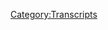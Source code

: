 {{DEFAULTSORT:
    #_TRANSCRIPT_0393:January 28, 2020
}}{{Transcript
    | title         = [[393: January 28, 2020]]
    | caption       = [https://knowledgefight.libsyn.com/knowledge-fight-january-28-2020 Listen to this episode on Libsyn]
    | episodeNumber = [[393: January 28, 2020|393]]
    | length        = 01:19:49
}}

{{MessageBox
    | header     = Warning: Bot Generated Content
    | text       = This transcript was automatically generated by transcription software and likely contains many mistakes and misattributions. Please check the audio for definitive quotes, attribution, and context.
    | image      = N3yvass4myg91.webp
    | imagewidth = 50px
    | id         = warning
}}

{{TranscriptBlock
    | name      = Unknown Speaker
    | timestamp = 00:00:00.000
    | text      = N-N-N-N-N-N-N-N-Knowledge Fight
}}

{{TranscriptBlock
    | name      = Unknown Speaker
    | timestamp = 00:00:12.960
    | text      = Dan and Jordan, I am sweating
}}

{{TranscriptBlock
    | name      = Unknown Speaker
    | timestamp = 00:00:18.039
    | text      = knowledgefight.com, it's time to pray
}}

{{TranscriptBlock
    | name      = Unknown Speaker
    | timestamp = 00:00:21.280
    | text      = I have great respect for knowledgefight
}}

{{TranscriptBlock
    | name      = Unknown Speaker
    | timestamp = 00:00:23.839
    | text      = knowledgefight
}}

{{TranscriptBlock
    | name      = Unknown Speaker
    | timestamp = 00:00:24.839
    | text      = I'm sick of them posing as if they're the good guys
}}

{{TranscriptBlock
    | name      = Unknown Speaker
    | timestamp = 00:00:27.399
    | text      = saying we are the bad guys, knowledgefight
}}

{{TranscriptBlock
    | name      = Unknown Speaker
    | timestamp = 00:00:30.500
    | text      = Dan and Jordan, knowledgefight
}}

{{TranscriptBlock
    | name      = Unknown Speaker
    | timestamp = 00:00:35.679
    | text      = need money
}}

{{TranscriptBlock
    | name      = Unknown Speaker
    | timestamp = 00:00:40.520
    | text      = Andy and Kansas, Andy and Kansas, Andy and Cadere
}}

{{TranscriptBlock
    | name      = Unknown Speaker
    | timestamp = 00:00:41.600
    | text      = stop it Andy and, Andy and Kansas
}}

{{TranscriptBlock
    | name      = Unknown Speaker
    | timestamp = 00:00:46.240
    | text      = it's time to pray, Andy and Kansas you're on the air
}}

{{TranscriptBlock
    | name      = Unknown Speaker
    | timestamp = 00:00:48.759
    | text      = thanks for holding us
}}

{{TranscriptBlock
    | name      = Unknown Speaker
    | timestamp = 00:00:52.039
    | text      = hello Alex I'm's a fan of the huge band
}}

{{TranscriptBlock
    | name      = Unknown Speaker
    | timestamp = 00:00:56.399
    | text      = dot com.
}}

{{TranscriptBlock
    | name      = Unknown Speaker
    | timestamp = 00:00:58.479
    | text      = I love you.
}}

{{TranscriptBlock
    | name      = Unknown Speaker
    | timestamp = 00:00:59.479
    | text      = Hey, everybody, welcome back to
}}

{{TranscriptBlock
    | name      = Unknown Speaker
    | timestamp = 00:01:00.640
    | text      = Knowledge Fight. I'm Dan.
}}

{{TranscriptBlock
    | name      = Unknown Speaker
    | timestamp = 00:01:01.640
    | text      = Jordan. We're a couple of dudes
}}

{{TranscriptBlock
    | name      = Unknown Speaker
    | timestamp = 00:01:02.759
    | text      = like to sit around, drink novelty
}}

{{TranscriptBlock
    | name      = Unknown Speaker
    | timestamp = 00:01:03.920
    | text      = beverages and talk a little bit
}}

{{TranscriptBlock
    | name      = Unknown Speaker
    | timestamp = 00:01:05.000
    | text      = about Alex Jones.
}}

{{TranscriptBlock
    | name      = Unknown Speaker
    | timestamp = 00:01:06.280
    | text      = Indeed, we are.
}}

{{TranscriptBlock
    | name      = Unknown Speaker
    | timestamp = 00:01:07.239
    | text      = Dan, Jordan, Dan, Jordan.
}}

{{TranscriptBlock
    | name      = Unknown Speaker
    | timestamp = 00:01:09.840
    | text      = Kind of a big event happened last
}}

{{TranscriptBlock
    | name      = Unknown Speaker
    | timestamp = 00:01:11.400
    | text      = night.
}}

{{TranscriptBlock
    | name      = Unknown Speaker
    | timestamp = 00:01:12.079
    | text      = Well, it wasn't last night.
}}

{{TranscriptBlock
    | name      = Unknown Speaker
    | timestamp = 00:01:12.959
    | text      = It was Sunday night.
}}

{{TranscriptBlock
    | name      = Unknown Speaker
    | timestamp = 00:01:14.079
    | text      = I don't know what day it is.
}}

{{TranscriptBlock
    | name      = Unknown Speaker
    | timestamp = 00:01:15.239
    | text      = It's Tuesday.
}}

{{TranscriptBlock
    | name      = Unknown Speaker
    | timestamp = 00:01:16.200
    | text      = Well, I didn't.
}}

{{TranscriptBlock
    | name      = Unknown Speaker
    | timestamp = 00:01:17.879
    | text      = Well, a big event happened for me
}}

{{TranscriptBlock
    | name      = Unknown Speaker
    | timestamp = 00:01:19.140
    | text      = Sunday night.
}}

{{TranscriptBlock
    | name      = Unknown Speaker
    | timestamp = 00:01:19.920
    | text      = That was Rafael Kyrgios.
}}

{{TranscriptBlock
    | name      = Unknown Speaker
    | timestamp = 00:01:22.560
    | text      = Oh, incredible match.
}}

{{TranscriptBlock
    | name      = Unknown Speaker
    | timestamp = 00:01:23.680
    | text      = OK, amazing.
}}

{{TranscriptBlock
    | name      = Unknown Speaker
    | timestamp = 00:01:25.040
    | text      = Anyways. Yes.
}}

{{TranscriptBlock
    | name      = Unknown Speaker
    | timestamp = 00:01:26.120
    | text      = OK.
}}

{{TranscriptBlock
    | name      = Unknown Speaker
    | timestamp = 00:01:27.400
    | text      = Rafa Nadal.
}}

{{TranscriptBlock
    | name      = Unknown Speaker
    | timestamp = 00:01:29.400
    | text      = My two favorite players.
}}

{{TranscriptBlock
    | name      = Unknown Speaker
    | timestamp = 00:01:30.840
    | text      = Dan is running around going,
}}

{{TranscriptBlock
    | name      = Unknown Speaker
    | timestamp = 00:01:32.359
    | text      = Dan, Dan.
}}

{{TranscriptBlock
    | name      = Unknown Speaker
    | timestamp = 00:01:34.359
    | text      = Right.
}}

{{TranscriptBlock
    | name      = Unknown Speaker
    | timestamp = 00:01:34.920
    | text      = He says about to get into
}}

{{TranscriptBlock
    | name      = Unknown Speaker
    | timestamp = 00:01:36.719
    | text      = how is the Royal Rumble?
}}

{{TranscriptBlock
    | name      = Unknown Speaker
    | timestamp = 00:01:38.000
    | text      = It was last night again.
}}

{{TranscriptBlock
    | name      = Unknown Speaker
    | timestamp = 00:01:40.040
    | text      = It was Sunday.
}}

{{TranscriptBlock
    | name      = Unknown Speaker
    | timestamp = 00:01:43.599
    | text      = Glad you asked.
}}

{{TranscriptBlock
    | name      = Unknown Speaker
    | timestamp = 00:01:44.640
    | text      = Thank you. I have some thoughts.
}}

{{TranscriptBlock
    | name      = Unknown Speaker
    | timestamp = 00:01:45.840
    | text      = OK, I thought you might.
}}

{{TranscriptBlock
    | name      = Unknown Speaker
    | timestamp = 00:01:47.439
    | text      = It was fun. It was really
}}

{{TranscriptBlock
    | name      = Unknown Speaker
    | timestamp = 00:01:48.519
    | text      = interesting.
}}

{{TranscriptBlock
    | name      = Unknown Speaker
    | timestamp = 00:01:49.719
    | text      = The Royal Rumble was Sunday and
}}

{{TranscriptBlock
    | name      = Unknown Speaker
    | timestamp = 00:01:51.640
    | text      = 30 people enter the ring and
}}

{{TranscriptBlock
    | name      = Unknown Speaker
    | timestamp = 00:01:53.540
    | text      = then have to be thrown out.
}}

{{TranscriptBlock
    | name      = Unknown Speaker
    | timestamp = 00:01:54.519
    | text      = Of course, of course.
}}

{{TranscriptBlock
    | name      = Unknown Speaker
    | timestamp = 00:01:55.840
    | text      = The the way they did it this
}}

{{TranscriptBlock
    | name      = Unknown Speaker
    | timestamp = 00:01:57.079
    | text      = year, the it was a really
}}

{{TranscriptBlock
    | name      = Unknown Speaker
    | timestamp = 00:01:58.439
    | text      = interesting structure to it
}}

{{TranscriptBlock
    | name      = Unknown Speaker
    | timestamp = 00:02:00.280
    | text      = that I actually really didn't
}}

{{TranscriptBlock
    | name      = Unknown Speaker
    | timestamp = 00:02:01.799
    | text      = like in the moment.
}}

{{TranscriptBlock
    | name      = Unknown Speaker
    | timestamp = 00:02:02.920
    | text      = But I like in hindsight.
}}

{{TranscriptBlock
    | name      = Unknown Speaker
    | timestamp = 00:02:04.120
    | text      = OK, that's not how
}}

{{TranscriptBlock
    | name      = Unknown Speaker
    | timestamp = 00:02:06.000
    | text      = you enjoy sports.
}}

{{TranscriptBlock
    | name      = Unknown Speaker
    | timestamp = 00:02:06.799
    | text      = But OK, well, it's not sports.
}}

{{TranscriptBlock
    | name      = Unknown Speaker
    | timestamp = 00:02:08.039
    | text      = Sports.
}}

{{TranscriptBlock
    | name      = Unknown Speaker
    | timestamp = 00:02:08.800
    | text      = That's fair enough.
}}

{{TranscriptBlock
    | name      = Unknown Speaker
    | timestamp = 00:02:09.479
    | text      = So Brock Lesnar is the champ
}}

{{TranscriptBlock
    | name      = Unknown Speaker
    | timestamp = 00:02:11.120
    | text      = and he is a monster of a man.
}}

{{TranscriptBlock
    | name      = Unknown Speaker
    | timestamp = 00:02:13.159
    | text      = He's very like a pile of beef.
}}

{{TranscriptBlock
    | name      = Unknown Speaker
    | timestamp = 00:02:14.840
    | text      = He's quite scary.
}}

{{TranscriptBlock
    | name      = Unknown Speaker
    | timestamp = 00:02:15.680
    | text      = Yes.
}}

{{TranscriptBlock
    | name      = Unknown Speaker
    | timestamp = 00:02:16.360
    | text      = And he beats up everybody.
}}

{{TranscriptBlock
    | name      = Unknown Speaker
    | timestamp = 00:02:17.560
    | text      = Yes, of course.
}}

{{TranscriptBlock
    | name      = Unknown Speaker
    | timestamp = 00:02:18.479
    | text      = And so he's the champ and he
}}

{{TranscriptBlock
    | name      = Unknown Speaker
    | timestamp = 00:02:19.840
    | text      = decided he was going to enter
}}

{{TranscriptBlock
    | name      = Unknown Speaker
    | timestamp = 00:02:21.159
    | text      = the Royal Rumble and put
}}

{{TranscriptBlock
    | name      = Unknown Speaker
    | timestamp = 00:02:22.199
    | text      = himself in the first.
}}

{{TranscriptBlock
    | name      = Unknown Speaker
    | timestamp = 00:02:23.800
    | text      = He was number one.
}}

{{TranscriptBlock
    | name      = Unknown Speaker
    | timestamp = 00:02:25.120
    | text      = There's the number one entry.
}}

{{TranscriptBlock
    | name      = Unknown Speaker
    | timestamp = 00:02:26.199
    | text      = So he'd have to fight through
}}

{{TranscriptBlock
    | name      = Unknown Speaker
    | timestamp = 00:02:27.240
    | text      = every everybody, of course,
}}

{{TranscriptBlock
    | name      = Unknown Speaker
    | timestamp = 00:02:29.080
    | text      = which is a cocky move.
}}

{{TranscriptBlock
    | name      = Unknown Speaker
    | timestamp = 00:02:30.840
    | text      = It's a bit of a for a scripted
}}

{{TranscriptBlock
    | name      = Unknown Speaker
    | timestamp = 00:02:32.680
    | text      = show. It seems like a bit of a
}}

{{TranscriptBlock
    | name      = Unknown Speaker
    | timestamp = 00:02:33.919
    | text      = cock cocky move.
}}

{{TranscriptBlock
    | name      = Unknown Speaker
    | timestamp = 00:02:34.960
    | text      = Yeah. And so he enters first.
}}

{{TranscriptBlock
    | name      = Unknown Speaker
    | timestamp = 00:02:36.759
    | text      = And of course, he just beats up
}}

{{TranscriptBlock
    | name      = Unknown Speaker
    | timestamp = 00:02:37.960
    | text      = everybody who comes out.
}}

{{TranscriptBlock
    | name      = Unknown Speaker
    | timestamp = 00:02:39.000
    | text      = So like the first 15 people
}}

{{TranscriptBlock
    | name      = Unknown Speaker
    | timestamp = 00:02:40.719
    | text      = that come out, just get their
}}

{{TranscriptBlock
    | name      = Unknown Speaker
    | timestamp = 00:02:41.879
    | text      = ass kicked, thrown out.
}}

{{TranscriptBlock
    | name      = Unknown Speaker
    | timestamp = 00:02:43.199
    | text      = So the first the first guy was
}}

{{TranscriptBlock
    | name      = Unknown Speaker
    | timestamp = 00:02:44.719
    | text      = thrown out immediately.
}}

{{TranscriptBlock
    | name      = Unknown Speaker
    | timestamp = 00:02:45.960
    | text      = Well, it was Elias.
}}

{{TranscriptBlock
    | name      = Unknown Speaker
    | timestamp = 00:02:47.560
    | text      = His character is this guy who
}}

{{TranscriptBlock
    | name      = Unknown Speaker
    | timestamp = 00:02:49.159
    | text      = has a guitar and he sings
}}

{{TranscriptBlock
    | name      = Unknown Speaker
    | timestamp = 00:02:50.280
    | text      = sarcastic songs at people.
}}

{{TranscriptBlock
    | name      = Unknown Speaker
    | timestamp = 00:02:52.759
    | text      = I forgot I've watched wrestling
}}

{{TranscriptBlock
    | name      = Unknown Speaker
    | timestamp = 00:02:54.120
    | text      = a long time.
}}

{{TranscriptBlock
    | name      = Unknown Speaker
    | timestamp = 00:02:54.919
    | text      = So he comes out and he starts
}}

{{TranscriptBlock
    | name      = Unknown Speaker
    | timestamp = 00:02:56.199
    | text      = singing a song insulting Brock
}}

{{TranscriptBlock
    | name      = Unknown Speaker
    | timestamp = 00:02:57.639
    | text      = Lesnar. Of course.
}}

{{TranscriptBlock
    | name      = Unknown Speaker
    | timestamp = 00:02:58.599
    | text      = And so Brock runs out of the
}}

{{TranscriptBlock
    | name      = Unknown Speaker
    | timestamp = 00:02:59.800
    | text      = ring, grabs him and throws him
}}

{{TranscriptBlock
    | name      = Unknown Speaker
    | timestamp = 00:03:01.120
    | text      = out. Of course, of course.
}}

{{TranscriptBlock
    | name      = Unknown Speaker
    | timestamp = 00:03:02.159
    | text      = He had to be gone in two
}}

{{TranscriptBlock
    | name      = Unknown Speaker
    | timestamp = 00:03:03.319
    | text      = seconds. Yeah.
}}

{{TranscriptBlock
    | name      = Unknown Speaker
    | timestamp = 00:03:04.000
    | text      = And along the way, they give you
}}

{{TranscriptBlock
    | name      = Unknown Speaker
    | timestamp = 00:03:05.280
    | text      = like little moments of hope,
}}

{{TranscriptBlock
    | name      = Unknown Speaker
    | timestamp = 00:03:06.599
    | text      = like maybe a couple of people
}}

{{TranscriptBlock
    | name      = Unknown Speaker
    | timestamp = 00:03:08.000
    | text      = be able to work together and
}}

{{TranscriptBlock
    | name      = Unknown Speaker
    | timestamp = 00:03:09.919
    | text      = take him out.
}}

{{TranscriptBlock
    | name      = Unknown Speaker
    | timestamp = 00:03:10.680
    | text      = Of course.
}}

{{TranscriptBlock
    | name      = Unknown Speaker
    | timestamp = 00:03:11.520
    | text      = So it gets to like halfway
}}

{{TranscriptBlock
    | name      = Unknown Speaker
    | timestamp = 00:03:12.840
    | text      = through and all hope has like
}}

{{TranscriptBlock
    | name      = Unknown Speaker
    | timestamp = 00:03:14.520
    | text      = sort of been diminished.
}}

{{TranscriptBlock
    | name      = Unknown Speaker
    | timestamp = 00:03:15.479
    | text      = Right. And then finally, this
}}

{{TranscriptBlock
    | name      = Unknown Speaker
    | timestamp = 00:03:17.000
    | text      = big Scottish guy named Drew
}}

{{TranscriptBlock
    | name      = Unknown Speaker
    | timestamp = 00:03:18.599
    | text      = McIntyre comes in and
}}

{{TranscriptBlock
    | name      = Unknown Speaker
    | timestamp = 00:03:21.159
    | text      = there's other guy Ricochet
}}

{{TranscriptBlock
    | name      = Unknown Speaker
    | timestamp = 00:03:22.280
    | text      = kicks Brock Lesnar in the balls
}}

{{TranscriptBlock
    | name      = Unknown Speaker
    | timestamp = 00:03:23.719
    | text      = and then gotcha McIntyre
}}

{{TranscriptBlock
    | name      = Unknown Speaker
    | timestamp = 00:03:25.840
    | text      = kicks Lesnar out of the ring.
}}

{{TranscriptBlock
    | name      = Unknown Speaker
    | timestamp = 00:03:27.039
    | text      = Perfect place goes crazy.
}}

{{TranscriptBlock
    | name      = Unknown Speaker
    | timestamp = 00:03:28.240
    | text      = Perfect.
}}

{{TranscriptBlock
    | name      = Unknown Speaker
    | timestamp = 00:03:28.680
    | text      = And what you realize, like
}}

{{TranscriptBlock
    | name      = Unknown Speaker
    | timestamp = 00:03:29.759
    | text      = sort of in hindsight, is like
}}

{{TranscriptBlock
    | name      = Unknown Speaker
    | timestamp = 00:03:30.960
    | text      = they had to do all this stuff
}}

{{TranscriptBlock
    | name      = Unknown Speaker
    | timestamp = 00:03:32.120
    | text      = that's kind of unsatisfying and
}}

{{TranscriptBlock
    | name      = Unknown Speaker
    | timestamp = 00:03:33.800
    | text      = a little bit like, oh,
}}

{{TranscriptBlock
    | name      = Unknown Speaker
    | timestamp = 00:03:35.479
    | text      = disappointing in order to get
}}

{{TranscriptBlock
    | name      = Unknown Speaker
    | timestamp = 00:03:37.240
    | text      = you to enjoy when
}}

{{TranscriptBlock
    | name      = Unknown Speaker
    | timestamp = 00:03:39.039
    | text      = McIntyre does.
}}

{{TranscriptBlock
    | name      = Unknown Speaker
    | timestamp = 00:03:40.639
    | text      = Yeah, absolutely.
}}

{{TranscriptBlock
    | name      = Unknown Speaker
    | timestamp = 00:03:41.520
    | text      = Lesnar out.
}}

{{TranscriptBlock
    | name      = Unknown Speaker
    | timestamp = 00:03:42.439
    | text      = So in hindsight, I kind of
}}

{{TranscriptBlock
    | name      = Unknown Speaker
    | timestamp = 00:03:43.800
    | text      = enjoyed that. And then the rest
}}

{{TranscriptBlock
    | name      = Unknown Speaker
    | timestamp = 00:03:45.039
    | text      = of the the people who came out
}}

{{TranscriptBlock
    | name      = Unknown Speaker
    | timestamp = 00:03:46.800
    | text      = like, you know, it is what it
}}

{{TranscriptBlock
    | name      = Unknown Speaker
    | timestamp = 00:03:48.360
    | text      = is for the rest of the Rumble.
}}

{{TranscriptBlock
    | name      = Unknown Speaker
    | timestamp = 00:03:49.919
    | text      = Sure, sure, sure.
}}

{{TranscriptBlock
    | name      = Unknown Speaker
    | timestamp = 00:03:50.479
    | text      = But they had a guy, Edge, who's
}}

{{TranscriptBlock
    | name      = Unknown Speaker
    | timestamp = 00:03:52.479
    | text      = a wrestler who's around back in
}}

{{TranscriptBlock
    | name      = Unknown Speaker
    | timestamp = 00:03:53.800
    | text      = the Attitude Era and like back
}}

{{TranscriptBlock
    | name      = Unknown Speaker
    | timestamp = 00:03:55.319
    | text      = when I was watching way back.
}}

{{TranscriptBlock
    | name      = Unknown Speaker
    | timestamp = 00:03:56.840
    | text      = Yeah, I remember it.
}}

{{TranscriptBlock
    | name      = Unknown Speaker
    | timestamp = 00:03:57.800
    | text      = Yeah, he was the rated R
}}

{{TranscriptBlock
    | name      = Unknown Speaker
    | timestamp = 00:03:58.879
    | text      = superstar.
}}

{{TranscriptBlock
    | name      = Unknown Speaker
    | timestamp = 00:03:59.680
    | text      = Yeah, he was.
}}

{{TranscriptBlock
    | name      = Unknown Speaker
    | timestamp = 00:04:01.080
    | text      = And he had like a really,
}}

{{TranscriptBlock
    | name      = Unknown Speaker
    | timestamp = 00:04:03.719
    | text      = really traumatizing neck injury
}}

{{TranscriptBlock
    | name      = Unknown Speaker
    | timestamp = 00:04:05.639
    | text      = about 10 years ago.
}}

{{TranscriptBlock
    | name      = Unknown Speaker
    | timestamp = 00:04:06.520
    | text      = OK. And he had to retire.
}}

{{TranscriptBlock
    | name      = Unknown Speaker
    | timestamp = 00:04:08.120
    | text      = And it was just like this
}}

{{TranscriptBlock
    | name      = Unknown Speaker
    | timestamp = 00:04:09.000
    | text      = horrible thing where, you know,
}}

{{TranscriptBlock
    | name      = Unknown Speaker
    | timestamp = 00:04:10.120
    | text      = he has this emotional
}}

{{TranscriptBlock
    | name      = Unknown Speaker
    | timestamp = 00:04:11.000
    | text      = retirement.
}}

{{TranscriptBlock
    | name      = Unknown Speaker
    | timestamp = 00:04:11.840
    | text      = And, you know, he loves
}}

{{TranscriptBlock
    | name      = Unknown Speaker
    | timestamp = 00:04:13.520
    | text      = being in that.
}}

{{TranscriptBlock
    | name      = Unknown Speaker
    | timestamp = 00:04:14.159
    | text      = He had some of the craziest
}}

{{TranscriptBlock
    | name      = Unknown Speaker
    | timestamp = 00:04:15.599
    | text      = moments from like back when I
}}

{{TranscriptBlock
    | name      = Unknown Speaker
    | timestamp = 00:04:17.000
    | text      = remember watching wrestling.
}}

{{TranscriptBlock
    | name      = Unknown Speaker
    | timestamp = 00:04:18.839
    | text      = He and Christian,
}}

{{TranscriptBlock
    | name      = Unknown Speaker
    | timestamp = 00:04:20.920
    | text      = these two guys were a tag team
}}

{{TranscriptBlock
    | name      = Unknown Speaker
    | timestamp = 00:04:22.519
    | text      = and they had these insane
}}

{{TranscriptBlock
    | name      = Unknown Speaker
    | timestamp = 00:04:24.360
    | text      = matches with the Hardy boys,
}}

{{TranscriptBlock
    | name      = Unknown Speaker
    | timestamp = 00:04:26.560
    | text      = like tables, ladders and chairs.
}}

{{TranscriptBlock
    | name      = Unknown Speaker
    | timestamp = 00:04:28.680
    | text      = Just things like you should be
}}

{{TranscriptBlock
    | name      = Unknown Speaker
    | timestamp = 00:04:30.399
    | text      = dead. The whole thing.
}}

{{TranscriptBlock
    | name      = Unknown Speaker
    | timestamp = 00:04:31.040
    | text      = You should be dead.
}}

{{TranscriptBlock
    | name      = Unknown Speaker
    | timestamp = 00:04:31.879
    | text      = I do this stuff.
}}

{{TranscriptBlock
    | name      = Unknown Speaker
    | timestamp = 00:04:33.360
    | text      = And so anyway, he had to retire
}}

{{TranscriptBlock
    | name      = Unknown Speaker
    | timestamp = 00:04:34.759
    | text      = and it never seemed like he was
}}

{{TranscriptBlock
    | name      = Unknown Speaker
    | timestamp = 00:04:36.480
    | text      = ever going to come back.
}}

{{TranscriptBlock
    | name      = Unknown Speaker
    | timestamp = 00:04:37.879
    | text      = And he came out in the twenty
}}

{{TranscriptBlock
    | name      = Unknown Speaker
    | timestamp = 00:04:39.600
    | text      = one spot in the twenty one and
}}

{{TranscriptBlock
    | name      = Unknown Speaker
    | timestamp = 00:04:40.959
    | text      = the whole place went apeshit.
}}

{{TranscriptBlock
    | name      = Unknown Speaker
    | timestamp = 00:04:42.240
    | text      = Yeah, of course.
}}

{{TranscriptBlock
    | name      = Unknown Speaker
    | timestamp = 00:04:43.399
    | text      = It was just out of control.
}}

{{TranscriptBlock
    | name      = Unknown Speaker
    | timestamp = 00:04:45.279
    | text      = Yeah.
}}

{{TranscriptBlock
    | name      = Unknown Speaker
    | timestamp = 00:04:45.800
    | text      = People freaking out.
}}

{{TranscriptBlock
    | name      = Unknown Speaker
    | timestamp = 00:04:46.800
    | text      = Amazing.
}}

{{TranscriptBlock
    | name      = Unknown Speaker
    | timestamp = 00:04:47.439
    | text      = But what I found really amazing
}}

{{TranscriptBlock
    | name      = Unknown Speaker
    | timestamp = 00:04:48.800
    | text      = about it was like if like
}}

{{TranscriptBlock
    | name      = Unknown Speaker
    | timestamp = 00:04:50.879
    | text      = watching the moment when he
}}

{{TranscriptBlock
    | name      = Unknown Speaker
    | timestamp = 00:04:52.319
    | text      = comes through the fog,
}}

{{TranscriptBlock
    | name      = Unknown Speaker
    | timestamp = 00:04:53.839
    | text      = the smoke machine that he has,
}}

{{TranscriptBlock
    | name      = Unknown Speaker
    | timestamp = 00:04:55.920
    | text      = he looks almost like he's going
}}

{{TranscriptBlock
    | name      = Unknown Speaker
    | timestamp = 00:04:57.720
    | text      = to cry.
}}

{{TranscriptBlock
    | name      = Unknown Speaker
    | timestamp = 00:04:58.360
    | text      = Yeah.
}}

{{TranscriptBlock
    | name      = Unknown Speaker
    | timestamp = 00:04:58.639
    | text      = Like just this moment.
}}

{{TranscriptBlock
    | name      = Unknown Speaker
    | timestamp = 00:04:59.639
    | text      = Absolutely.
}}

{{TranscriptBlock
    | name      = Unknown Speaker
    | timestamp = 00:05:00.279
    | text      = I am back doing this thing.
}}

{{TranscriptBlock
    | name      = Unknown Speaker
    | timestamp = 00:05:02.879
    | text      = There's a put wrestling aside.
}}

{{TranscriptBlock
    | name      = Unknown Speaker
    | timestamp = 00:05:05.839
    | text      = There's just such a human
}}

{{TranscriptBlock
    | name      = Unknown Speaker
    | timestamp = 00:05:07.160
    | text      = moment you can see in his face
}}

{{TranscriptBlock
    | name      = Unknown Speaker
    | timestamp = 00:05:09.040
    | text      = of like a stadium full of
}}

{{TranscriptBlock
    | name      = Unknown Speaker
    | timestamp = 00:05:10.879
    | text      = people getting to feel that
}}

{{TranscriptBlock
    | name      = Unknown Speaker
    | timestamp = 00:05:12.560
    | text      = moment again of like,
}}

{{TranscriptBlock
    | name      = Unknown Speaker
    | timestamp = 00:05:14.519
    | text      = this is what I was I was meant
}}

{{TranscriptBlock
    | name      = Unknown Speaker
    | timestamp = 00:05:16.519
    | text      = to do.
}}

{{TranscriptBlock
    | name      = Unknown Speaker
    | timestamp = 00:05:17.079
    | text      = I never thought I'd be able to
}}

{{TranscriptBlock
    | name      = Unknown Speaker
    | timestamp = 00:05:18.439
    | text      = do it again.
}}

{{TranscriptBlock
    | name      = Unknown Speaker
    | timestamp = 00:05:19.480
    | text      = It's just so universal.
}}

{{TranscriptBlock
    | name      = Unknown Speaker
    | timestamp = 00:05:20.920
    | text      = And it just like it is amazing.
}}

{{TranscriptBlock
    | name      = Unknown Speaker
    | timestamp = 00:05:22.319
    | text      = Yeah.
}}

{{TranscriptBlock
    | name      = Unknown Speaker
    | timestamp = 00:05:22.560
    | text      = Yeah.
}}

{{TranscriptBlock
    | name      = Unknown Speaker
    | timestamp = 00:05:22.879
    | text      = So I remember Lou Gehrig did
}}

{{TranscriptBlock
    | name      = Unknown Speaker
    | timestamp = 00:05:24.120
    | text      = that ten years after he retired.
}}

{{TranscriptBlock
    | name      = Unknown Speaker
    | timestamp = 00:05:25.399
    | text      = Is that right?
}}

{{TranscriptBlock
    | name      = Unknown Speaker
    | timestamp = 00:05:26.920
    | text      = Take all of the bullshit
}}

{{TranscriptBlock
    | name      = Unknown Speaker
    | timestamp = 00:05:29.000
    | text      = about people not liking
}}

{{TranscriptBlock
    | name      = Unknown Speaker
    | timestamp = 00:05:30.000
    | text      = wrestling or whatever.
}}

{{TranscriptBlock
    | name      = Unknown Speaker
    | timestamp = 00:05:31.519
    | text      = It's fake.
}}

{{TranscriptBlock
    | name      = Unknown Speaker
    | timestamp = 00:05:32.399
    | text      = Whatever.
}}

{{TranscriptBlock
    | name      = Unknown Speaker
    | timestamp = 00:05:32.800
    | text      = Take all that out of it.
}}

{{TranscriptBlock
    | name      = Unknown Speaker
    | timestamp = 00:05:34.199
    | text      = Yeah.
}}

{{TranscriptBlock
    | name      = Unknown Speaker
    | timestamp = 00:05:34.519
    | text      = That moment,
}}

{{TranscriptBlock
    | name      = Unknown Speaker
    | timestamp = 00:05:35.439
    | text      = I think, makes up for like any
}}

{{TranscriptBlock
    | name      = Unknown Speaker
    | timestamp = 00:05:37.560
    | text      = kind of negative
}}

{{TranscriptBlock
    | name      = Unknown Speaker
    | timestamp = 00:05:40.040
    | text      = review you might have like this
}}

{{TranscriptBlock
    | name      = Unknown Speaker
    | timestamp = 00:05:41.240
    | text      = match is boring or whatever.
}}

{{TranscriptBlock
    | name      = Unknown Speaker
    | timestamp = 00:05:42.519
    | text      = Yeah.
}}

{{TranscriptBlock
    | name      = Unknown Speaker
    | timestamp = 00:05:43.120
    | text      = That makes a night.
}}

{{TranscriptBlock
    | name      = Unknown Speaker
    | timestamp = 00:05:44.480
    | text      = Being able to create that
}}

{{TranscriptBlock
    | name      = Unknown Speaker
    | timestamp = 00:05:46.040
    | text      = moment is far more valuable
}}

{{TranscriptBlock
    | name      = Unknown Speaker
    | timestamp = 00:05:47.680
    | text      = than putting on a 30
}}

{{TranscriptBlock
    | name      = Unknown Speaker
    | timestamp = 00:05:49.480
    | text      = person Royal Rumble.
}}

{{TranscriptBlock
    | name      = Unknown Speaker
    | timestamp = 00:05:50.480
    | text      = And it's not even like you're
}}

{{TranscriptBlock
    | name      = Unknown Speaker
    | timestamp = 00:05:51.680
    | text      = creating it.
}}

{{TranscriptBlock
    | name      = Unknown Speaker
    | timestamp = 00:05:52.560
    | text      = Life created that moment.
}}

{{TranscriptBlock
    | name      = Unknown Speaker
    | timestamp = 00:05:53.920
    | text      = Sure, sure, sure, sure.
}}

{{TranscriptBlock
    | name      = Unknown Speaker
    | timestamp = 00:05:54.639
    | text      = Being able to facilitate it and
}}

{{TranscriptBlock
    | name      = Unknown Speaker
    | timestamp = 00:05:56.120
    | text      = provide it.
}}

{{TranscriptBlock
    | name      = Unknown Speaker
    | timestamp = 00:05:56.920
    | text      = Right, right, right.
}}

{{TranscriptBlock
    | name      = Unknown Speaker
    | timestamp = 00:05:57.720
    | text      = Because as much as it is like
}}

{{TranscriptBlock
    | name      = Unknown Speaker
    | timestamp = 00:05:58.839
    | text      = this emotional thing for Edge,
}}

{{TranscriptBlock
    | name      = Unknown Speaker
    | timestamp = 00:06:00.759
    | text      = it's also for the people who
}}

{{TranscriptBlock
    | name      = Unknown Speaker
    | timestamp = 00:06:02.319
    | text      = love him and then missed him,
}}

{{TranscriptBlock
    | name      = Unknown Speaker
    | timestamp = 00:06:04.279
    | text      = you know, like as a performer.
}}

{{TranscriptBlock
    | name      = Unknown Speaker
    | timestamp = 00:06:06.040
    | text      = So that's that was great.
}}

{{TranscriptBlock
    | name      = Unknown Speaker
    | timestamp = 00:06:07.160
    | text      = Anyway, I have a lot of
}}

{{TranscriptBlock
    | name      = Unknown Speaker
    | timestamp = 00:06:08.000
    | text      = feelings about I have a lot of
}}

{{TranscriptBlock
    | name      = Unknown Speaker
    | timestamp = 00:06:10.040
    | text      = feelings about non-wrestling
}}

{{TranscriptBlock
    | name      = Unknown Speaker
    | timestamp = 00:06:11.439
    | text      = aspects of the Royal Rumble.
}}

{{TranscriptBlock
    | name      = Unknown Speaker
    | timestamp = 00:06:13.879
    | text      = The wrestling,
}}

{{TranscriptBlock
    | name      = Unknown Speaker
    | timestamp = 00:06:15.040
    | text      = very side side bar
}}

{{TranscriptBlock
    | name      = Unknown Speaker
    | timestamp = 00:06:17.639
    | text      = to your story.
}}

{{TranscriptBlock
    | name      = Unknown Speaker
    | timestamp = 00:06:19.360
    | text      = Some of the other stuff that
}}

{{TranscriptBlock
    | name      = Unknown Speaker
    | timestamp = 00:06:20.399
    | text      = happened was fine.
}}

{{TranscriptBlock
    | name      = Unknown Speaker
    | timestamp = 00:06:21.399
    | text      = Whatever.
}}

{{TranscriptBlock
    | name      = Unknown Speaker
    | timestamp = 00:06:22.160
    | text      = Anyway, there's a podcast where
}}

{{TranscriptBlock
    | name      = Unknown Speaker
    | timestamp = 00:06:23.319
    | text      = I know a bit about that and a
}}

{{TranscriptBlock
    | name      = Unknown Speaker
    | timestamp = 00:06:24.720
    | text      = lot about Alex Jones.
}}

{{TranscriptBlock
    | name      = Unknown Speaker
    | timestamp = 00:06:25.600
    | text      = I don't know anything about
}}

{{TranscriptBlock
    | name      = Unknown Speaker
    | timestamp = 00:06:26.399
    | text      = either.
}}

{{TranscriptBlock
    | name      = Unknown Speaker
    | timestamp = 00:06:26.759
    | text      = Right.
}}

{{TranscriptBlock
    | name      = Unknown Speaker
    | timestamp = 00:06:27.199
    | text      = So, Jordan, today we're going
}}

{{TranscriptBlock
    | name      = Unknown Speaker
    | timestamp = 00:06:28.279
    | text      = over the January 28th,
}}

{{TranscriptBlock
    | name      = Unknown Speaker
    | timestamp = 00:06:29.839
    | text      = 2020.
}}

{{TranscriptBlock
    | name      = Unknown Speaker
    | timestamp = 00:06:30.839
    | text      = I'm Dan.
}}

{{TranscriptBlock
    | name      = Unknown Speaker
    | timestamp = 00:06:31.319
    | text      = This is 2020 episode of
}}

{{TranscriptBlock
    | name      = Unknown Speaker
    | timestamp = 00:06:33.439
    | text      = the Alex Jones Show.
}}

{{TranscriptBlock
    | name      = Unknown Speaker
    | timestamp = 00:06:34.040
    | text      = We're not doing this all year.
}}

{{TranscriptBlock
    | name      = Unknown Speaker
    | timestamp = 00:06:35.240
    | text      = Yeah, we are.
}}

{{TranscriptBlock
    | name      = Unknown Speaker
    | timestamp = 00:06:35.560
    | text      = I swear to God.
}}

{{TranscriptBlock
    | name      = Unknown Speaker
    | timestamp = 00:06:36.399
    | text      = Oh, you bet we are.
}}

{{TranscriptBlock
    | name      = Unknown Speaker
    | timestamp = 00:06:37.319
    | text      = I swear to God.
}}

{{TranscriptBlock
    | name      = Unknown Speaker
    | timestamp = 00:06:38.600
    | text      = I wanted to not do a present
}}

{{TranscriptBlock
    | name      = Unknown Speaker
    | timestamp = 00:06:40.560
    | text      = day episode because we've done
}}

{{TranscriptBlock
    | name      = Unknown Speaker
    | timestamp = 00:06:42.439
    | text      = a couple in a row and I
}}

{{TranscriptBlock
    | name      = Unknown Speaker
    | timestamp = 00:06:44.360
    | text      = think we all kind of get the
}}

{{TranscriptBlock
    | name      = Unknown Speaker
    | timestamp = 00:06:45.920
    | text      = sense that Alex is just going
}}

{{TranscriptBlock
    | name      = Unknown Speaker
    | timestamp = 00:06:47.480
    | text      = to be talking about the
}}

{{TranscriptBlock
    | name      = Unknown Speaker
    | timestamp = 00:06:48.439
    | text      = coronavirus and really
}}

{{TranscriptBlock
    | name      = Unknown Speaker
    | timestamp = 00:06:50.399
    | text      = exaggerating and being
}}

{{TranscriptBlock
    | name      = Unknown Speaker
    | timestamp = 00:06:52.000
    | text      = irresponsible about it.
}}

{{TranscriptBlock
    | name      = Unknown Speaker
    | timestamp = 00:06:53.000
    | text      = And a lot of chickens are
}}

{{TranscriptBlock
    | name      = Unknown Speaker
    | timestamp = 00:06:54.279
    | text      = going to get sick if they
}}

{{TranscriptBlock
    | name      = Unknown Speaker
    | timestamp = 00:06:55.079
    | text      = don't get that vaccine.
}}

{{TranscriptBlock
    | name      = Unknown Speaker
    | timestamp = 00:06:56.000
    | text      = Totally.
}}

{{TranscriptBlock
    | name      = Unknown Speaker
    | timestamp = 00:06:56.480
    | text      = It feels like almost like
}}

{{TranscriptBlock
    | name      = Unknown Speaker
    | timestamp = 00:06:58.040
    | text      = you're just beating the same
}}

{{TranscriptBlock
    | name      = Unknown Speaker
    | timestamp = 00:06:59.279
    | text      = drum and it's annoying.
}}

{{TranscriptBlock
    | name      = Unknown Speaker
    | timestamp = 00:07:00.920
    | text      = Right.
}}

{{TranscriptBlock
    | name      = Unknown Speaker
    | timestamp = 00:07:01.319
    | text      = And so I wanted to try and do
}}

{{TranscriptBlock
    | name      = Unknown Speaker
    | timestamp = 00:07:02.600
    | text      = something else.
}}

{{TranscriptBlock
    | name      = Unknown Speaker
    | timestamp = 00:07:03.160
    | text      = But man, I went down a lot of
}}

{{TranscriptBlock
    | name      = Unknown Speaker
    | timestamp = 00:07:04.720
    | text      = avenues and none of them
}}

{{TranscriptBlock
    | name      = Unknown Speaker
    | timestamp = 00:07:06.800
    | text      = were good.
}}

{{TranscriptBlock
    | name      = Unknown Speaker
    | timestamp = 00:07:07.720
    | text      = I listened to two episodes of
}}

{{TranscriptBlock
    | name      = Unknown Speaker
    | timestamp = 00:07:09.279
    | text      = Project Camelot where
}}

{{TranscriptBlock
    | name      = Unknown Speaker
    | timestamp = 00:07:10.279
    | text      = Carrie Cassidy interviews
}}

{{TranscriptBlock
    | name      = Unknown Speaker
    | timestamp = 00:07:11.600
    | text      = magicians and neither
}}

{{TranscriptBlock
    | name      = Unknown Speaker
    | timestamp = 00:07:13.800
    | text      = were any good.
}}

{{TranscriptBlock
    | name      = Unknown Speaker
    | timestamp = 00:07:14.600
    | text      = I just see now I feel like I
}}

{{TranscriptBlock
    | name      = Unknown Speaker
    | timestamp = 00:07:16.439
    | text      = have to go listen to them just
}}

{{TranscriptBlock
    | name      = Unknown Speaker
    | timestamp = 00:07:17.680
    | text      = to confirm for you.
}}

{{TranscriptBlock
    | name      = Unknown Speaker
    | timestamp = 00:07:18.560
    | text      = I never I never listen.
}}

{{TranscriptBlock
    | name      = Unknown Speaker
    | timestamp = 00:07:20.000
    | text      = But how can Carrie Cassidy
}}

{{TranscriptBlock
    | name      = Unknown Speaker
    | timestamp = 00:07:21.360
    | text      = fuck up talking to two
}}

{{TranscriptBlock
    | name      = Unknown Speaker
    | timestamp = 00:07:22.879
    | text      = magicians?
}}

{{TranscriptBlock
    | name      = Unknown Speaker
    | timestamp = 00:07:23.519
    | text      = Hey, man, you go one for two
}}

{{TranscriptBlock
    | name      = Unknown Speaker
    | timestamp = 00:07:25.040
    | text      = at least.
}}

{{TranscriptBlock
    | name      = Unknown Speaker
    | timestamp = 00:07:25.519
    | text      = Hey, you got the time.
}}

{{TranscriptBlock
    | name      = Unknown Speaker
    | timestamp = 00:07:26.240
    | text      = Go watch them.
}}

{{TranscriptBlock
    | name      = Unknown Speaker
    | timestamp = 00:07:26.800
    | text      = I don't give a shit.
}}

{{TranscriptBlock
    | name      = Unknown Speaker
    | timestamp = 00:07:27.480
    | text      = Fair enough.
}}

{{TranscriptBlock
    | name      = Unknown Speaker
    | timestamp = 00:07:29.480
    | text      = I'm confident in my assessment.
}}

{{TranscriptBlock
    | name      = Unknown Speaker
    | timestamp = 00:07:30.480
    | text      = All right.
}}

{{TranscriptBlock
    | name      = Unknown Speaker
    | timestamp = 00:07:30.839
    | text      = We'll do a reverse.
}}

{{TranscriptBlock
    | name      = Unknown Speaker
    | timestamp = 00:07:31.879
    | text      = All right.
}}

{{TranscriptBlock
    | name      = Unknown Speaker
    | timestamp = 00:07:32.360
    | text      = Yeah, I'm giving up
}}

{{TranscriptBlock
    | name      = Unknown Speaker
    | timestamp = 00:07:34.480
    | text      = climate change.
}}

{{TranscriptBlock
    | name      = Unknown Speaker
    | timestamp = 00:07:35.360
    | text      = A hundred percent fine with
}}

{{TranscriptBlock
    | name      = Unknown Speaker
    | timestamp = 00:07:36.480
    | text      = that.
}}

{{TranscriptBlock
    | name      = Unknown Speaker
    | timestamp = 00:07:37.600
    | text      = Only Project Camelot.
}}

{{TranscriptBlock
    | name      = Unknown Speaker
    | timestamp = 00:07:38.600
    | text      = Please do that.
}}

{{TranscriptBlock
    | name      = Unknown Speaker
    | timestamp = 00:07:39.600
    | text      = See if I give a shit.
}}

{{TranscriptBlock
    | name      = Unknown Speaker
    | timestamp = 00:07:42.399
    | text      = So anyway, we're here and I'm
}}

{{TranscriptBlock
    | name      = Unknown Speaker
    | timestamp = 00:07:45.680
    | text      = actually honestly pretty glad
}}

{{TranscriptBlock
    | name      = Unknown Speaker
    | timestamp = 00:07:46.959
    | text      = that I ended up being sort of
}}

{{TranscriptBlock
    | name      = Unknown Speaker
    | timestamp = 00:07:48.240
    | text      = backed into a corner with a
}}

{{TranscriptBlock
    | name      = Unknown Speaker
    | timestamp = 00:07:49.399
    | text      = bunch of like this is this is
}}

{{TranscriptBlock
    | name      = Unknown Speaker
    | timestamp = 00:07:51.720
    | text      = not a good thing to cover.
}}

{{TranscriptBlock
    | name      = Unknown Speaker
    | timestamp = 00:07:53.079
    | text      = This isn't going to work.
}}

{{TranscriptBlock
    | name      = Unknown Speaker
    | timestamp = 00:07:53.959
    | text      = And having to retreat back to
}}

{{TranscriptBlock
    | name      = Unknown Speaker
    | timestamp = 00:07:55.399
    | text      = the January 28th, 2020, because
}}

{{TranscriptBlock
    | name      = Unknown Speaker
    | timestamp = 00:07:57.680
    | text      = I think there are some things
}}

{{TranscriptBlock
    | name      = Unknown Speaker
    | timestamp = 00:07:58.920
    | text      = that are worthwhile in this,
}}

{{TranscriptBlock
    | name      = Unknown Speaker
    | timestamp = 00:08:00.480
    | text      = some having to do with the
}}

{{TranscriptBlock
    | name      = Unknown Speaker
    | timestamp = 00:08:01.560
    | text      = coronavirus, some having to do
}}

{{TranscriptBlock
    | name      = Unknown Speaker
    | timestamp = 00:08:03.000
    | text      = with other stuff.
}}

{{TranscriptBlock
    | name      = Unknown Speaker
    | timestamp = 00:08:04.360
    | text      = And we'll get to all that in a
}}

{{TranscriptBlock
    | name      = Unknown Speaker
    | timestamp = 00:08:05.240
    | text      = moment.
}}

{{TranscriptBlock
    | name      = Unknown Speaker
    | timestamp = 00:08:05.560
    | text      = But before we do, got to give a
}}

{{TranscriptBlock
    | name      = Unknown Speaker
    | timestamp = 00:08:06.680
    | text      = thank you to some people who
}}

{{TranscriptBlock
    | name      = Unknown Speaker
    | timestamp = 00:08:08.040
    | text      = have signed up and are supporting
}}

{{TranscriptBlock
    | name      = Unknown Speaker
    | timestamp = 00:08:09.079
    | text      = the show. So first, Sarah, thank
}}

{{TranscriptBlock
    | name      = Unknown Speaker
    | timestamp = 00:08:11.120
    | text      = you so much.
}}

{{TranscriptBlock
    | name      = Unknown Speaker
    | timestamp = 00:08:11.560
    | text      = You are now a policy wonk.
}}

{{TranscriptBlock
    | name      = Unknown Speaker
    | timestamp = 00:08:12.639
    | text      = I'm a policy wonk.
}}

{{TranscriptBlock
    | name      = Unknown Speaker
    | timestamp = 00:08:13.720
    | text      = Thank you, Sarah.
}}

{{TranscriptBlock
    | name      = Unknown Speaker
    | timestamp = 00:08:14.519
    | text      = Next.
}}

{{TranscriptBlock
    | name      = Unknown Speaker
    | timestamp = 00:08:15.439
    | text      = This is appropriate for the
}}

{{TranscriptBlock
    | name      = Unknown Speaker
    | timestamp = 00:08:16.439
    | text      = Royal Rumble.
}}

{{TranscriptBlock
    | name      = Unknown Speaker
    | timestamp = 00:08:16.959
    | text      = Oh yeah.
}}

{{TranscriptBlock
    | name      = Unknown Speaker
    | timestamp = 00:08:17.680
    | text      = Samoa Joe, you are now a policy
}}

{{TranscriptBlock
    | name      = Unknown Speaker
    | timestamp = 00:08:19.560
    | text      = wonk.
}}

{{TranscriptBlock
    | name      = Unknown Speaker
    | timestamp = 00:08:19.920
    | text      = I'm a policy wonk.
}}

{{TranscriptBlock
    | name      = Unknown Speaker
    | timestamp = 00:08:21.199
    | text      = Thank you, Samoa Joe.
}}

{{TranscriptBlock
    | name      = Unknown Speaker
    | timestamp = 00:08:22.079
    | text      = Well, no ball boy.
}}

{{TranscriptBlock
    | name      = Unknown Speaker
    | timestamp = 00:08:24.680
    | text      = Next thing.
}}

{{TranscriptBlock
    | name      = Unknown Speaker
    | timestamp = 00:08:25.279
    | text      = Because, now the control.
}}

{{TranscriptBlock
    | name      = Unknown Speaker
    | timestamp = 00:08:25.879
    | text      = Thank you so much, Morgan.
}}

{{TranscriptBlock
    | name      = Unknown Speaker
    | timestamp = 00:08:26.879
    | text      = You are now policy wonk.
}}

{{TranscriptBlock
    | name      = Unknown Speaker
    | timestamp = 00:08:28.000
    | text      = I'm a policy wonk.
}}

{{TranscriptBlock
    | name      = Unknown Speaker
    | timestamp = 00:08:29.240
    | text      = Thank you, Morgan.
}}

{{TranscriptBlock
    | name      = Unknown Speaker
    | timestamp = 00:08:29.639
    | text      = Thank you, Morgan.
}}

{{TranscriptBlock
    | name      = Unknown Speaker
    | timestamp = 00:08:30.319
    | text      = Next, Brandon.
}}

{{TranscriptBlock
    | name      = Unknown Speaker
    | timestamp = 00:08:31.120
    | text      = Thank you so much.
}}

{{TranscriptBlock
    | name      = Unknown Speaker
    | timestamp = 00:08:31.839
    | text      = You are now policy wonk.
}}

{{TranscriptBlock
    | name      = Unknown Speaker
    | timestamp = 00:08:33.480
    | text      = I'm a policy wonk.
}}

{{TranscriptBlock
    | name      = Unknown Speaker
    | timestamp = 00:08:34.120
    | text      = Thank you, Brandon.
}}

{{TranscriptBlock
    | name      = Unknown Speaker
    | timestamp = 00:08:35.200
    | text      = Next, Kitty Unpretty.
}}

{{TranscriptBlock
    | name      = Unknown Speaker
    | timestamp = 00:08:36.600
    | text      = Thank you so much.
}}

{{TranscriptBlock
    | name      = Unknown Speaker
    | timestamp = 00:08:37.440
    | text      = You are now a policy wonk.
}}

{{TranscriptBlock
    | name      = Unknown Speaker
    | timestamp = 00:08:38.840
    | text      = I'm a policy wonk.
}}

{{TranscriptBlock
    | name      = Unknown Speaker
    | timestamp = 00:08:40.240
    | text      = Thank you so much, kitty, I'm pretty.
}}

{{TranscriptBlock
    | name      = Unknown Speaker
    | timestamp = 00:08:42.039
    | text      = You don't need to be that self-deprecating.
}}

{{TranscriptBlock
    | name      = Unknown Speaker
    | timestamp = 00:08:43.940
    | text      = Maybe they're just a big fan of TLC.
}}

{{TranscriptBlock
    | name      = Unknown Speaker
    | timestamp = 00:08:45.639
    | text      = That's possible, that is possible.
}}

{{TranscriptBlock
    | name      = Unknown Speaker
    | timestamp = 00:08:47.340
    | text      = Next, Juice Man, number 32 Man.
}}

{{TranscriptBlock
    | name      = Unknown Speaker
    | timestamp = 00:08:49.840
    | text      = Thank you so much, you are now a policy wonk.
}}

{{TranscriptBlock
    | name      = Unknown Speaker
    | timestamp = 00:08:51.639
    | text      = I'm a policy wonk.
}}

{{TranscriptBlock
    | name      = Unknown Speaker
    | timestamp = 00:08:52.840
    | text      = Thank you, Juice Man, number 32 Man.
}}

{{TranscriptBlock
    | name      = Unknown Speaker
    | timestamp = 00:08:54.639
    | text      = Yes, thank you very much.
}}

{{TranscriptBlock
    | name      = Unknown Speaker
    | timestamp = 00:08:55.639
    | text      = And then finally, I'd like to say thank you to a couple of people who signed up on an elevated level,
}}

{{TranscriptBlock
    | name      = Unknown Speaker
    | timestamp = 00:08:58.840
    | text      = we appreciate that very much.
}}

{{TranscriptBlock
    | name      = Unknown Speaker
    | timestamp = 00:09:00.039
    | text      = So, first of all, Mason, thank you so much, you are now a technocrat.
}}

{{TranscriptBlock
    | name      = Unknown Speaker
    | timestamp = 00:09:03.440
    | text      = Next, David, thank you so much, you are now a technocrat.
}}

{{TranscriptBlock
    | name      = Unknown Speaker
    | timestamp = 00:09:06.440
    | text      = And Anthony, thank you so much, you are now a technocrat.
}}

{{TranscriptBlock
    | name      = Unknown Speaker
    | timestamp = 00:09:09.840
    | text      = I'm a policy wonk.
}}

{{TranscriptBlock
    | name      = Unknown Speaker
    | timestamp = 00:09:11.039
    | text      = Crikey, mate, that's fantastic.
}}

{{TranscriptBlock
    | name      = Unknown Speaker
    | timestamp = 00:09:12.840
    | text      = Have yourself a brew.
}}

{{TranscriptBlock
    | name      = Unknown Speaker
    | timestamp = 00:09:14.039
    | text      = How's your 401k doing, bro?
}}

{{TranscriptBlock
    | name      = Unknown Speaker
    | timestamp = 00:09:15.639
    | text      = Alright, we gotta go full tilt boogie on this, Watson, alright?
}}

{{TranscriptBlock
    | name      = Unknown Speaker
    | timestamp = 00:09:18.240
    | text      = Let's just get down to business.
}}

{{TranscriptBlock
    | name      = Unknown Speaker
    | timestamp = 00:09:19.639
    | text      = We ain't making that money off that heroin.
}}

{{TranscriptBlock
    | name      = Unknown Speaker
    | timestamp = 00:09:21.440
    | text      = Why you pimps so good?
}}

{{TranscriptBlock
    | name      = Unknown Speaker
    | timestamp = 00:09:23.240
    | text      = My neck is freakishly large.
}}

{{TranscriptBlock
    | name      = Unknown Speaker
    | timestamp = 00:09:25.240
    | text      = I declare Infowar on you.
}}

{{TranscriptBlock
    | name      = Unknown Speaker
    | timestamp = 00:09:28.039
    | text      = Thank you so much, Mason, David, and Anthony.
}}

{{TranscriptBlock
    | name      = Unknown Speaker
    | timestamp = 00:09:30.039
    | text      = That sounds like Dave Anthony from Petallip is really into Mason.
}}

{{TranscriptBlock
    | name      = Unknown Speaker
    | timestamp = 00:09:37.240
    | text      = Yeah, it could be a 30-30 Greek.
}}

{{TranscriptBlock
    | name      = Unknown Speaker
    | timestamp = 00:09:38.639
    | text      = If you are a Mason, inducted into the Scottish Rite,
}}

{{TranscriptBlock
    | name      = Unknown Speaker
    | timestamp = 00:09:42.440
    | text      = and you would like to support the show that we do here,
}}

{{TranscriptBlock
    | name      = Unknown Speaker
    | timestamp = 00:09:44.639
    | text      = you can do that by going to our website, knowledgefight.com,
}}

{{TranscriptBlock
    | name      = Unknown Speaker
    | timestamp = 00:09:47.039
    | text      = clicking the button that says support the show, we would appreciate it.
}}

{{TranscriptBlock
    | name      = Unknown Speaker
    | timestamp = 00:09:48.840
    | text      = We would love it.
}}

{{TranscriptBlock
    | name      = Unknown Speaker
    | timestamp = 00:09:49.639
    | text      = Alright, so, we get down to business.
}}

{{TranscriptBlock
    | name      = Unknown Speaker
    | timestamp = 00:09:51.639
    | text      = Although, then again, I don't think our show should be funded primarily by Masons.
}}

{{TranscriptBlock
    | name      = Unknown Speaker
    | timestamp = 00:09:55.639
    | text      = I mean, if it's outside the auspices of their Masonic-ness, I don't give a shit.
}}

{{TranscriptBlock
    | name      = Unknown Speaker
    | timestamp = 00:09:59.840
    | text      = That's fair.
}}

{{TranscriptBlock
    | name      = Unknown Speaker
    | timestamp = 00:10:01.039
    | text      = You know, it's like they say, all money spends, or whatever.
}}

{{TranscriptBlock
    | name      = Unknown Speaker
    | timestamp = 00:10:04.440
    | text      = I don't know.
}}

{{TranscriptBlock
    | name      = Unknown Speaker
    | timestamp = 00:10:05.440
    | text      = Anyway, we start off the show, and Alex has some suspicions.
}}

{{TranscriptBlock
    | name      = Unknown Speaker
    | timestamp = 00:10:09.840
    | text      = Isn't it interesting that the coronavirus has been heavily studied
}}

{{TranscriptBlock
    | name      = Unknown Speaker
    | timestamp = 00:10:12.639
    | text      = by the Chinese Communist government, by the Bill and Melinda Gates Foundation,
}}

{{TranscriptBlock
    | name      = Unknown Speaker
    | timestamp = 00:10:15.840
    | text      = and through a sub-foundation that Bill and his father fund.
}}

{{TranscriptBlock
    | name      = Unknown Speaker
    | timestamp = 00:10:20.440
    | text      = Two years ago, they patented the coronavirus for use in a vaccine,
}}

{{TranscriptBlock
    | name      = Unknown Speaker
    | timestamp = 00:10:25.440
    | text      = and now they may be able to rush it into production to protect you and your family.
}}

{{TranscriptBlock
    | name      = Unknown Speaker
    | timestamp = 00:10:32.639
    | text      = Aren't we just blessed and lucky?
}}

{{TranscriptBlock
    | name      = Unknown Speaker
    | timestamp = 00:10:34.639
    | text      = Just last week, the media said there is no one working on a vaccine.
}}

{{TranscriptBlock
    | name      = Unknown Speaker
    | timestamp = 00:10:38.039
    | text      = It's a conspiracy theory.
}}

{{TranscriptBlock
    | name      = Unknown Speaker
    | timestamp = 00:10:39.840
    | text      = There are sites out there saying that there's government groups
}}

{{TranscriptBlock
    | name      = Unknown Speaker
    | timestamp = 00:10:42.440
    | text      = and others that have vaccines secretly developed,
}}

{{TranscriptBlock
    | name      = Unknown Speaker
    | timestamp = 00:10:45.039
    | text      = and that this has been staged to push vaccines on the public.
}}

{{TranscriptBlock
    | name      = Unknown Speaker
    | timestamp = 00:10:49.039
    | text      = But now, NBC News, J&J scientific officer,
}}

{{TranscriptBlock
    | name      = Unknown Speaker
    | timestamp = 00:10:53.639
    | text      = they're pretty confident they can create coronavirus vaccine as outbreak widens
}}

{{TranscriptBlock
    | name      = Unknown Speaker
    | timestamp = 00:10:58.840
    | text      = because they've got a bunch of patented viruses of it
}}

{{TranscriptBlock
    | name      = Unknown Speaker
    | timestamp = 00:11:02.639
    | text      = that have been patented for use in a vaccine.
}}

{{TranscriptBlock
    | name      = Unknown Speaker
    | timestamp = 00:11:05.440
    | text      = So you just mix it all up, and there it all is.
}}

{{TranscriptBlock
    | name      = Unknown Speaker
    | timestamp = 00:11:08.240
    | text      = You just mix it all up.
}}

{{TranscriptBlock
    | name      = Unknown Speaker
    | timestamp = 00:11:10.440
    | text      = So it's not suspicious that scientists are working on a vaccine
}}

{{TranscriptBlock
    | name      = Unknown Speaker
    | timestamp = 00:11:13.240
    | text      = for a novel strain of coronavirus that just appeared.
}}

{{TranscriptBlock
    | name      = Unknown Speaker
    | timestamp = 00:11:15.639
    | text      = No, that's exactly what they should be doing.
}}

{{TranscriptBlock
    | name      = Unknown Speaker
    | timestamp = 00:11:18.440
    | text      = Why wouldn't they be doing that?
}}

{{TranscriptBlock
    | name      = Unknown Speaker
    | timestamp = 00:11:19.840
    | text      = And it's exactly what you'd expect to see.
}}

{{TranscriptBlock
    | name      = Unknown Speaker
    | timestamp = 00:11:21.639
    | text      = It's based on the entire history of every situation that's ever happened like this.
}}

{{TranscriptBlock
    | name      = Unknown Speaker
    | timestamp = 00:11:25.240
    | text      = You can see here how Alex has incorporated that chicken vaccine patent
}}

{{TranscriptBlock
    | name      = Unknown Speaker
    | timestamp = 00:11:29.039
    | text      = into his narrative and laundered it, so now it's just accepted fact.
}}

{{TranscriptBlock
    | name      = Unknown Speaker
    | timestamp = 00:11:33.039
    | text      = This is often how Alex works, and it's one of the things
}}

{{TranscriptBlock
    | name      = Unknown Speaker
    | timestamp = 00:11:35.440
    | text      = that honestly is the most frustrating about doing this kind of work.
}}

{{TranscriptBlock
    | name      = Unknown Speaker
    | timestamp = 00:11:38.240
    | text      = If you aren't listening when the narrative launches,
}}

{{TranscriptBlock
    | name      = Unknown Speaker
    | timestamp = 00:11:40.840
    | text      = it's often completely impossible to track down what he's talking about
}}

{{TranscriptBlock
    | name      = Unknown Speaker
    | timestamp = 00:11:44.440
    | text      = because he just speaks in vague buzzwords that evoke something to his audience
}}

{{TranscriptBlock
    | name      = Unknown Speaker
    | timestamp = 00:11:48.240
    | text      = but lack any of the details you would need to confirm what he's saying.
}}

{{TranscriptBlock
    | name      = Unknown Speaker
    | timestamp = 00:11:52.039
    | text      = If you didn't know that he's lying about the Pure Bright Institute
}}

{{TranscriptBlock
    | name      = Unknown Speaker
    | timestamp = 00:11:55.039
    | text      = having a patent for a vaccine for poultry,
}}

{{TranscriptBlock
    | name      = Unknown Speaker
    | timestamp = 00:11:57.440
    | text      = it would be really hard to take the details of what he said in that last clip
}}

{{TranscriptBlock
    | name      = Unknown Speaker
    | timestamp = 00:12:00.840
    | text      = and trace it down and be able to learn more about what he's talking about.
}}

{{TranscriptBlock
    | name      = Unknown Speaker
    | timestamp = 00:12:04.039
    | text      = And that is an intentional strategy.
}}

{{TranscriptBlock
    | name      = Unknown Speaker
    | timestamp = 00:12:06.039
    | text      = He's now turned this into a talking point.
}}

{{TranscriptBlock
    | name      = Unknown Speaker
    | timestamp = 00:12:08.840
    | text      = The media didn't say that it was a conspiracy theory
}}

{{TranscriptBlock
    | name      = Unknown Speaker
    | timestamp = 00:12:11.039
    | text      = that people were working on a vaccine.
}}

{{TranscriptBlock
    | name      = Unknown Speaker
    | timestamp = 00:12:13.039
    | text      = Many of the articles that I've read in preparing for these episodes
}}

{{TranscriptBlock
    | name      = Unknown Speaker
    | timestamp = 00:12:15.840
    | text      = have mentioned that work was underway,
}}

{{TranscriptBlock
    | name      = Unknown Speaker
    | timestamp = 00:12:17.440
    | text      = but that it would take a while, if it was even really possible at all.
}}

{{TranscriptBlock
    | name      = Unknown Speaker
    | timestamp = 00:12:21.039
    | text      = Coronaviruses are notoriously hard to create vaccines for,
}}

{{TranscriptBlock
    | name      = Unknown Speaker
    | timestamp = 00:12:24.039
    | text      = and generally, doctors tend to take the approach of just managing symptoms,
}}

{{TranscriptBlock
    | name      = Unknown Speaker
    | timestamp = 00:12:27.840
    | text      = which are often the most dangerous part of the virus.
}}

{{TranscriptBlock
    | name      = Unknown Speaker
    | timestamp = 00:12:30.440
    | text      = For instance, in the case of SARS, it was often how it led to pneumonia.
}}

{{TranscriptBlock
    | name      = Unknown Speaker
    | timestamp = 00:12:35.039
    | text      = That was the biggest concern for medical professionals.
}}

{{TranscriptBlock
    | name      = Unknown Speaker
    | timestamp = 00:12:38.039
    | text      = Well, pneumonia is pretty much a catch-all for something done fucked up
}}

{{TranscriptBlock
    | name      = Unknown Speaker
    | timestamp = 00:12:42.240
    | text      = and now there's water in your lungs.
}}

{{TranscriptBlock
    | name      = Unknown Speaker
    | timestamp = 00:12:44.440
    | text      = So Alex is making up all that stuff about them having patents on the coronaviruses,
}}

{{TranscriptBlock
    | name      = Unknown Speaker
    | timestamp = 00:12:48.440
    | text      = which is allowing the scientists to do their work.
}}

{{TranscriptBlock
    | name      = Unknown Speaker
    | timestamp = 00:12:51.440
    | text      = There's an article in the New England Journal of Medicine from January 24th,
}}

{{TranscriptBlock
    | name      = Unknown Speaker
    | timestamp = 00:12:54.840
    | text      = which discusses a CDC investigation and research team going to Wuhan and collecting samples,
}}

{{TranscriptBlock
    | name      = Unknown Speaker
    | timestamp = 00:12:59.840
    | text      = from which they were able to identify the viral genome sequence of this strain.
}}

{{TranscriptBlock
    | name      = Unknown Speaker
    | timestamp = 00:13:03.840
    | text      = All the information is perfectly available,
}}

{{TranscriptBlock
    | name      = Unknown Speaker
    | timestamp = 00:13:05.840
    | text      = but Alex would rather yell about the Gates family funding animal disease research
}}

{{TranscriptBlock
    | name      = Unknown Speaker
    | timestamp = 00:13:09.840
    | text      = because it helps him build panic.
}}

{{TranscriptBlock
    | name      = Unknown Speaker
    | timestamp = 00:13:11.840
    | text      = His business model largely relies on his audience being scared,
}}

{{TranscriptBlock
    | name      = Unknown Speaker
    | timestamp = 00:13:15.440
    | text      = and events like this are basically his sweeps week.
}}

{{TranscriptBlock
    | name      = Unknown Speaker
    | timestamp = 00:13:17.639
    | text      = It's like a Super Bowl for him, and it's legitimately disgusting.
}}

{{TranscriptBlock
    | name      = Unknown Speaker
    | timestamp = 00:13:21.240
    | text      = That article that Alex is referencing is about Johnson & Johnson, or J&J,
}}

{{TranscriptBlock
    | name      = Unknown Speaker
    | timestamp = 00:13:25.840
    | text      = and how their chief scientific officer said he's confident that they could make a vaccine.
}}

{{TranscriptBlock
    | name      = Unknown Speaker
    | timestamp = 00:13:30.240
    | text      = Alex didn't read this article, hence calling them J&J.
}}

{{TranscriptBlock
    | name      = Unknown Speaker
    | timestamp = 00:13:34.139
    | text      = He's just reading a headline.
}}

{{TranscriptBlock
    | name      = Unknown Speaker
    | timestamp = 00:13:35.639
    | text      = There's nothing in that article that talks about them having patented viruses
}}

{{TranscriptBlock
    | name      = Unknown Speaker
    | timestamp = 00:13:39.240
    | text      = and just mixing them all up.
}}

{{TranscriptBlock
    | name      = Unknown Speaker
    | timestamp = 00:13:40.639
    | text      = In fact, the article explicitly says, quote,
}}

{{TranscriptBlock
    | name      = Unknown Speaker
    | timestamp = 00:13:42.639
    | text      = Stoffels, who's the Johnson & Johnson chief scientific officer,
}}

{{TranscriptBlock
    | name      = Unknown Speaker
    | timestamp = 00:13:46.240
    | text      = said that the pharmaceutical company needed to start from scratch on this vaccine,
}}

{{TranscriptBlock
    | name      = Unknown Speaker
    | timestamp = 00:13:51.039
    | text      = which kind of runs counter to the narrative that Alex is pushing.
}}

{{TranscriptBlock
    | name      = Unknown Speaker
    | timestamp = 00:13:54.039
    | text      = Yeah, but you know, when you bake biscuits from scratch,
}}

{{TranscriptBlock
    | name      = Unknown Speaker
    | timestamp = 00:13:57.240
    | text      = you have all the ingredients and you just mix them up, so that can still work.
}}

{{TranscriptBlock
    | name      = Unknown Speaker
    | timestamp = 00:14:00.840
    | text      = I'll still give him that one.
}}

{{TranscriptBlock
    | name      = Unknown Speaker
    | timestamp = 00:14:02.240
    | text      = Okay, I'm not, because really all this is is trying to heighten the mood,
}}

{{TranscriptBlock
    | name      = Unknown Speaker
    | timestamp = 00:14:07.440
    | text      = heighten the fear, heighten the panic, and then funnel it somewhere.
}}

{{TranscriptBlock
    | name      = Unknown Speaker
    | timestamp = 00:14:11.039
    | text      = Yeah, absolutely.
}}

{{TranscriptBlock
    | name      = Unknown Speaker
    | timestamp = 00:14:12.039
    | text      = It's very clear where that infomercial is going on this episode.
}}

{{TranscriptBlock
    | name      = Unknown Speaker
    | timestamp = 00:14:17.039
    | text      = We have had sources through the big food industry and through several major food suppliers
}}

{{TranscriptBlock
    | name      = Unknown Speaker
    | timestamp = 00:14:25.240
    | text      = that institutional groups, governmental groups, corporate groups, are buying up all the food,
}}

{{TranscriptBlock
    | name      = Unknown Speaker
    | timestamp = 00:14:29.440
    | text      = and that the food prices, raw food prices, are skyrocketing.
}}

{{TranscriptBlock
    | name      = Unknown Speaker
    | timestamp = 00:14:34.639
    | text      = Well, that indeed is now happening, and you're now seeing that in the news today.
}}

{{TranscriptBlock
    | name      = Unknown Speaker
    | timestamp = 00:14:39.440
    | text      = And Storable Food is selling out everywhere.
}}

{{TranscriptBlock
    | name      = Unknown Speaker
    | timestamp = 00:14:42.440
    | text      = Most of the big Storable Food suppliers are already sold out
}}

{{TranscriptBlock
    | name      = Unknown Speaker
    | timestamp = 00:14:45.039
    | text      = because they sold out to big institutional groups.
}}

{{TranscriptBlock
    | name      = Unknown Speaker
    | timestamp = 00:14:47.440
    | text      = My patriot that puts out Infowars Select, that's their entire line of food,
}}

{{TranscriptBlock
    | name      = Unknown Speaker
    | timestamp = 00:14:51.639
    | text      = just an Infowars sticker on it, still has food.
}}

{{TranscriptBlock
    | name      = Unknown Speaker
    | timestamp = 00:14:55.039
    | text      = They're still able to guarantee delivery within seven to nine days.
}}

{{TranscriptBlock
    | name      = Unknown Speaker
    | timestamp = 00:14:59.240
    | text      = Other people will tell you they can do that.
}}

{{TranscriptBlock
    | name      = Unknown Speaker
    | timestamp = 00:15:01.039
    | text      = I can tell you most of them won't.
}}

{{TranscriptBlock
    | name      = Unknown Speaker
    | timestamp = 00:15:02.240
    | text      = But that could change at any time.
}}

{{TranscriptBlock
    | name      = Unknown Speaker
    | timestamp = 00:15:05.039
    | text      = That means if you get your order in now, you will get it within seven to nine days.
}}

{{TranscriptBlock
    | name      = Unknown Speaker
    | timestamp = 00:15:10.039
    | text      = Oh my God, there's a crisis going on, and it's causing food prices to go up really high.
}}

{{TranscriptBlock
    | name      = Unknown Speaker
    | timestamp = 00:15:15.440
    | text      = But hey, call my patriot supply, they'll take care of you.
}}

{{TranscriptBlock
    | name      = Unknown Speaker
    | timestamp = 00:15:18.240
    | text      = Fuck you.
}}

{{TranscriptBlock
    | name      = Unknown Speaker
    | timestamp = 00:15:19.240
    | text      = Fuck you.
}}

{{TranscriptBlock
    | name      = Unknown Speaker
    | timestamp = 00:15:20.240
    | text      = All these other places, they don't even have any food to buy.
}}

{{TranscriptBlock
    | name      = Unknown Speaker
    | timestamp = 00:15:23.240
    | text      = You want to buy food, but you can't get it anywhere else.
}}

{{TranscriptBlock
    | name      = Unknown Speaker
    | timestamp = 00:15:26.240
    | text      = Fuck off.
}}

{{TranscriptBlock
    | name      = Unknown Speaker
    | timestamp = 00:15:27.240
    | text      = So interestingly, the U.S. Department of Agriculture just put out their
}}

{{TranscriptBlock
    | name      = Unknown Speaker
    | timestamp = 00:15:30.240
    | text      = Food Price Outlook report for 2020, and what do you know?
}}

{{TranscriptBlock
    | name      = Unknown Speaker
    | timestamp = 00:15:33.240
    | text      = It's the exact opposite of what Alex is saying.
}}

{{TranscriptBlock
    | name      = Unknown Speaker
    | timestamp = 00:15:35.240
    | text      = From the report, quote, the 2020 consumer price index forecast
}}

{{TranscriptBlock
    | name      = Unknown Speaker
    | timestamp = 00:15:39.240
    | text      = indicates a continuation of low inflation at grocery stores and supermarkets.
}}

{{TranscriptBlock
    | name      = Unknown Speaker
    | timestamp = 00:15:43.240
    | text      = In 2020, food at home prices are expected to increase in the range of between 0.5 and 1.5%,
}}

{{TranscriptBlock
    | name      = Unknown Speaker
    | timestamp = 00:15:49.240
    | text      = as potentially the fifth year in a row with deflating or lower than average inflating retail food prices.
}}

{{TranscriptBlock
    | name      = Unknown Speaker
    | timestamp = 00:15:55.240
    | text      = See, there's a 20-year historical average of 2% rise in food prices,
}}

{{TranscriptBlock
    | name      = Unknown Speaker
    | timestamp = 00:16:00.240
    | text      = so this is well within or even below that average.
}}

{{TranscriptBlock
    | name      = Unknown Speaker
    | timestamp = 00:16:03.240
    | text      = Given overall inflation factors, this could be a maintaining or even decreasing
}}

{{TranscriptBlock
    | name      = Unknown Speaker
    | timestamp = 00:16:07.240
    | text      = of point of purchase price for consumers within the United States.
}}

{{TranscriptBlock
    | name      = Unknown Speaker
    | timestamp = 00:16:11.240
    | text      = Relatively speaking, yeah, I gotcha.
}}

{{TranscriptBlock
    | name      = Unknown Speaker
    | timestamp = 00:16:13.240
    | text      = This is true of the United States, where Alex's primary market of listeners is located.
}}

{{TranscriptBlock
    | name      = Unknown Speaker
    | timestamp = 00:16:17.240
    | text      = However, it's not uniformly true in the world.
}}

{{TranscriptBlock
    | name      = Unknown Speaker
    | timestamp = 00:16:20.240
    | text      = For instance, India is currently seeing food prices jump considerably,
}}

{{TranscriptBlock
    | name      = Unknown Speaker
    | timestamp = 00:16:23.240
    | text      = with most experts pointing to oil price instability
}}

{{TranscriptBlock
    | name      = Unknown Speaker
    | timestamp = 00:16:26.240
    | text      = as being a major factor in the country's retail market inflation.
}}

{{TranscriptBlock
    | name      = Unknown Speaker
    | timestamp = 00:16:29.240
    | text      = Another major driver is the supply chain.
}}

{{TranscriptBlock
    | name      = Unknown Speaker
    | timestamp = 00:16:32.240
    | text      = To quote an article from Quartz India, quote,
}}

{{TranscriptBlock
    | name      = Unknown Speaker
    | timestamp = 00:16:35.240
    | text      = Prices of vegetables and many fruits were driven high because crop damages
}}

{{TranscriptBlock
    | name      = Unknown Speaker
    | timestamp = 00:16:38.240
    | text      = caused by excessive and unseasonal rains, which hit supplies.
}}

{{TranscriptBlock
    | name      = Unknown Speaker
    | timestamp = 00:16:42.240
    | text      = I can't imagine that many of these people in India that are affected by this
}}

{{TranscriptBlock
    | name      = Unknown Speaker
    | timestamp = 00:16:46.240
    | text      = are in the target market of Alex's food buckets, though, so I don't know how this relates.
}}

{{TranscriptBlock
    | name      = Unknown Speaker
    | timestamp = 00:16:50.240
    | text      = I think there's an opening, though. I think that's a new market to jump into.
}}

{{TranscriptBlock
    | name      = Unknown Speaker
    | timestamp = 00:16:54.240
    | text      = I would imagine not. I don't think you could afford Alex's shipping to India.
}}

{{TranscriptBlock
    | name      = Unknown Speaker
    | timestamp = 00:16:59.240
    | text      = Give Modi a call. See if he wants to start buying food.
}}

{{TranscriptBlock
    | name      = Unknown Speaker
    | timestamp = 00:17:03.240
    | text      = So there's also a recent article in the BBC about how Brexit will likely lead
}}

{{TranscriptBlock
    | name      = Unknown Speaker
    | timestamp = 00:17:07.240
    | text      = to higher food prices in the UK, and the people there would probably just need to adjust to that.
}}

{{TranscriptBlock
    | name      = Unknown Speaker
    | timestamp = 00:17:12.240
    | text      = But Alex is in favor of Brexit, so it doesn't seem like he would want to bring that up
}}

{{TranscriptBlock
    | name      = Unknown Speaker
    | timestamp = 00:17:16.240
    | text      = as a potential consequence of readjustment.
}}

{{TranscriptBlock
    | name      = Unknown Speaker
    | timestamp = 00:17:20.240
    | text      = Yeah, it does seem like Brexit is going poorly when after everybody's already agreed to Brexit,
}}

{{TranscriptBlock
    | name      = Unknown Speaker
    | timestamp = 00:17:26.240
    | text      = now they're getting all of these like, oh, yeah, your food prices are going to go up.
}}

{{TranscriptBlock
    | name      = Unknown Speaker
    | timestamp = 00:17:30.240
    | text      = This is going to go up. This is going to go up. I don't know if you guys knew this or not.
}}

{{TranscriptBlock
    | name      = Unknown Speaker
    | timestamp = 00:17:33.240
    | text      = Brexit was a bad idea. Hey, guys. Uh-oh. Yeah.
}}

{{TranscriptBlock
    | name      = Unknown Speaker
    | timestamp = 00:17:36.240
    | text      = So there's also been reports in Reuters about rising food prices in Wuhan during the quarantine,
}}

{{TranscriptBlock
    | name      = Unknown Speaker
    | timestamp = 00:17:41.240
    | text      = and I think that's a problem. I've not seen any numbers or hard information
}}

{{TranscriptBlock
    | name      = Unknown Speaker
    | timestamp = 00:17:45.240
    | text      = about the exact kind of rising prices, so it's kind of difficult for me to assess.
}}

{{TranscriptBlock
    | name      = Unknown Speaker
    | timestamp = 00:17:49.240
    | text      = But this is the kind of thing you see in most emergency situations, unfortunately.
}}

{{TranscriptBlock
    | name      = Unknown Speaker
    | timestamp = 00:17:53.240
    | text      = People gouge prices when they have the ability to do so.
}}

{{TranscriptBlock
    | name      = Unknown Speaker
    | timestamp = 00:17:57.240
    | text      = Like, just last week, you saw Uber and Lyft charging people insanely elevated rates
}}

{{TranscriptBlock
    | name      = Unknown Speaker
    | timestamp = 00:18:01.240
    | text      = after the shooting in downtown Seattle. There was increased demand,
}}

{{TranscriptBlock
    | name      = Unknown Speaker
    | timestamp = 00:18:05.240
    | text      = and so the price for the available supply rose. Like, in that case, it was the result of
}}

{{TranscriptBlock
    | name      = Unknown Speaker
    | timestamp = 00:18:10.240
    | text      = automated algorithms, according to the companies.
}}

{{TranscriptBlock
    | name      = Unknown Speaker
    | timestamp = 00:18:13.240
    | text      = Exactly. So, you know, it's not, like, malicious from a human standpoint,
}}

{{TranscriptBlock
    | name      = Unknown Speaker
    | timestamp = 00:18:17.240
    | text      = but it's just mirroring what happens with, you know, a lot of instances.
}}

{{TranscriptBlock
    | name      = Unknown Speaker
    | timestamp = 00:18:22.240
    | text      = Yeah. I mean, it's exactly what they desire, the free market. I don't.
}}

{{TranscriptBlock
    | name      = Unknown Speaker
    | timestamp = 00:18:27.240
    | text      = No. There are laws in place in the United States that forbid price gouging
}}

{{TranscriptBlock
    | name      = Unknown Speaker
    | timestamp = 00:18:31.240
    | text      = in situations when a state of emergency has been declared,
}}

{{TranscriptBlock
    | name      = Unknown Speaker
    | timestamp = 00:18:34.240
    | text      = but that law doesn't apply to other countries. And honestly, you can find a lot of people
}}

{{TranscriptBlock
    | name      = Unknown Speaker
    | timestamp = 00:18:38.240
    | text      = here in the United States that take the position that, like, if you are in the position
}}

{{TranscriptBlock
    | name      = Unknown Speaker
    | timestamp = 00:18:42.240
    | text      = to sell someone something they need to survive, you should be able to charge them
}}

{{TranscriptBlock
    | name      = Unknown Speaker
    | timestamp = 00:18:45.240
    | text      = whatever the fuck you want. These people are often libertarians, which Alex pretends to be,
}}

{{TranscriptBlock
    | name      = Unknown Speaker
    | timestamp = 00:18:50.240
    | text      = so I don't know what philosophical position he comes from where he's opposed to price gouging.
}}

{{TranscriptBlock
    | name      = Unknown Speaker
    | timestamp = 00:18:55.240
    | text      = Whatever is happening on the day he is for or against, and that is the end.
}}

{{TranscriptBlock
    | name      = Unknown Speaker
    | timestamp = 00:19:01.240
    | text      = Right. Anyway, my point here is that the rising food prices in Wuhan are a concern,
}}

{{TranscriptBlock
    | name      = Unknown Speaker
    | timestamp = 00:19:06.240
    | text      = and it's something that the Chinese government has made clear that they are aware of,
}}

{{TranscriptBlock
    | name      = Unknown Speaker
    | timestamp = 00:19:09.240
    | text      = and we will see what happens from there. The larger point here is that
}}

{{TranscriptBlock
    | name      = Unknown Speaker
    | timestamp = 00:19:13.240
    | text      = Alex is selling these food buckets not to people in Wuhan. He's selling them to people
}}

{{TranscriptBlock
    | name      = Unknown Speaker
    | timestamp = 00:19:18.240
    | text      = in the United States. He's trying to use the optics of that city in quarantine
}}

{{TranscriptBlock
    | name      = Unknown Speaker
    | timestamp = 00:19:22.240
    | text      = to push his products, which is disgusting.
}}

{{TranscriptBlock
    | name      = Unknown Speaker
    | timestamp = 00:19:25.240
    | text      = Yeah, and the underlying message is this is going to happen to you.
}}

{{TranscriptBlock
    | name      = Unknown Speaker
    | timestamp = 00:19:30.240
    | text      = Even if it's not happening now here, you can already know because the globalists
}}

{{TranscriptBlock
    | name      = Unknown Speaker
    | timestamp = 00:19:35.240
    | text      = are using this to take it worldwide and kill 56 million people.
}}

{{TranscriptBlock
    | name      = Unknown Speaker
    | timestamp = 00:19:39.240
    | text      = Sure, and that may not be an underlying message a little bit later in the show.
}}

{{TranscriptBlock
    | name      = Unknown Speaker
    | timestamp = 00:19:42.240
    | text      = Yeah.
}}

{{TranscriptBlock
    | name      = Unknown Speaker
    | timestamp = 00:19:43.240
    | text      = It might be an explicit message.
}}

{{TranscriptBlock
    | name      = Unknown Speaker
    | timestamp = 00:19:44.240
    | text      = And it does seem odd that you would be selling food buckets if previously
}}

{{TranscriptBlock
    | name      = Unknown Speaker
    | timestamp = 00:19:48.240
    | text      = we've already confirmed that the world has already done and the human race has ended.
}}

{{TranscriptBlock
    | name      = Unknown Speaker
    | timestamp = 00:19:52.240
    | text      = Oh, yeah, Mike Adams did say this.
}}

{{TranscriptBlock
    | name      = Unknown Speaker
    | timestamp = 00:19:54.240
    | text      = It's over for humanity. There will only be lone survivors.
}}

{{TranscriptBlock
    | name      = Unknown Speaker
    | timestamp = 00:19:58.240
    | text      = So, I mean, that's why you need the food buckets.
}}

{{TranscriptBlock
    | name      = Unknown Speaker
    | timestamp = 00:20:00.240
    | text      = That's why you need the food, yeah. You want to be one of the lone survivors.
}}

{{TranscriptBlock
    | name      = Unknown Speaker
    | timestamp = 00:20:02.240
    | text      = This all still makes sense.
}}

{{TranscriptBlock
    | name      = Unknown Speaker
    | timestamp = 00:20:03.240
    | text      = Again, Mark Wahlberg.
}}

{{TranscriptBlock
    | name      = Unknown Speaker
    | timestamp = 00:20:04.240
    | text      = So, Alex, he's talking about these rising food prices
}}

{{TranscriptBlock
    | name      = Unknown Speaker
    | timestamp = 00:20:08.240
    | text      = and his food buckets being the solution to it.
}}

{{TranscriptBlock
    | name      = Unknown Speaker
    | timestamp = 00:20:10.240
    | text      = So, it's kind of funny that he ends his plug like this.
}}

{{TranscriptBlock
    | name      = Unknown Speaker
    | timestamp = 00:20:13.240
    | text      = We have the lowest prices you're going to find from MyPatriot
}}

{{TranscriptBlock
    | name      = Unknown Speaker
    | timestamp = 00:20:16.240
    | text      = or any of the distributors at InfowarsStore.com.
}}

{{TranscriptBlock
    | name      = Unknown Speaker
    | timestamp = 00:20:18.240
    | text      = In fact, we were way lower than all of them.
}}

{{TranscriptBlock
    | name      = Unknown Speaker
    | timestamp = 00:20:20.240
    | text      = But they called yesterday and said, look, our prices have gone way up.
}}

{{TranscriptBlock
    | name      = Unknown Speaker
    | timestamp = 00:20:23.240
    | text      = You're going to have to raise it up to at least this point.
}}

{{TranscriptBlock
    | name      = Unknown Speaker
    | timestamp = 00:20:25.240
    | text      = But InfowarsStore.com has the lowest price you're going to find
}}

{{TranscriptBlock
    | name      = Unknown Speaker
    | timestamp = 00:20:28.240
    | text      = on the high-quality food from MyPatriotSupply.com.
}}

{{TranscriptBlock
    | name      = Unknown Speaker
    | timestamp = 00:20:31.240
    | text      = The order just goes to them every hour and then they ship it out right there.
}}

{{TranscriptBlock
    | name      = Unknown Speaker
    | timestamp = 00:20:35.240
    | text      = And then that also funds the Infowar, which is a 360 win.
}}

{{TranscriptBlock
    | name      = Unknown Speaker
    | timestamp = 00:20:39.240
    | text      = But the big deal is that according to the UN's own definition,
}}

{{TranscriptBlock
    | name      = Unknown Speaker
    | timestamp = 00:20:44.240
    | text      = the coronavirus is now a global pandemic and obviously it's synthetic.
}}

{{TranscriptBlock
    | name      = Unknown Speaker
    | timestamp = 00:20:48.240
    | text      = Okay.
}}

{{TranscriptBlock
    | name      = Unknown Speaker
    | timestamp = 00:20:49.240
    | text      = Obviously.
}}

{{TranscriptBlock
    | name      = Unknown Speaker
    | timestamp = 00:20:50.240
    | text      = Right.
}}

{{TranscriptBlock
    | name      = Unknown Speaker
    | timestamp = 00:20:51.240
    | text      = Obviously.
}}

{{TranscriptBlock
    | name      = Unknown Speaker
    | timestamp = 00:20:52.240
    | text      = Sure.
}}

{{TranscriptBlock
    | name      = Unknown Speaker
    | timestamp = 00:20:53.240
    | text      = Obviously.
}}

{{TranscriptBlock
    | name      = Unknown Speaker
    | timestamp = 00:20:54.240
    | text      = Totally.
}}

{{TranscriptBlock
    | name      = Unknown Speaker
    | timestamp = 00:20:55.240
    | text      = How could you not know that it was synthetic, Dan?
}}

{{TranscriptBlock
    | name      = Unknown Speaker
    | timestamp = 00:20:56.240
    | text      = I love how Alex's plug for the food buckets was based on the idea that food prices are going up.
}}

{{TranscriptBlock
    | name      = Unknown Speaker
    | timestamp = 00:21:00.240
    | text      = So there's the solution to that.
}}

{{TranscriptBlock
    | name      = Unknown Speaker
    | timestamp = 00:21:01.240
    | text      = And it ends with him saying that the prices of his food buckets are going up.
}}

{{TranscriptBlock
    | name      = Unknown Speaker
    | timestamp = 00:21:04.240
    | text      = Well, I mean, food prices are going up, Dan.
}}

{{TranscriptBlock
    | name      = Unknown Speaker
    | timestamp = 00:21:06.240
    | text      = Sure.
}}

{{TranscriptBlock
    | name      = Unknown Speaker
    | timestamp = 00:21:07.240
    | text      = Given that the Department of Agriculture has said that food prices are not projected to go up,
}}

{{TranscriptBlock
    | name      = Unknown Speaker
    | timestamp = 00:21:10.240
    | text      = it seems like some of the narrative he's doing, this might just be a rationalization for him rising prices
}}

{{TranscriptBlock
    | name      = Unknown Speaker
    | timestamp = 00:21:15.240
    | text      = so he can make a little money, which he's been clear he's not been doing lately.
}}

{{TranscriptBlock
    | name      = Unknown Speaker
    | timestamp = 00:21:19.240
    | text      = That could be.
}}

{{TranscriptBlock
    | name      = Unknown Speaker
    | timestamp = 00:21:20.240
    | text      = No money's coming in.
}}

{{TranscriptBlock
    | name      = Unknown Speaker
    | timestamp = 00:21:21.240
    | text      = It is a good angle to take if you are looking at your sales and you're going like,
}}

{{TranscriptBlock
    | name      = Unknown Speaker
    | timestamp = 00:21:25.240
    | text      = ooh, the food is down.
}}

{{TranscriptBlock
    | name      = Unknown Speaker
    | timestamp = 00:21:27.240
    | text      = If we got a virus, guess who can't eat food now?
}}

{{TranscriptBlock
    | name      = Unknown Speaker
    | timestamp = 00:21:29.240
    | text      = Right.
}}

{{TranscriptBlock
    | name      = Unknown Speaker
    | timestamp = 00:21:30.240
    | text      = And if you're not making money at the current rate of sale or whatever,
}}

{{TranscriptBlock
    | name      = Unknown Speaker
    | timestamp = 00:21:35.240
    | text      = one of the strategies you could employ is rising margins.
}}

{{TranscriptBlock
    | name      = Unknown Speaker
    | timestamp = 00:21:38.240
    | text      = Yeah.
}}

{{TranscriptBlock
    | name      = Unknown Speaker
    | timestamp = 00:21:39.240
    | text      = So this might be a rationalization to raise margins to make money without having to say that's what you're doing.
}}

{{TranscriptBlock
    | name      = Unknown Speaker
    | timestamp = 00:21:45.240
    | text      = Yeah.
}}

{{TranscriptBlock
    | name      = Unknown Speaker
    | timestamp = 00:21:46.240
    | text      = Seems maybe like that's the case.
}}

{{TranscriptBlock
    | name      = Unknown Speaker
    | timestamp = 00:21:48.240
    | text      = I'm not sure.
}}

{{TranscriptBlock
    | name      = Unknown Speaker
    | timestamp = 00:21:49.240
    | text      = Also, I'm not sure that the UN has a formal definition of pandemic that's really meaningful here.
}}

{{TranscriptBlock
    | name      = Unknown Speaker
    | timestamp = 00:21:54.240
    | text      = Alex may have wanted to say the World Health Organization, but he's just riffing.
}}

{{TranscriptBlock
    | name      = Unknown Speaker
    | timestamp = 00:21:57.240
    | text      = So his mind just plugged in the UN there, I think.
}}

{{TranscriptBlock
    | name      = Unknown Speaker
    | timestamp = 00:22:00.240
    | text      = Why not?
}}

{{TranscriptBlock
    | name      = Unknown Speaker
    | timestamp = 00:22:01.240
    | text      = There's a lot of controversy with the World Health Organization and their definition of pandemic.
}}

{{TranscriptBlock
    | name      = Unknown Speaker
    | timestamp = 00:22:05.240
    | text      = Many at the World Health Organization say they don't really have a definition,
}}

{{TranscriptBlock
    | name      = Unknown Speaker
    | timestamp = 00:22:09.240
    | text      = but they have descriptions of what constitutes a pandemic.
}}

{{TranscriptBlock
    | name      = Unknown Speaker
    | timestamp = 00:22:12.240
    | text      = And they all own the board game.
}}

{{TranscriptBlock
    | name      = Unknown Speaker
    | timestamp = 00:22:14.240
    | text      = That is true.
}}

{{TranscriptBlock
    | name      = Unknown Speaker
    | timestamp = 00:22:15.240
    | text      = Yes.
}}

{{TranscriptBlock
    | name      = Unknown Speaker
    | timestamp = 00:22:16.240
    | text      = Generally, the guideline that people go by is the six-phase model that we discussed on the last episode.
}}

{{TranscriptBlock
    | name      = Unknown Speaker
    | timestamp = 00:22:22.240
    | text      = Phase six in a pandemic is the  -  well, it's the pandemic phase in an outbreak, which is characterized by, quote,
}}

{{TranscriptBlock
    | name      = Unknown Speaker
    | timestamp = 00:22:28.240
    | text      = virus causing community-level outbreaks in at least two World Health Organization regions.
}}

{{TranscriptBlock
    | name      = Unknown Speaker
    | timestamp = 00:22:33.240
    | text      = According to that definition, the coronavirus outbreak does not constitute a pandemic at this point.
}}

{{TranscriptBlock
    | name      = Unknown Speaker
    | timestamp = 00:22:39.240
    | text      = There is a community-level outbreak in China, but we do not have evidence that is the case in any other region where there have been cases confirmed.
}}

{{TranscriptBlock
    | name      = Unknown Speaker
    | timestamp = 00:22:47.240
    | text      = So even if Alex wants to talk about the World Health Organization's definition, it doesn't apply.
}}

{{TranscriptBlock
    | name      = Unknown Speaker
    | timestamp = 00:22:53.240
    | text      = But it turns out that he's not talking about the UN definition.
}}

{{TranscriptBlock
    | name      = Unknown Speaker
    | timestamp = 00:22:57.240
    | text      = He's not even talking about the World Health Organization definition.
}}

{{TranscriptBlock
    | name      = Unknown Speaker
    | timestamp = 00:23:00.240
    | text      = Here's what he's talking about.
}}

{{TranscriptBlock
    | name      = Unknown Speaker
    | timestamp = 00:23:02.240
    | text      = So the definition of a pandemic from Merriam-Webster dictionary.
}}

{{TranscriptBlock
    | name      = Unknown Speaker
    | timestamp = 00:23:08.240
    | text      = You can also go to the major medical sites occurring over a wide geographic area and affecting an exponentially high proportion of the population.
}}

{{TranscriptBlock
    | name      = Unknown Speaker
    | timestamp = 00:23:20.240
    | text      = What's exponential mean?
}}

{{TranscriptBlock
    | name      = Unknown Speaker
    | timestamp = 00:23:22.240
    | text      = Go to Merriam-Webster. They'll help you out.
}}

{{TranscriptBlock
    | name      = Unknown Speaker
    | timestamp = 00:23:24.240
    | text      = Well, it means that the pathogen  -
}}

{{TranscriptBlock
    | name      = Unknown Speaker
    | timestamp = 00:23:26.240
    | text      = No, don't do this.
}}

{{TranscriptBlock
    | name      = Unknown Speaker
    | timestamp = 00:23:28.240
    | text      = -  is exponentially  -
}}

{{TranscriptBlock
    | name      = Unknown Speaker
    | timestamp = 00:23:29.240
    | text      = Stop it.
}}

{{TranscriptBlock
    | name      = Unknown Speaker
    | timestamp = 00:23:30.240
    | text      = -  logarithmically doubling  -
}}

{{TranscriptBlock
    | name      = Unknown Speaker
    | timestamp = 00:23:32.240
    | text      = No, this is not going to go well.
}}

{{TranscriptBlock
    | name      = Unknown Speaker
    | timestamp = 00:23:33.240
    | text      = -  every time it's able to replicate and spread.
}}

{{TranscriptBlock
    | name      = Unknown Speaker
    | timestamp = 00:23:37.240
    | text      = People use the word exponentially to just mean something is growing rapidly, like in the colloquial sense, but it does have an actual meaning that Alex definitely doesn't know.
}}

{{TranscriptBlock
    | name      = Unknown Speaker
    | timestamp = 00:23:46.240
    | text      = It means that growth is characterized by this multiplication, not by doubling.
}}

{{TranscriptBlock
    | name      = Unknown Speaker
    | timestamp = 00:23:51.240
    | text      = At the first interval, it's just the base growth rate.
}}

{{TranscriptBlock
    | name      = Unknown Speaker
    | timestamp = 00:23:54.240
    | text      = At the second, it's that rate squared.
}}

{{TranscriptBlock
    | name      = Unknown Speaker
    | timestamp = 00:23:56.240
    | text      = At the third, it's that rate cubed, and so on.
}}

{{TranscriptBlock
    | name      = Unknown Speaker
    | timestamp = 00:23:59.240
    | text      = Typically, in the early stages of viruses spreading, they do sometimes tend to show exponential growth until there's a countervailing force against it, like a vaccine or some sort of an intervention method.
}}

{{TranscriptBlock
    | name      = Unknown Speaker
    | timestamp = 00:24:11.240
    | text      = This is not really all that controversial, but it's a little strange to recognize that Alex doesn't know what the word exponential means.
}}

{{TranscriptBlock
    | name      = Unknown Speaker
    | timestamp = 00:24:17.240
    | text      = Also, the Merriam-Webster definition of pandemic has literally no bearing on what the World Health Organization or UN might declare to be a pandemic.
}}

{{TranscriptBlock
    | name      = Unknown Speaker
    | timestamp = 00:24:24.240
    | text      = Alex can't use this dictionary to pull some kind of a gotcha on this one. It doesn't work.
}}

{{TranscriptBlock
    | name      = Unknown Speaker
    | timestamp = 00:24:29.240
    | text      = I don't know. I'm pretty sure he nailed it.
}}

{{TranscriptBlock
    | name      = Unknown Speaker
    | timestamp = 00:24:32.240
    | text      = Also, get this.
}}

{{TranscriptBlock
    | name      = Unknown Speaker
    | timestamp = 00:24:33.240
    | text      = By the definition of pandemic, I added the point about exponential because that's what they really call a raging pandemic.
}}

{{TranscriptBlock
    | name      = Unknown Speaker
    | timestamp = 00:24:40.240
    | text      = Merriam-Webster.
}}

{{TranscriptBlock
    | name      = Unknown Speaker
    | timestamp = 00:24:42.240
    | text      = It's just exponentially growing.
}}

{{TranscriptBlock
    | name      = Unknown Speaker
    | timestamp = 00:24:44.240
    | text      = The definition was occurring over a wide geographic area and affecting an exceptionally high proportion of the population.
}}

{{TranscriptBlock
    | name      = Unknown Speaker
    | timestamp = 00:24:54.240
    | text      = Alex just added the word exponentially because he wanted to.
}}

{{TranscriptBlock
    | name      = Unknown Speaker
    | timestamp = 00:24:58.240
    | text      = He's like, by the textbook definition, I'm going to throw words at there. I'm going to change the definition.
}}

{{TranscriptBlock
    | name      = Unknown Speaker
    | timestamp = 00:25:04.240
    | text      = The mind boggles at how bad you can really be at something. You can be so bad at it and still get millions of dollars. That's infuriating.
}}

{{TranscriptBlock
    | name      = Unknown Speaker
    | timestamp = 00:25:16.240
    | text      = What's fascinating about how bad he is at it is he's bad at hiding the badness.
}}

{{TranscriptBlock
    | name      = Unknown Speaker
    | timestamp = 00:25:20.240
    | text      = It's somehow just like, it's fine if I just admit I'm just throwing random words that change definitions.
}}

{{TranscriptBlock
    | name      = Unknown Speaker
    | timestamp = 00:25:26.240
    | text      = Doesn't even matter.
}}

{{TranscriptBlock
    | name      = Unknown Speaker
    | timestamp = 00:25:27.240
    | text      = Who cares?
}}

{{TranscriptBlock
    | name      = Unknown Speaker
    | timestamp = 00:25:28.240
    | text      = Doesn't even matter.
}}

{{TranscriptBlock
    | name      = Unknown Speaker
    | timestamp = 00:25:29.240
    | text      = He's bad and sloppy.
}}

{{TranscriptBlock
    | name      = Unknown Speaker
    | timestamp = 00:25:31.240
    | text      = So he's creating fear about this outbreak, certainly.
}}

{{TranscriptBlock
    | name      = Unknown Speaker
    | timestamp = 00:25:36.240
    | text      = But one of the other things that he's doing is he's now at the stage in his coverage where it's important to pivot this fear into what's going to come.
}}

{{TranscriptBlock
    | name      = Unknown Speaker
    | timestamp = 00:25:46.240
    | text      = Because he knows that eventually he won't be able to make money on this forever.
}}

{{TranscriptBlock
    | name      = Unknown Speaker
    | timestamp = 00:25:51.240
    | text      = And so he does that here.
}}

{{TranscriptBlock
    | name      = Unknown Speaker
    | timestamp = 00:25:53.240
    | text      = In China, you've got a lot of rundown people and a lot of pollution.
}}

{{TranscriptBlock
    | name      = Unknown Speaker
    | timestamp = 00:25:57.240
    | text      = And whenever these viruses break out there, they have a higher kill rate in China than they do in other parts of the world.
}}

{{TranscriptBlock
    | name      = Unknown Speaker
    | timestamp = 00:26:01.240
    | text      = Still, it's a terrible thing.
}}

{{TranscriptBlock
    | name      = Unknown Speaker
    | timestamp = 00:26:04.240
    | text      = But it's the response to it and the vaccine they've got in the wings.
}}

{{TranscriptBlock
    | name      = Unknown Speaker
    | timestamp = 00:26:09.240
    | text      = I've got articles here where they're saying, oh, Google and Facebook are blocking liars claiming that this was made in a lab and that they've got a vaccine for it.
}}

{{TranscriptBlock
    | name      = Unknown Speaker
    | timestamp = 00:26:16.240
    | text      = It's part of a larger plan. Who wouldn't speculate like that with the long histories of secret testing on the public by this government and others?
}}

{{TranscriptBlock
    | name      = Unknown Speaker
    | timestamp = 00:26:24.240
    | text      = And the tainted vaccines and the things they've been caught adding and Salk admitting they put cancer viruses in it and said, oh, there's too many people anyways.
}}

{{TranscriptBlock
    | name      = Unknown Speaker
    | timestamp = 00:26:32.240
    | text      = I can play PBS interviews if you want to see them film.
}}

{{TranscriptBlock
    | name      = Unknown Speaker
    | timestamp = 00:26:37.240
    | text      = That was not Salk.
}}

{{TranscriptBlock
    | name      = Unknown Speaker
    | timestamp = 00:26:39.240
    | text      = Again, that was Hilleman in an interview.
}}

{{TranscriptBlock
    | name      = Unknown Speaker
    | timestamp = 00:26:42.240
    | text      = No, but he said he can play PBS.
}}

{{TranscriptBlock
    | name      = Unknown Speaker
    | timestamp = 00:26:46.240
    | text      = Saban.
}}

{{TranscriptBlock
    | name      = Unknown Speaker
    | timestamp = 00:26:47.240
    | text      = He can play the PBS clips.
}}

{{TranscriptBlock
    | name      = Unknown Speaker
    | timestamp = 00:26:49.240
    | text      = And in it, it does say, Salk does say there's too many people anywhere.
}}

{{TranscriptBlock
    | name      = Unknown Speaker
    | timestamp = 00:26:53.240
    | text      = Salk doesn't say shit.
}}

{{TranscriptBlock
    | name      = Unknown Speaker
    | timestamp = 00:26:54.240
    | text      = He says there's too many people anyway.
}}

{{TranscriptBlock
    | name      = Unknown Speaker
    | timestamp = 00:26:56.240
    | text      = In the clip that he plays and has played and there is his example, it's not Salk.
}}

{{TranscriptBlock
    | name      = Unknown Speaker
    | timestamp = 00:27:02.240
    | text      = Okay.
}}

{{TranscriptBlock
    | name      = Unknown Speaker
    | timestamp = 00:27:03.240
    | text      = Salk is not involved.
}}

{{TranscriptBlock
    | name      = Unknown Speaker
    | timestamp = 00:27:04.240
    | text      = All right.
}}

{{TranscriptBlock
    | name      = Unknown Speaker
    | timestamp = 00:27:05.240
    | text      = It's Albert Saban.
}}

{{TranscriptBlock
    | name      = Unknown Speaker
    | timestamp = 00:27:06.240
    | text      = Get your information right, Alex.
}}

{{TranscriptBlock
    | name      = Unknown Speaker
    | timestamp = 00:27:08.240
    | text      = And like, dude, yes, of course.
}}

{{TranscriptBlock
    | name      = Unknown Speaker
    | timestamp = 00:27:10.240
    | text      = I think that these places like Facebook, these platforms have a certain amount of responsibility to tamp down.
}}

{{TranscriptBlock
    | name      = Unknown Speaker
    | timestamp = 00:27:21.240
    | text      = For so long.
}}

{{TranscriptBlock
    | name      = Unknown Speaker
    | timestamp = 00:27:23.240
    | text      = Sure.
}}

{{TranscriptBlock
    | name      = Unknown Speaker
    | timestamp = 00:27:24.240
    | text      = Yeah.
}}

{{TranscriptBlock
    | name      = Unknown Speaker
    | timestamp = 00:27:25.240
    | text      = To tamp down on some of the stuff that could be dangerous, that could lead to people being hurt.
}}

{{TranscriptBlock
    | name      = Unknown Speaker
    | timestamp = 00:27:28.240
    | text      = I think that it's totally fine.
}}

{{TranscriptBlock
    | name      = Unknown Speaker
    | timestamp = 00:27:31.240
    | text      = When Alex says, why wouldn't you speculate about this stuff?
}}

{{TranscriptBlock
    | name      = Unknown Speaker
    | timestamp = 00:27:34.240
    | text      = It's one thing to be speculative.
}}

{{TranscriptBlock
    | name      = Unknown Speaker
    | timestamp = 00:27:36.240
    | text      = It's another to be a liar who's trying to sell food buckets and weird pills.
}}

{{TranscriptBlock
    | name      = Unknown Speaker
    | timestamp = 00:27:42.240
    | text      = It's not the same thing.
}}

{{TranscriptBlock
    | name      = Unknown Speaker
    | timestamp = 00:27:45.240
    | text      = No, Facebook isn't a quashing posts on Facebook where it's like, I'm suspicious of the government.
}}

{{TranscriptBlock
    | name      = Unknown Speaker
    | timestamp = 00:27:53.240
    | text      = They are quashing malicious actors like Alex Jones.
}}

{{TranscriptBlock
    | name      = Unknown Speaker
    | timestamp = 00:27:56.240
    | text      = Misinformation is different than what like, Hey, you know, we should be cautious about this.
}}

{{TranscriptBlock
    | name      = Unknown Speaker
    | timestamp = 00:28:03.240
    | text      = Informed opinions are different than aha.
}}

{{TranscriptBlock
    | name      = Unknown Speaker
    | timestamp = 00:28:06.240
    | text      = The Chinese are doing this as a bioweapon release in order to, you know, like it's different.
}}

{{TranscriptBlock
    | name      = Unknown Speaker
    | timestamp = 00:28:10.240
    | text      = Informed opinions are usually better than, we're all going to die.
}}

{{TranscriptBlock
    | name      = Unknown Speaker
    | timestamp = 00:28:16.240
    | text      = And I think this next clip is actually really clearly demonstrative of why Alex is not just being suspicious and speculating.
}}

{{TranscriptBlock
    | name      = Unknown Speaker
    | timestamp = 00:28:25.240
    | text      = Yes, this virus is deadly.
}}

{{TranscriptBlock
    | name      = Unknown Speaker
    | timestamp = 00:28:27.240
    | text      = It's not like SARS and things that were just to hype up and scare people.
}}

{{TranscriptBlock
    | name      = Unknown Speaker
    | timestamp = 00:28:30.240
    | text      = Why not?
}}

{{TranscriptBlock
    | name      = Unknown Speaker
    | timestamp = 00:28:31.240
    | text      = A few hundred.
}}

{{TranscriptBlock
    | name      = Unknown Speaker
    | timestamp = 00:28:32.240
    | text      = This has already killed thousands and thousands.
}}

{{TranscriptBlock
    | name      = Unknown Speaker
    | timestamp = 00:28:34.240
    | text      = What?
}}

{{TranscriptBlock
    | name      = Unknown Speaker
    | timestamp = 00:28:35.240
    | text      = It's pouring out, the Chicoms can't contain it, the censorship isn't working, and it does have a high kill rate.
}}

{{TranscriptBlock
    | name      = Unknown Speaker
    | timestamp = 00:28:41.240
    | text      = Hell, if it's 5%, it's devastating.
}}

{{TranscriptBlock
    | name      = Unknown Speaker
    | timestamp = 00:28:43.240
    | text      = Lancet says it can be high as 18%.
}}

{{TranscriptBlock
    | name      = Unknown Speaker
    | timestamp = 00:28:46.240
    | text      = According to a BBC report from January 28th, the day of this episode, the confirmed death toll is currently at 106.
}}

{{TranscriptBlock
    | name      = Unknown Speaker
    | timestamp = 00:28:54.240
    | text      = Conversely, SARS killed 778 people.
}}

{{TranscriptBlock
    | name      = Unknown Speaker
    | timestamp = 00:28:57.240
    | text      = But another important aspect of that is that there were deaths in 17 different countries from SARS,
}}

{{TranscriptBlock
    | name      = Unknown Speaker
    | timestamp = 00:29:02.240
    | text      = as opposed to the current situation, which has been entirely in China.
}}

{{TranscriptBlock
    | name      = Unknown Speaker
    | timestamp = 00:29:05.240
    | text      = A death is a death, that is true.
}}

{{TranscriptBlock
    | name      = Unknown Speaker
    | timestamp = 00:29:07.240
    | text      = But from the perspective of like gauging the spread of a virus, it matters a lot where the deaths are happening.
}}

{{TranscriptBlock
    | name      = Unknown Speaker
    | timestamp = 00:29:13.240
    | text      = If they're in a bunch of different countries, it demonstrates a different situation.
}}

{{TranscriptBlock
    | name      = Unknown Speaker
    | timestamp = 00:29:18.240
    | text      = Alex is completely outside the accepted reality with his claim that thousands and thousands have died from this outbreak.
}}

{{TranscriptBlock
    | name      = Unknown Speaker
    | timestamp = 00:29:25.240
    | text      = I suspect that he's getting this information from noted Muslim hater Pamela Geller's website,
}}

{{TranscriptBlock
    | name      = Unknown Speaker
    | timestamp = 00:29:30.240
    | text      = where she posted a breaking story about there being 10,000 dead.
}}

{{TranscriptBlock
    | name      = Unknown Speaker
    | timestamp = 00:29:34.240
    | text      = According to FactCheck.com, this story was sourced from a blog post on a website that's largely about gold,
}}

{{TranscriptBlock
    | name      = Unknown Speaker
    | timestamp = 00:29:40.240
    | text      = quote, which has a disclaimer that says it can't vouch for the accuracy or completeness of its information.
}}

{{TranscriptBlock
    | name      = Unknown Speaker
    | timestamp = 00:29:46.240
    | text      = Now that is a big disclaimer.
}}

{{TranscriptBlock
    | name      = Unknown Speaker
    | timestamp = 00:29:48.240
    | text      = Quite, quite big.
}}

{{TranscriptBlock
    | name      = Unknown Speaker
    | timestamp = 00:29:50.240
    | text      = I would say the, I think we might be lying, is a huge disclaimer.
}}

{{TranscriptBlock
    | name      = Unknown Speaker
    | timestamp = 00:29:54.240
    | text      = Might be bullshit.
}}

{{TranscriptBlock
    | name      = Unknown Speaker
    | timestamp = 00:29:55.240
    | text      = Yeah, this website, JSMineset.com, had published an email an anonymous person sent them
}}

{{TranscriptBlock
    | name      = Unknown Speaker
    | timestamp = 00:30:02.240
    | text      = who was relating a phone call he'd had with a friend who had spoken to a Chinese friend who had information from family in Wuhan.
}}

{{TranscriptBlock
    | name      = Unknown Speaker
    | timestamp = 00:30:09.240
    | text      = If you're keeping track, at best, this is fourth-hand information at the point of this blog posting it.
}}

{{TranscriptBlock
    | name      = Unknown Speaker
    | timestamp = 00:30:15.240
    | text      = The alleged family in Wuhan is first, the Chinese friend is second, the friend on the phone is third, and the anonymous emailer is fourth-hand.
}}

{{TranscriptBlock
    | name      = Unknown Speaker
    | timestamp = 00:30:23.240
    | text      = And then Pamela Geller, using this site as a source, makes it fifth-hand information on her site.
}}

{{TranscriptBlock
    | name      = Unknown Speaker
    | timestamp = 00:30:28.240
    | text      = No one who operates a legitimate news or information outlet would ever accept this kind of work.
}}

{{TranscriptBlock
    | name      = Unknown Speaker
    | timestamp = 00:30:33.240
    | text      = It's just gossip, basically.
}}

{{TranscriptBlock
    | name      = Unknown Speaker
    | timestamp = 00:30:35.240
    | text      = She will be testifying in the impeachment hearings, though.
}}

{{TranscriptBlock
    | name      = Unknown Speaker
    | timestamp = 00:30:38.240
    | text      = The Republicans have chosen only her to testify.
}}

{{TranscriptBlock
    | name      = Unknown Speaker
    | timestamp = 00:30:41.240
    | text      = Would not be surprised.
}}

{{TranscriptBlock
    | name      = Unknown Speaker
    | timestamp = 00:30:42.240
    | text      = Alex is misusing the information also in that Lancet article that he's talking about.
}}

{{TranscriptBlock
    | name      = Unknown Speaker
    | timestamp = 00:30:47.240
    | text      = In the actual article, researchers examined 59 cases of people who'd been admitted to a Chinese hospital with pneumonia symptoms,
}}

{{TranscriptBlock
    | name      = Unknown Speaker
    | timestamp = 00:30:54.240
    | text      = which they then whittled down to 41 cases who also tested positive for the novel coronavirus.
}}

{{TranscriptBlock
    | name      = Unknown Speaker
    | timestamp = 00:31:00.240
    | text      = All of them had pneumonia, which indicates that these are all the most severe sort of cases among the larger population of people who come down with the virus.
}}

{{TranscriptBlock
    | name      = Unknown Speaker
    | timestamp = 00:31:09.240
    | text      = Just on this count, this is not a fair study to extrapolate to the entire population, or even the entire population of people who come down with the coronavirus.
}}

{{TranscriptBlock
    | name      = Unknown Speaker
    | timestamp = 00:31:18.240
    | text      = No, no virologist would be like, 41? That's enough of a test.
}}

{{TranscriptBlock
    | name      = Unknown Speaker
    | timestamp = 00:31:24.240
    | text      = No, that's a limitation.
}}

{{TranscriptBlock
    | name      = Unknown Speaker
    | timestamp = 00:31:26.240
    | text      = And none would take that information that is provided in this paper and then say that it -
}}

{{TranscriptBlock
    | name      = Unknown Speaker
    | timestamp = 00:31:32.240
    | text      = It is uniformly true all the time.
}}

{{TranscriptBlock
    | name      = Unknown Speaker
    | timestamp = 00:31:35.240
    | text      = For all sorts of cases.
}}

{{TranscriptBlock
    | name      = Unknown Speaker
    | timestamp = 00:31:37.240
    | text      = The report does say that there's a 15% incidence of patients in that 41 sample size who died, which is six of them.
}}

{{TranscriptBlock
    | name      = Unknown Speaker
    | timestamp = 00:31:46.240
    | text      = However, 28 individuals, or 68%, were covered and were discharged from the hospital, but Alex doesn't want to point that out.
}}

{{TranscriptBlock
    | name      = Unknown Speaker
    | timestamp = 00:31:52.240
    | text      = Also, it's hard to say if there's any direct parallels here, but of the sample set that they had,
}}

{{TranscriptBlock
    | name      = Unknown Speaker
    | timestamp = 00:31:58.240
    | text      = 15% of the patients also had pre-existing hypertension, and 15% had a history of cardiovascular disease.
}}

{{TranscriptBlock
    | name      = Unknown Speaker
    | timestamp = 00:32:05.240
    | text      = Based on the information available in the report, I can't say if those are all the same 15% of the people,
}}

{{TranscriptBlock
    | name      = Unknown Speaker
    | timestamp = 00:32:12.240
    | text      = but it's just to illustrate that there are commingling variables that Alex isn't considering and make this a different picture.
}}

{{TranscriptBlock
    | name      = Unknown Speaker
    | timestamp = 00:32:21.240
    | text      = Right. I don't think anybody thinks that most -
}}

{{TranscriptBlock
    | name      = Unknown Speaker
    | timestamp = 00:32:24.240
    | text      = I mean, maybe I'm way off base since we're dealing with Alex and people believe anything,
}}

{{TranscriptBlock
    | name      = Unknown Speaker
    | timestamp = 00:32:29.240
    | text      = but in most viral cases, nobody is saying that the most healthy members of society are going to instantly die if they get this coronavirus.
}}

{{TranscriptBlock
    | name      = Unknown Speaker
    | timestamp = 00:32:39.240
    | text      = It's generally the elderly and children.
}}

{{TranscriptBlock
    | name      = Unknown Speaker
    | timestamp = 00:32:43.240
    | text      = Generally, that's most - well, regular people are saying that.
}}

{{TranscriptBlock
    | name      = Unknown Speaker
    | timestamp = 00:32:48.240
    | text      = Yeah, yeah. Well, that's what I'm saying.
}}

{{TranscriptBlock
    | name      = Unknown Speaker
    | timestamp = 00:32:50.240
    | text      = Alex, it's unclear.
}}

{{TranscriptBlock
    | name      = Unknown Speaker
    | timestamp = 00:32:51.240
    | text      = I was like, nobody believes that, and then I was like, no, never mind.
}}

{{TranscriptBlock
    | name      = Unknown Speaker
    | timestamp = 00:32:54.240
    | text      = Alex is saying straight up 15% of the people, or 18% of the people who get this are going to die.
}}

{{TranscriptBlock
    | name      = Unknown Speaker
    | timestamp = 00:32:58.240
    | text      = Anyone. Anyone. 18% of everyone.
}}

{{TranscriptBlock
    | name      = Unknown Speaker
    | timestamp = 00:33:02.240
    | text      = Also, the report even says, quote,
}}

{{TranscriptBlock
    | name      = Unknown Speaker
    | timestamp = 00:33:04.240
    | text      = With the limited number of cases, it's difficult to assess host risk factors for disease severity and mortality with multivariable adjusted methods.
}}

{{TranscriptBlock
    | name      = Unknown Speaker
    | timestamp = 00:33:12.240
    | text      = This is a modest-sized case series of patients admitted to hospital.
}}

{{TranscriptBlock
    | name      = Unknown Speaker
    | timestamp = 00:33:16.240
    | text      = Collection of standardized data for the larger cohorts would help to further define the clinical presentation, natural history, and risk factors.
}}

{{TranscriptBlock
    | name      = Unknown Speaker
    | timestamp = 00:33:23.240
    | text      = To put that more succinctly, what they're saying is, this is a small group that we looked at,
}}

{{TranscriptBlock
    | name      = Unknown Speaker
    | timestamp = 00:33:28.240
    | text      = and we'd need more information to know if any of this could be explained by other variables about the specific people that we looked at,
}}

{{TranscriptBlock
    | name      = Unknown Speaker
    | timestamp = 00:33:34.240
    | text      = or whatever impact that might have had on the results.
}}

{{TranscriptBlock
    | name      = Unknown Speaker
    | timestamp = 00:33:37.240
    | text      = Yeah, see, this is where we get into trouble again with scientists.
}}

{{TranscriptBlock
    | name      = Unknown Speaker
    | timestamp = 00:33:40.240
    | text      = Like, yes, I understand what you were saying, and I indeed understand your interpretation of what he was saying,
}}

{{TranscriptBlock
    | name      = Unknown Speaker
    | timestamp = 00:33:46.240
    | text      = but ultimately, let's boil it down still further.
}}

{{TranscriptBlock
    | name      = Unknown Speaker
    | timestamp = 00:33:49.240
    | text      = We don't know yet. We've still got more work to do.
}}

{{TranscriptBlock
    | name      = Unknown Speaker
    | timestamp = 00:33:51.240
    | text      = Sure.
}}

{{TranscriptBlock
    | name      = Unknown Speaker
    | timestamp = 00:33:52.240
    | text      = We don't know yet.
}}

{{TranscriptBlock
    | name      = Unknown Speaker
    | timestamp = 00:33:53.240
    | text      = Interestingly, even this study doesn't say there's a death rate of 18%. It says 15%.
}}

{{TranscriptBlock
    | name      = Unknown Speaker
    | timestamp = 00:33:58.240
    | text      = This, again, is another example of Alex being unable to stop himself from exaggerating, from lying to make his narratives more severe.
}}

{{TranscriptBlock
    | name      = Unknown Speaker
    | timestamp = 00:34:05.240
    | text      = He strips literally all context from this Lancet report and exaggerates its conclusion,
}}

{{TranscriptBlock
    | name      = Unknown Speaker
    | timestamp = 00:34:10.239
    | text      = while simultaneously blindly reporting as gospel some dumb fifth-hand bullshit Pamela Geller posts on her blog.
}}

{{TranscriptBlock
    | name      = Unknown Speaker
    | timestamp = 00:34:17.239
    | text      = This is just embarrassing and dangerous work here, and he should be ashamed of himself. This is awful.
}}

{{TranscriptBlock
    | name      = Unknown Speaker
    | timestamp = 00:34:21.239
    | text      = I don't even like the use of a percentage whenever you're dealing with such a small sample size.
}}

{{TranscriptBlock
    | name      = Unknown Speaker
    | timestamp = 00:34:27.239
    | text      = I would prefer a fraction, because 15% people go like, oh, well, 15 out of 100, not 6 out of 40.
}}

{{TranscriptBlock
    | name      = Unknown Speaker
    | timestamp = 00:34:34.239
    | text      = So it's one of those things where it's like, it's not workable information.
}}

{{TranscriptBlock
    | name      = Unknown Speaker
    | timestamp = 00:34:41.239
    | text      = I don't know how you're going to man shape that.
}}

{{TranscriptBlock
    | name      = Unknown Speaker
    | timestamp = 00:34:42.239
    | text      = Yeah, exactly. 6 for 40.
}}

{{TranscriptBlock
    | name      = Unknown Speaker
    | timestamp = 00:34:44.239
    | text      = Hey, studies.
}}

{{TranscriptBlock
    | name      = Unknown Speaker
    | timestamp = 00:34:45.239
    | text      = Hey, when we get to 100, you can use percentages. Until then, it's fractions all the way.
}}

{{TranscriptBlock
    | name      = Unknown Speaker
    | timestamp = 00:34:49.239
    | text      = All right. Fair enough. When you're in charge, that's what we'll do.
}}

{{TranscriptBlock
    | name      = Unknown Speaker
    | timestamp = 00:34:52.239
    | text      = That's rule number one.
}}

{{TranscriptBlock
    | name      = Unknown Speaker
    | timestamp = 00:34:53.239
    | text      = So Alex has some pretty severe news about the United States and this virus, and I don't think what he's saying is true.
}}

{{TranscriptBlock
    | name      = Unknown Speaker
    | timestamp = 00:35:02.239
    | text      = I haven't made this announcement yet, because I don't know how to make it,
}}

{{TranscriptBlock
    | name      = Unknown Speaker
    | timestamp = 00:35:06.239
    | text      = but if you go to infowars.com and you see the live feed headline, it's official, this is now a global pandemic.
}}

{{TranscriptBlock
    | name      = Unknown Speaker
    | timestamp = 00:35:12.239
    | text      = Coronavirus is now a global pandemic, but what does it say right after that?
}}

{{TranscriptBlock
    | name      = Unknown Speaker
    | timestamp = 00:35:16.239
    | text      = U.S. officials believe that the virus has already broken out of containment on the West Coast in major cities.
}}

{{TranscriptBlock
    | name      = Unknown Speaker
    | timestamp = 00:35:26.239
    | text      = What?
}}

{{TranscriptBlock
    | name      = Unknown Speaker
    | timestamp = 00:35:28.239
    | text      = When was it in containment on the West Coast?
}}

{{TranscriptBlock
    | name      = Unknown Speaker
    | timestamp = 00:35:31.239
    | text      = They believe it.
}}

{{TranscriptBlock
    | name      = Unknown Speaker
    | timestamp = 00:35:33.239
    | text      = Now, I'm saying believe it.
}}

{{TranscriptBlock
    | name      = Unknown Speaker
    | timestamp = 00:35:36.239
    | text      = That's not really what they said. They said something else.
}}

{{TranscriptBlock
    | name      = Unknown Speaker
    | timestamp = 00:35:39.239
    | text      = I'm just saying, I'm saying they believe.
}}

{{TranscriptBlock
    | name      = Unknown Speaker
    | timestamp = 00:35:43.239
    | text      = They believe it's been in containment with Chinese students that came in after the Chinese New Year,
}}

{{TranscriptBlock
    | name      = Unknown Speaker
    | timestamp = 00:35:51.239
    | text      = and they're preparing for massive emergencies and are trying to figure out how to announce this to the public,
}}

{{TranscriptBlock
    | name      = Unknown Speaker
    | timestamp = 00:35:57.239
    | text      = and I don't want panic.
}}

{{TranscriptBlock
    | name      = Unknown Speaker
    | timestamp = 00:35:58.239
    | text      = Oh, shit.
}}

{{TranscriptBlock
    | name      = Unknown Speaker
    | timestamp = 00:36:00.239
    | text      = Yeah, yeah.
}}

{{TranscriptBlock
    | name      = Unknown Speaker
    | timestamp = 00:36:01.239
    | text      = Oh, shit.
}}

{{TranscriptBlock
    | name      = Unknown Speaker
    | timestamp = 00:36:02.239
    | text      = I can find literally no evidence for anything Alex is saying here other than his own words.
}}

{{TranscriptBlock
    | name      = Unknown Speaker
    | timestamp = 00:36:06.239
    | text      = As of this recording, there are five cases confirmed to the virus in the United States,
}}

{{TranscriptBlock
    | name      = Unknown Speaker
    | timestamp = 00:36:10.239
    | text      = and all of them had been people who had been to Wuhan.
}}

{{TranscriptBlock
    | name      = Unknown Speaker
    | timestamp = 00:36:12.239
    | text      = There's no evidence that there had been any person-to-person transmission in the United States.
}}

{{TranscriptBlock
    | name      = Unknown Speaker
    | timestamp = 00:36:17.239
    | text      = I have a particular disrespect for Alex saying that he doesn't want to panic.
}}

{{TranscriptBlock
    | name      = Unknown Speaker
    | timestamp = 00:36:21.239
    | text      = Literally everything he's been doing is tailor-made to cause a certain amount of panic and a certain type of panic in people.
}}

{{TranscriptBlock
    | name      = Unknown Speaker
    | timestamp = 00:36:28.239
    | text      = When he says that he doesn't want to panic, he means he doesn't want people to lose their shit and start looting.
}}

{{TranscriptBlock
    | name      = Unknown Speaker
    | timestamp = 00:36:33.239
    | text      = He doesn't want that kind of panic.
}}

{{TranscriptBlock
    | name      = Unknown Speaker
    | timestamp = 00:36:35.239
    | text      = He wants a controlled panic he can profit off of.
}}

{{TranscriptBlock
    | name      = Unknown Speaker
    | timestamp = 00:36:38.239
    | text      = He wants to stoke just enough fear in his audience that he can get them to buy all his food and shit,
}}

{{TranscriptBlock
    | name      = Unknown Speaker
    | timestamp = 00:36:43.239
    | text      = but not enough that they start killing people.
}}

{{TranscriptBlock
    | name      = Unknown Speaker
    | timestamp = 00:36:45.239
    | text      = He is a calculated monster.
}}

{{TranscriptBlock
    | name      = Unknown Speaker
    | timestamp = 00:36:47.239
    | text      = That's the line he's trying to walk here.
}}

{{TranscriptBlock
    | name      = Unknown Speaker
    | timestamp = 00:36:49.239
    | text      = That's why he throws in things like, I don't want to cause a panic.
}}

{{TranscriptBlock
    | name      = Unknown Speaker
    | timestamp = 00:36:52.239
    | text      = He has to sort of try and reel it back in a tiny bit, but at the same time make it super sensational.
}}

{{TranscriptBlock
    | name      = Unknown Speaker
    | timestamp = 00:36:59.239
    | text      = So annoying.
}}

{{TranscriptBlock
    | name      = Unknown Speaker
    | timestamp = 00:37:00.239
    | text      = Because we know if we have ten days of panic, then people are going to start eating each other.
}}

{{TranscriptBlock
    | name      = Unknown Speaker
    | timestamp = 00:37:03.239
    | text      = True, true.
}}

{{TranscriptBlock
    | name      = Unknown Speaker
    | timestamp = 00:37:04.239
    | text      = He can't allow that to happen.
}}

{{TranscriptBlock
    | name      = Unknown Speaker
    | timestamp = 00:37:05.239
    | text      = No, you don't want cannibalism.
}}

{{TranscriptBlock
    | name      = Unknown Speaker
    | timestamp = 00:37:06.239
    | text      = Also, I want to put that on his gravestone.
}}

{{TranscriptBlock
    | name      = Unknown Speaker
    | timestamp = 00:37:08.239
    | text      = That's not what they said.
}}

{{TranscriptBlock
    | name      = Unknown Speaker
    | timestamp = 00:37:10.239
    | text      = They actually said something else.
}}

{{TranscriptBlock
    | name      = Unknown Speaker
    | timestamp = 00:37:12.239
    | text      = You can't even do that.
}}

{{TranscriptBlock
    | name      = Unknown Speaker
    | timestamp = 00:37:14.239
    | text      = That's unfair.
}}

{{TranscriptBlock
    | name      = Unknown Speaker
    | timestamp = 00:37:16.239
    | text      = That's punching me in the face and telling me you didn't.
}}

{{TranscriptBlock
    | name      = Unknown Speaker
    | timestamp = 00:37:19.239
    | text      = That's bullshit.
}}

{{TranscriptBlock
    | name      = Unknown Speaker
    | timestamp = 00:37:20.239
    | text      = That's just the example of him being bad at this bad thing.
}}

{{TranscriptBlock
    | name      = Unknown Speaker
    | timestamp = 00:37:23.239
    | text      = Well, they didn't say that.
}}

{{TranscriptBlock
    | name      = Unknown Speaker
    | timestamp = 00:37:26.239
    | text      = So this is just gross.
}}

{{TranscriptBlock
    | name      = Unknown Speaker
    | timestamp = 00:37:28.239
    | text      = They were saying it's fair monitoring and panicking last week to save 47,000 at it.
}}

{{TranscriptBlock
    | name      = Unknown Speaker
    | timestamp = 00:37:32.239
    | text      = Now the Chinese government today said 300,000 probably did.
}}

{{TranscriptBlock
    | name      = Unknown Speaker
    | timestamp = 00:37:35.239
    | text      = And that's just in Wuhan.
}}

{{TranscriptBlock
    | name      = Unknown Speaker
    | timestamp = 00:37:39.239
    | text      = So this whole thing is out of control.
}}

{{TranscriptBlock
    | name      = Unknown Speaker
    | timestamp = 00:37:41.239
    | text      = We need to be praying about it.
}}

{{TranscriptBlock
    | name      = Unknown Speaker
    | timestamp = 00:37:43.239
    | text      = And I tell you, there's no silver bullet to all of this.
}}

{{TranscriptBlock
    | name      = Unknown Speaker
    | timestamp = 00:37:46.239
    | text      = How about a vaccine?
}}

{{TranscriptBlock
    | name      = Unknown Speaker
    | timestamp = 00:37:47.239
    | text      = I personally have been taking vitamin D3 and vitamin K.
}}

{{TranscriptBlock
    | name      = Unknown Speaker
    | timestamp = 00:37:54.239
    | text      = Fuck you.
}}

{{TranscriptBlock
    | name      = Unknown Speaker
    | timestamp = 00:37:55.239
    | text      = It's great.
}}

{{TranscriptBlock
    | name      = Unknown Speaker
    | timestamp = 00:37:56.239
    | text      = You should always be taking it anyways in the winter.
}}

{{TranscriptBlock
    | name      = Unknown Speaker
    | timestamp = 00:37:58.239
    | text      = Great, great, great stuff.
}}

{{TranscriptBlock
    | name      = Unknown Speaker
    | timestamp = 00:38:00.239
    | text      = I mean, you could just see it's like it's clear.
}}

{{TranscriptBlock
    | name      = Unknown Speaker
    | timestamp = 00:38:02.239
    | text      = That's awful.
}}

{{TranscriptBlock
    | name      = Unknown Speaker
    | timestamp = 00:38:03.239
    | text      = If you listen to the show with any sort of a critical eye or ear,
}}

{{TranscriptBlock
    | name      = Unknown Speaker
    | timestamp = 00:38:08.239
    | text      = all you see is like, oh, all of this is like really getting ramped up
}}

{{TranscriptBlock
    | name      = Unknown Speaker
    | timestamp = 00:38:12.239
    | text      = and then you funnel it somewhere.
}}

{{TranscriptBlock
    | name      = Unknown Speaker
    | timestamp = 00:38:14.239
    | text      = Really funnel it.
}}

{{TranscriptBlock
    | name      = Unknown Speaker
    | timestamp = 00:38:15.239
    | text      = Oh, there's all these hundreds of thousands of people.
}}

{{TranscriptBlock
    | name      = Unknown Speaker
    | timestamp = 00:38:18.239
    | text      = Hey, you know, everyone's lying about this and what you need to do.
}}

{{TranscriptBlock
    | name      = Unknown Speaker
    | timestamp = 00:38:21.239
    | text      = Hey, there's no silver bullet, but you should buy it from my store.
}}

{{TranscriptBlock
    | name      = Unknown Speaker
    | timestamp = 00:38:24.239
    | text      = Oh, hey, food prices are skyrocketing everywhere.
}}

{{TranscriptBlock
    | name      = Unknown Speaker
    | timestamp = 00:38:27.239
    | text      = It's going to be a disaster.
}}

{{TranscriptBlock
    | name      = Unknown Speaker
    | timestamp = 00:38:28.239
    | text      = No one can find food.
}}

{{TranscriptBlock
    | name      = Unknown Speaker
    | timestamp = 00:38:29.239
    | text      = Get my buckets.
}}

{{TranscriptBlock
    | name      = Unknown Speaker
    | timestamp = 00:38:30.239
    | text      = It's a clear formula.
}}

{{TranscriptBlock
    | name      = Unknown Speaker
    | timestamp = 00:38:32.239
    | text      = Even used car salesmen looked out.
}}

{{TranscriptBlock
    | name      = Unknown Speaker
    | timestamp = 00:38:34.239
    | text      = No used car salesman is going to go out there and be like,
}}

{{TranscriptBlock
    | name      = Unknown Speaker
    | timestamp = 00:38:37.239
    | text      = hey, man, looters are going to light your car on fire.
}}

{{TranscriptBlock
    | name      = Unknown Speaker
    | timestamp = 00:38:39.239
    | text      = You better get it back up right now.
}}

{{TranscriptBlock
    | name      = Unknown Speaker
    | timestamp = 00:38:41.239
    | text      = Get it back up right now.
}}

{{TranscriptBlock
    | name      = Unknown Speaker
    | timestamp = 00:38:43.239
    | text      = Your car will be lit on fire tomorrow.
}}

{{TranscriptBlock
    | name      = Unknown Speaker
    | timestamp = 00:38:45.239
    | text      = And if not tomorrow, next week.
}}

{{TranscriptBlock
    | name      = Unknown Speaker
    | timestamp = 00:38:47.239
    | text      = Yeah.
}}

{{TranscriptBlock
    | name      = Unknown Speaker
    | timestamp = 00:38:48.239
    | text      = So it's the season of health,
}}

{{TranscriptBlock
    | name      = Unknown Speaker
    | timestamp = 00:38:50.239
    | text      = and that means that the health ranger is on every day now.
}}

{{TranscriptBlock
    | name      = Unknown Speaker
    | timestamp = 00:38:52.239
    | text      = Jesus.
}}

{{TranscriptBlock
    | name      = Unknown Speaker
    | timestamp = 00:38:53.239
    | text      = So Mike Adams stops in for a little visit.
}}

{{TranscriptBlock
    | name      = Unknown Speaker
    | timestamp = 00:38:55.239
    | text      = Shouldn't he not be allowed back on?
}}

{{TranscriptBlock
    | name      = Unknown Speaker
    | timestamp = 00:38:57.239
    | text      = He's already declared the end of humanity.
}}

{{TranscriptBlock
    | name      = Unknown Speaker
    | timestamp = 00:38:59.239
    | text      = You don't get better than that.
}}

{{TranscriptBlock
    | name      = Unknown Speaker
    | timestamp = 00:39:01.239
    | text      = It's it is a situation where he sort of blew the,
}}

{{TranscriptBlock
    | name      = Unknown Speaker
    | timestamp = 00:39:04.239
    | text      = uh, the sort of finale a little bit early.
}}

{{TranscriptBlock
    | name      = Unknown Speaker
    | timestamp = 00:39:06.239
    | text      = You wait till the end of the week.
}}

{{TranscriptBlock
    | name      = Unknown Speaker
    | timestamp = 00:39:08.239
    | text      = It should be a situation now where like Alex should be like,
}}

{{TranscriptBlock
    | name      = Unknown Speaker
    | timestamp = 00:39:11.239
    | text      = all right, we got like Adams on the show.
}}

{{TranscriptBlock
    | name      = Unknown Speaker
    | timestamp = 00:39:13.239
    | text      = He's a reporting live from a bunker deep underground where he's
}}

{{TranscriptBlock
    | name      = Unknown Speaker
    | timestamp = 00:39:16.239
    | text      = stocked up.
}}

{{TranscriptBlock
    | name      = Unknown Speaker
    | timestamp = 00:39:17.239
    | text      = Absolutely.
}}

{{TranscriptBlock
    | name      = Unknown Speaker
    | timestamp = 00:39:18.239
    | text      = Absolutely.
}}

{{TranscriptBlock
    | name      = Unknown Speaker
    | timestamp = 00:39:19.239
    | text      = Uh, we got Mike Adams here who put his fucking money where his
}}

{{TranscriptBlock
    | name      = Unknown Speaker
    | timestamp = 00:39:21.239
    | text      = mouth is.
}}

{{TranscriptBlock
    | name      = Unknown Speaker
    | timestamp = 00:39:22.239
    | text      = He is at an undisclosed location.
}}

{{TranscriptBlock
    | name      = Unknown Speaker
    | timestamp = 00:39:24.239
    | text      = You won't even tell me where he's at because he doesn't trust me.
}}

{{TranscriptBlock
    | name      = Unknown Speaker
    | timestamp = 00:39:26.239
    | text      = He thinks I might get the coronavirus.
}}

{{TranscriptBlock
    | name      = Unknown Speaker
    | timestamp = 00:39:29.239
    | text      = As we all know, it only takes me five days to go cannibal.
}}

{{TranscriptBlock
    | name      = Unknown Speaker
    | timestamp = 00:39:34.239
    | text      = So let's see what happens.
}}

{{TranscriptBlock
    | name      = Unknown Speaker
    | timestamp = 00:39:35.239
    | text      = Yeah.
}}

{{TranscriptBlock
    | name      = Unknown Speaker
    | timestamp = 00:39:36.239
    | text      = So, I mean, it's all very stupid, but, uh, he has a,
}}

{{TranscriptBlock
    | name      = Unknown Speaker
    | timestamp = 00:39:39.239
    | text      = they're just fear mongering. Like it's, it's really absurd.
}}

{{TranscriptBlock
    | name      = Unknown Speaker
    | timestamp = 00:39:42.239
    | text      = The global pandemic is here. I mean, it's exponential.
}}

{{TranscriptBlock
    | name      = Unknown Speaker
    | timestamp = 00:39:45.239
    | text      = It's large numbers and it's all over the world. Isn't that the definition?
}}

{{TranscriptBlock
    | name      = Unknown Speaker
    | timestamp = 00:39:49.239
    | text      = No, it is. It's a global pandemic.
}}

{{TranscriptBlock
    | name      = Unknown Speaker
    | timestamp = 00:39:51.239
    | text      = And by the way,
}}

{{TranscriptBlock
    | name      = Unknown Speaker
    | timestamp = 00:39:52.239
    | text      = the media in America is now complicit in the coverup that may cost
}}

{{TranscriptBlock
    | name      = Unknown Speaker
    | timestamp = 00:39:57.239
    | text      = millions of people their lives.
}}

{{TranscriptBlock
    | name      = Unknown Speaker
    | timestamp = 00:39:59.239
    | text      = The media will get people killed and the same media that pushes
}}

{{TranscriptBlock
    | name      = Unknown Speaker
    | timestamp = 00:40:03.239
    | text      = transgenderism, what are they going to do next?
}}

{{TranscriptBlock
    | name      = Unknown Speaker
    | timestamp = 00:40:05.239
    | text      = Push trans-viralism like the,
}}

{{TranscriptBlock
    | name      = Unknown Speaker
    | timestamp = 00:40:07.239
    | text      = self-identify as a person who doesn't have the virus.
}}

{{TranscriptBlock
    | name      = Unknown Speaker
    | timestamp = 00:40:11.239
    | text      = Hey, we don't need hospitals in California.
}}

{{TranscriptBlock
    | name      = Unknown Speaker
    | timestamp = 00:40:13.239
    | text      = Just be a trans-viralist person.
}}

{{TranscriptBlock
    | name      = Unknown Speaker
    | timestamp = 00:40:15.239
    | text      = That's how you know they are not taking any of this shit.
}}

{{TranscriptBlock
    | name      = Unknown Speaker
    | timestamp = 00:40:18.239
    | text      = That is, that is the most Teddy bears joke.
}}

{{TranscriptBlock
    | name      = Unknown Speaker
    | timestamp = 00:40:21.239
    | text      = That's a Matt Elfring character.
}}

{{TranscriptBlock
    | name      = Unknown Speaker
    | timestamp = 00:40:23.239
    | text      = His name is Teddy bears.
}}

{{TranscriptBlock
    | name      = Unknown Speaker
    | timestamp = 00:40:25.239
    | text      = His name is Teddy bears. No one listening is.
}}

{{TranscriptBlock
    | name      = Unknown Speaker
    | timestamp = 00:40:27.239
    | text      = I know. I know. It's just so funny.
}}

{{TranscriptBlock
    | name      = Unknown Speaker
    | timestamp = 00:40:29.239
    | text      = One person listening knows what you're talking about.
}}

{{TranscriptBlock
    | name      = Unknown Speaker
    | timestamp = 00:40:31.239
    | text      = He doesn't listen.
}}

{{TranscriptBlock
    | name      = Unknown Speaker
    | timestamp = 00:40:32.239
    | text      = No, I was talking about Druffki.
}}

{{TranscriptBlock
    | name      = Unknown Speaker
    | timestamp = 00:40:34.239
    | text      = Oh, okay. Yeah, that's true.
}}

{{TranscriptBlock
    | name      = Unknown Speaker
    | timestamp = 00:40:36.239
    | text      = Yeah. I mean, that's just like, just shit.
}}

{{TranscriptBlock
    | name      = Unknown Speaker
    | timestamp = 00:40:41.239
    | text      = I mean, you're just, you're just taking opportunities to get your weird social punches in.
}}

{{TranscriptBlock
    | name      = Unknown Speaker
    | timestamp = 00:40:46.239
    | text      = That means the...
}}

{{TranscriptBlock
    | name      = Unknown Speaker
    | timestamp = 00:40:47.239
    | text      = Transgender? What's next? Trans-virus?
}}

{{TranscriptBlock
    | name      = Unknown Speaker
    | timestamp = 00:40:50.239
    | text      = Yeah.
}}

{{TranscriptBlock
    | name      = Unknown Speaker
    | timestamp = 00:40:51.239
    | text      = Everybody? Nobody? Nobody's laughing?
}}

{{TranscriptBlock
    | name      = Unknown Speaker
    | timestamp = 00:40:54.239
    | text      = Good stuff. Good stuff.
}}

{{TranscriptBlock
    | name      = Unknown Speaker
    | timestamp = 00:40:56.239
    | text      = All right. I'm going to need another beer.
}}

{{TranscriptBlock
    | name      = Unknown Speaker
    | timestamp = 00:40:58.239
    | text      = Here's where Alex gets down to like, I think this is what he thinks the conspiracy is.
}}

{{TranscriptBlock
    | name      = Unknown Speaker
    | timestamp = 00:41:04.239
    | text      = This is dumb.
}}

{{TranscriptBlock
    | name      = Unknown Speaker
    | timestamp = 00:41:06.239
    | text      = You've been harping and so have I for more than three weeks that this could be a bio weapon release
}}

{{TranscriptBlock
    | name      = Unknown Speaker
    | timestamp = 00:41:12.239
    | text      = to bring down the global economy as a way to counter nationalism.
}}

{{TranscriptBlock
    | name      = Unknown Speaker
    | timestamp = 00:41:15.239
    | text      = And the globalists have said bad economies will hurt nationalists.
}}

{{TranscriptBlock
    | name      = Unknown Speaker
    | timestamp = 00:41:18.239
    | text      = That's not true.
}}

{{TranscriptBlock
    | name      = Unknown Speaker
    | timestamp = 00:41:19.239
    | text      = So everything is about them.
}}

{{TranscriptBlock
    | name      = Unknown Speaker
    | timestamp = 00:41:21.239
    | text      = They can't, they're incapable of understanding a larger world that isn't about themselves.
}}

{{TranscriptBlock
    | name      = Unknown Speaker
    | timestamp = 00:41:28.239
    | text      = I don't understand.
}}

{{TranscriptBlock
    | name      = Unknown Speaker
    | timestamp = 00:41:29.239
    | text      = Something like this virus outbreak is not just a natural phenomenon that people need to come together
}}

{{TranscriptBlock
    | name      = Unknown Speaker
    | timestamp = 00:41:34.239
    | text      = and try and mitigate the damages, help each other as best as possible.
}}

{{TranscriptBlock
    | name      = Unknown Speaker
    | timestamp = 00:41:40.239
    | text      = No, it's an attack on Trump and nationalism.
}}

{{TranscriptBlock
    | name      = Unknown Speaker
    | timestamp = 00:41:43.239
    | text      = This virus, this virus was released by the globalists in order to spread fear, panic, whatever,
}}

{{TranscriptBlock
    | name      = Unknown Speaker
    | timestamp = 00:41:50.239
    | text      = crash the stock market, which, you know, the dominoes, you keep seeing which one falls.
}}

{{TranscriptBlock
    | name      = Unknown Speaker
    | timestamp = 00:41:55.239
    | text      = Boom. At the end, Trump and nationalism are under attack.
}}

{{TranscriptBlock
    | name      = Unknown Speaker
    | timestamp = 00:41:58.239
    | text      = That's it?
}}

{{TranscriptBlock
    | name      = Unknown Speaker
    | timestamp = 00:41:59.239
    | text      = Yeah.
}}

{{TranscriptBlock
    | name      = Unknown Speaker
    | timestamp = 00:42:00.239
    | text      = That's it?
}}

{{TranscriptBlock
    | name      = Unknown Speaker
    | timestamp = 00:42:01.239
    | text      = It's so, I don't even know.
}}

{{TranscriptBlock
    | name      = Unknown Speaker
    | timestamp = 00:42:03.239
    | text      = Cynical doesn't even seem like the right word.
}}

{{TranscriptBlock
    | name      = Unknown Speaker
    | timestamp = 00:42:06.239
    | text      = It's just, it's such a disgusting, I mean, it's just narcissism.
}}

{{TranscriptBlock
    | name      = Unknown Speaker
    | timestamp = 00:42:10.239
    | text      = He is speaking for the shared experience of humanity.
}}

{{TranscriptBlock
    | name      = Unknown Speaker
    | timestamp = 00:42:14.239
    | text      = Most of us live in Austin in a mansion and make millions of dollars scamming people with,
}}

{{TranscriptBlock
    | name      = Unknown Speaker
    | timestamp = 00:42:21.239
    | text      = uh, with pills and shit.
}}

{{TranscriptBlock
    | name      = Unknown Speaker
    | timestamp = 00:42:23.239
    | text      = That's a normal thing.
}}

{{TranscriptBlock
    | name      = Unknown Speaker
    | timestamp = 00:42:24.239
    | text      = That's a human behavior that we all share, right?
}}

{{TranscriptBlock
    | name      = Unknown Speaker
    | timestamp = 00:42:27.239
    | text      = No.
}}

{{TranscriptBlock
    | name      = Unknown Speaker
    | timestamp = 00:42:28.239
    | text      = Oh, well then he's a narcissist.
}}

{{TranscriptBlock
    | name      = Unknown Speaker
    | timestamp = 00:42:31.239
    | text      = So Alex gets back to trying to sell food buckets because I really, I can't stress this enough.
}}

{{TranscriptBlock
    | name      = Unknown Speaker
    | timestamp = 00:42:36.239
    | text      = It comes up over and over and over and over again.
}}

{{TranscriptBlock
    | name      = Unknown Speaker
    | timestamp = 00:42:39.239
    | text      = It is just like a very consistent like marketing department gave him a call.
}}

{{TranscriptBlock
    | name      = Unknown Speaker
    | timestamp = 00:42:45.239
    | text      = Yes.
}}

{{TranscriptBlock
    | name      = Unknown Speaker
    | timestamp = 00:42:46.239
    | text      = Yeah.
}}

{{TranscriptBlock
    | name      = Unknown Speaker
    | timestamp = 00:42:47.239
    | text      = Basically they just know well enough to know like, this is good.
}}

{{TranscriptBlock
    | name      = Unknown Speaker
    | timestamp = 00:42:49.239
    | text      = We got to push up food sales and we got our chances.
}}

{{TranscriptBlock
    | name      = Unknown Speaker
    | timestamp = 00:42:52.239
    | text      = Our opportunity.
}}

{{TranscriptBlock
    | name      = Unknown Speaker
    | timestamp = 00:42:53.239
    | text      = I have sources in industry that have talked to all the big storeable foods, company heads
}}

{{TranscriptBlock
    | name      = Unknown Speaker
    | timestamp = 00:43:00.239
    | text      = and institutional buyers started last week buying up all the food they had.
}}

{{TranscriptBlock
    | name      = Unknown Speaker
    | timestamp = 00:43:07.239
    | text      = Then it exploded.
}}

{{TranscriptBlock
    | name      = Unknown Speaker
    | timestamp = 00:43:09.239
    | text      = And by Friday, basically everybody was sold out except a few suppliers that are amongst
}}

{{TranscriptBlock
    | name      = Unknown Speaker
    | timestamp = 00:43:14.239
    | text      = the biggest, like my Patriots supply that we private label from literally other places
}}

{{TranscriptBlock
    | name      = Unknown Speaker
    | timestamp = 00:43:18.239
    | text      = are telling you they're going to have storable food, but they're already sold out.
}}

{{TranscriptBlock
    | name      = Unknown Speaker
    | timestamp = 00:43:21.239
    | text      = My Patriot is boxing and making it as fast as they can, as it's fresh.
}}

{{TranscriptBlock
    | name      = Unknown Speaker
    | timestamp = 00:43:25.239
    | text      = When you get it through info or store.com, that helps fund us, but it's the exact same
}}

{{TranscriptBlock
    | name      = Unknown Speaker
    | timestamp = 00:43:29.239
    | text      = assembly line.
}}

{{TranscriptBlock
    | name      = Unknown Speaker
    | timestamp = 00:43:30.239
    | text      = Just our stickers are thrown on it in four select, and that was done before.
}}

{{TranscriptBlock
    | name      = Unknown Speaker
    | timestamp = 00:43:33.239
    | text      = So we can offer you an even lower price, but I'm not engaged in a plug here.
}}

{{TranscriptBlock
    | name      = Unknown Speaker
    | timestamp = 00:43:36.239
    | text      = As much as I am explaining that talking to the folks there, they said, yeah, it's big
}}

{{TranscriptBlock
    | name      = Unknown Speaker
    | timestamp = 00:43:46.239
    | text      = institutional buyers, not just us with other folks.
}}

{{TranscriptBlock
    | name      = Unknown Speaker
    | timestamp = 00:43:49.239
    | text      = Obviously you can't say who the customers are, but it's, it's governmental and things
}}

{{TranscriptBlock
    | name      = Unknown Speaker
    | timestamp = 00:43:52.239
    | text      = like that.
}}

{{TranscriptBlock
    | name      = Unknown Speaker
    | timestamp = 00:43:53.239
    | text      = It's corporations.
}}

{{TranscriptBlock
    | name      = Unknown Speaker
    | timestamp = 00:43:54.239
    | text      = And I said, let me guess the West coast.
}}

{{TranscriptBlock
    | name      = Unknown Speaker
    | timestamp = 00:43:56.239
    | text      = And they said, yeah, of course, West coast.
}}

{{TranscriptBlock
    | name      = Unknown Speaker
    | timestamp = 00:43:58.239
    | text      = And they said, sure, Seattle.
}}

{{TranscriptBlock
    | name      = Unknown Speaker
    | timestamp = 00:44:01.239
    | text      = Well, obviously that's the first place.
}}

{{TranscriptBlock
    | name      = Unknown Speaker
    | timestamp = 00:44:03.239
    | text      = That's the biggest Chinese cities, you know, here in the United States, Seattle, that's
}}

{{TranscriptBlock
    | name      = Unknown Speaker
    | timestamp = 00:44:08.239
    | text      = where all the students are at.
}}

{{TranscriptBlock
    | name      = Unknown Speaker
    | timestamp = 00:44:10.239
    | text      = Yeah.
}}

{{TranscriptBlock
    | name      = Unknown Speaker
    | timestamp = 00:44:11.239
    | text      = This is extremely disgusting.
}}

{{TranscriptBlock
    | name      = Unknown Speaker
    | timestamp = 00:44:12.239
    | text      = What's going on.
}}

{{TranscriptBlock
    | name      = Unknown Speaker
    | timestamp = 00:44:13.239
    | text      = This is so ridiculous.
}}

{{TranscriptBlock
    | name      = Unknown Speaker
    | timestamp = 00:44:14.239
    | text      = Alex is trying to spin a conspiracy that the Corona virus is going to explode on the West
}}

{{TranscriptBlock
    | name      = Unknown Speaker
    | timestamp = 00:44:17.739
    | text      = coast and Seattle due to the high Chinese population in Seattle, where apparently institutional
}}

{{TranscriptBlock
    | name      = Unknown Speaker
    | timestamp = 00:44:23.239
    | text      = buyers of food are storing up tons of stuff.
}}

{{TranscriptBlock
    | name      = Unknown Speaker
    | timestamp = 00:44:25.239
    | text      = So you need to act now by survival food buckets.
}}

{{TranscriptBlock
    | name      = Unknown Speaker
    | timestamp = 00:44:27.239
    | text      = Yep.
}}

{{TranscriptBlock
    | name      = Unknown Speaker
    | timestamp = 00:44:28.239
    | text      = That sounds right.
}}

{{TranscriptBlock
    | name      = Unknown Speaker
    | timestamp = 00:44:29.239
    | text      = There are a few problems with this theory.
}}

{{TranscriptBlock
    | name      = Unknown Speaker
    | timestamp = 00:44:30.239
    | text      = First Seattle has the ninth highest Chinese American population of major U S cities with
}}

{{TranscriptBlock
    | name      = Unknown Speaker
    | timestamp = 00:44:36.239
    | text      = approximately 30,000 Chinese citizens.
}}

{{TranscriptBlock
    | name      = Unknown Speaker
    | timestamp = 00:44:37.239
    | text      = Those are the ones, you know, compare that to the 562,000 Chinese Americans in New York.
}}

{{TranscriptBlock
    | name      = Unknown Speaker
    | timestamp = 00:44:44.239
    | text      = And you should get an idea of scale between first and ninth.
}}

{{TranscriptBlock
    | name      = Unknown Speaker
    | timestamp = 00:44:48.239
    | text      = Nobody's gonna, nobody's gonna send a bio virus out to New York.
}}

{{TranscriptBlock
    | name      = Unknown Speaker
    | timestamp = 00:44:52.239
    | text      = You start with Seattle.
}}

{{TranscriptBlock
    | name      = Unknown Speaker
    | timestamp = 00:44:54.239
    | text      = That's close to Portland.
}}

{{TranscriptBlock
    | name      = Unknown Speaker
    | timestamp = 00:44:55.239
    | text      = It'll get out.
}}

{{TranscriptBlock
    | name      = Unknown Speaker
    | timestamp = 00:44:56.239
    | text      = It's all over for the libs.
}}

{{TranscriptBlock
    | name      = Unknown Speaker
    | timestamp = 00:44:58.239
    | text      = Alex did say the West coast.
}}

{{TranscriptBlock
    | name      = Unknown Speaker
    | timestamp = 00:44:59.239
    | text      = So I'm going to take New York out of the equation.
}}

{{TranscriptBlock
    | name      = Unknown Speaker
    | timestamp = 00:45:01.239
    | text      = Let's consider that there are 180,000 Chinese Americans in San Francisco, 77,000 in Los
}}

{{TranscriptBlock
    | name      = Unknown Speaker
    | timestamp = 00:45:07.239
    | text      = Angeles, 75,000 in San Jose, 43,000 in Oakland, 34,000 in Irvine, California, all higher than
}}

{{TranscriptBlock
    | name      = Unknown Speaker
    | timestamp = 00:45:18.239
    | text      = Seattle.
}}

{{TranscriptBlock
    | name      = Unknown Speaker
    | timestamp = 00:45:19.239
    | text      = His shit about college students is nonsense too.
}}

{{TranscriptBlock
    | name      = Unknown Speaker
    | timestamp = 00:45:21.239
    | text      = The biggest school in Seattle is the university of Washington, Seattle, and they have a smaller
}}

{{TranscriptBlock
    | name      = Unknown Speaker
    | timestamp = 00:45:25.239
    | text      = Asian student body than UT Austin.
}}

{{TranscriptBlock
    | name      = Unknown Speaker
    | timestamp = 00:45:28.239
    | text      = Also, the case of the person who had Corona virus in Washington state that he wasn't a
}}

{{TranscriptBlock
    | name      = Unknown Speaker
    | timestamp = 00:45:33.239
    | text      = college student and he wasn't in Seattle.
}}

{{TranscriptBlock
    | name      = Unknown Speaker
    | timestamp = 00:45:35.239
    | text      = It was a man in his thirties who lived in Everett, Washington, who had been to Wuhan.
}}

{{TranscriptBlock
    | name      = Unknown Speaker
    | timestamp = 00:45:39.239
    | text      = Honestly, all this, what was he doing?
}}

{{TranscriptBlock
    | name      = Unknown Speaker
    | timestamp = 00:45:41.239
    | text      = Going to Wuhan business.
}}

{{TranscriptBlock
    | name      = Unknown Speaker
    | timestamp = 00:45:42.239
    | text      = No, I want to know the what's going on with this guy.
}}

{{TranscriptBlock
    | name      = Unknown Speaker
    | timestamp = 00:45:46.239
    | text      = Let's follow him up.
}}

{{TranscriptBlock
    | name      = Unknown Speaker
    | timestamp = 00:45:47.239
    | text      = Put his picture online.
}}

{{TranscriptBlock
    | name      = Unknown Speaker
    | timestamp = 00:45:48.239
    | text      = Jordan docks him bad idea.
}}

{{TranscriptBlock
    | name      = Unknown Speaker
    | timestamp = 00:45:50.239
    | text      = Okay.
}}

{{TranscriptBlock
    | name      = Unknown Speaker
    | timestamp = 00:45:51.239
    | text      = That sort of speculation makes more sense than what Alex is doing.
}}

{{TranscriptBlock
    | name      = Unknown Speaker
    | timestamp = 00:45:54.239
    | text      = I know.
}}

{{TranscriptBlock
    | name      = Unknown Speaker
    | timestamp = 00:45:55.239
    | text      = And it's still way wrong.
}}

{{TranscriptBlock
    | name      = Unknown Speaker
    | timestamp = 00:45:56.239
    | text      = Yeah.
}}

{{TranscriptBlock
    | name      = Unknown Speaker
    | timestamp = 00:45:58.239
    | text      = What this guy was doing in China is a more sensible conspiracy than this.
}}

{{TranscriptBlock
    | name      = Unknown Speaker
    | timestamp = 00:46:03.239
    | text      = Yeah.
}}

{{TranscriptBlock
    | name      = Unknown Speaker
    | timestamp = 00:46:04.239
    | text      = This all just comes down to make it trying to make Chinese Americans seem scary to Alex's
}}

{{TranscriptBlock
    | name      = Unknown Speaker
    | timestamp = 00:46:07.239
    | text      = audience and sell his food buckets.
}}

{{TranscriptBlock
    | name      = Unknown Speaker
    | timestamp = 00:46:09.239
    | text      = Yeah.
}}

{{TranscriptBlock
    | name      = Unknown Speaker
    | timestamp = 00:46:10.239
    | text      = That's never gone wrong.
}}

{{TranscriptBlock
    | name      = Unknown Speaker
    | timestamp = 00:46:11.239
    | text      = We've never treated an entire Asian population negatively in this country.
}}

{{TranscriptBlock
    | name      = Unknown Speaker
    | timestamp = 00:46:15.239
    | text      = Right?
}}

{{TranscriptBlock
    | name      = Unknown Speaker
    | timestamp = 00:46:16.239
    | text      = Certainly not.
}}

{{TranscriptBlock
    | name      = Unknown Speaker
    | timestamp = 00:46:17.239
    | text      = This is all just shit.
}}

{{TranscriptBlock
    | name      = Unknown Speaker
    | timestamp = 00:46:18.239
    | text      = This is an infomercial for the food.
}}

{{TranscriptBlock
    | name      = Unknown Speaker
    | timestamp = 00:46:19.239
    | text      = Yeah.
}}

{{TranscriptBlock
    | name      = Unknown Speaker
    | timestamp = 00:46:20.239
    | text      = This isn't it.
}}

{{TranscriptBlock
    | name      = Unknown Speaker
    | timestamp = 00:46:21.239
    | text      = And uh, also of course, looming in the background, the pills.
}}

{{TranscriptBlock
    | name      = Unknown Speaker
    | timestamp = 00:46:25.239
    | text      = Yeah.
}}

{{TranscriptBlock
    | name      = Unknown Speaker
    | timestamp = 00:46:26.239
    | text      = If you're getting the food, you might as well get the pills.
}}

{{TranscriptBlock
    | name      = Unknown Speaker
    | timestamp = 00:46:28.239
    | text      = Might as well.
}}

{{TranscriptBlock
    | name      = Unknown Speaker
    | timestamp = 00:46:29.239
    | text      = Mix it up.
}}

{{TranscriptBlock
    | name      = Unknown Speaker
    | timestamp = 00:46:30.239
    | text      = Yeah, man.
}}

{{TranscriptBlock
    | name      = Unknown Speaker
    | timestamp = 00:46:31.239
    | text      = Yeah.
}}

{{TranscriptBlock
    | name      = Unknown Speaker
    | timestamp = 00:46:32.239
    | text      = Like a vaccine.
}}

{{TranscriptBlock
    | name      = Unknown Speaker
    | timestamp = 00:46:33.239
    | text      = So there's more conspiracies afoot.
}}

{{TranscriptBlock
    | name      = Unknown Speaker
    | timestamp = 00:46:34.239
    | text      = Mike Adams, you're a smart guy.
}}

{{TranscriptBlock
    | name      = Unknown Speaker
    | timestamp = 00:46:35.239
    | text      = Even mainline news is saying that it looks like the virus may have been stolen by chai
}}

{{TranscriptBlock
    | name      = Unknown Speaker
    | timestamp = 00:46:39.800
    | text      = comms.
}}

{{TranscriptBlock
    | name      = Unknown Speaker
    | timestamp = 00:46:40.800
    | text      = Sure.
}}

{{TranscriptBlock
    | name      = Unknown Speaker
    | timestamp = 00:46:41.800
    | text      = Canadian lab.
}}

{{TranscriptBlock
    | name      = Unknown Speaker
    | timestamp = 00:46:42.800
    | text      = Some of the same people were involved.
}}

{{TranscriptBlock
    | name      = Unknown Speaker
    | timestamp = 00:46:43.800
    | text      = It turns out in weird stuff with Ebola.
}}

{{TranscriptBlock
    | name      = Unknown Speaker
    | timestamp = 00:46:46.000
    | text      = Weird stuff.
}}

{{TranscriptBlock
    | name      = Unknown Speaker
    | timestamp = 00:46:47.000
    | text      = This sounds like a movie script for a horror movie.
}}

{{TranscriptBlock
    | name      = Unknown Speaker
    | timestamp = 00:46:52.639
    | text      = What do you really think is going on here?
}}

{{TranscriptBlock
    | name      = Unknown Speaker
    | timestamp = 00:46:54.239
    | text      = Well, isn't it interesting that what we were saying three or four or five days ago that
}}

{{TranscriptBlock
    | name      = Unknown Speaker
    | timestamp = 00:46:59.360
    | text      = was immediately called fake news by the mainstream media.
}}

{{TranscriptBlock
    | name      = Unknown Speaker
    | timestamp = 00:47:02.000
    | text      = Now they are reporting and confirming.
}}

{{TranscriptBlock
    | name      = Unknown Speaker
    | timestamp = 00:47:04.099
    | text      = So we weren't fake news.
}}

{{TranscriptBlock
    | name      = Unknown Speaker
    | timestamp = 00:47:06.719
    | text      = We were ahead of their news.
}}

{{TranscriptBlock
    | name      = Unknown Speaker
    | timestamp = 00:47:09.059
    | text      = Just to remind you, here's what Mike Adams was saying a couple of days ago.
}}

{{TranscriptBlock
    | name      = Unknown Speaker
    | timestamp = 00:47:11.920
    | text      = It's over for humanity.
}}

{{TranscriptBlock
    | name      = Unknown Speaker
    | timestamp = 00:47:14.559
    | text      = Lone survivors.
}}

{{TranscriptBlock
    | name      = Unknown Speaker
    | timestamp = 00:47:15.559
    | text      = Okay.
}}

{{TranscriptBlock
    | name      = Unknown Speaker
    | timestamp = 00:47:16.559
    | text      = He's really not bringing it on this episode.
}}

{{TranscriptBlock
    | name      = Unknown Speaker
    | timestamp = 00:47:18.280
    | text      = He's got some bad jokes.
}}

{{TranscriptBlock
    | name      = Unknown Speaker
    | timestamp = 00:47:20.280
    | text      = It's not going well.
}}

{{TranscriptBlock
    | name      = Unknown Speaker
    | timestamp = 00:47:21.280
    | text      = Yeah.
}}

{{TranscriptBlock
    | name      = Unknown Speaker
    | timestamp = 00:47:22.280
    | text      = Is that story Alex is talking about being mainstream news?
}}

{{TranscriptBlock
    | name      = Unknown Speaker
    | timestamp = 00:47:25.639
    | text      = It's not.
}}

{{TranscriptBlock
    | name      = Unknown Speaker
    | timestamp = 00:47:26.639
    | text      = It's bullshit.
}}

{{TranscriptBlock
    | name      = Unknown Speaker
    | timestamp = 00:47:27.639
    | text      = This all started with a guy on Twitter named Kyle Bass posting a CBC news story from last
}}

{{TranscriptBlock
    | name      = Unknown Speaker
    | timestamp = 00:47:32.000
    | text      = July, adding the caption, quote, a husband and wife Chinese spy team were recently removed
}}

{{TranscriptBlock
    | name      = Unknown Speaker
    | timestamp = 00:47:37.000
    | text      = from a level four infectious disease facility in Canada for sending pathogens to the Wuhan
}}

{{TranscriptBlock
    | name      = Unknown Speaker
    | timestamp = 00:47:41.880
    | text      = facility.
}}

{{TranscriptBlock
    | name      = Unknown Speaker
    | timestamp = 00:47:42.880
    | text      = This tweet was retweeted thousands of times and the story began to take traction in conspiracy
}}

{{TranscriptBlock
    | name      = Unknown Speaker
    | timestamp = 00:47:47.880
    | text      = communities.
}}

{{TranscriptBlock
    | name      = Unknown Speaker
    | timestamp = 00:47:48.960
    | text      = The only problem is the article that he linked to didn't say any of that stuff.
}}

{{TranscriptBlock
    | name      = Unknown Speaker
    | timestamp = 00:47:53.800
    | text      = That's not what they said.
}}

{{TranscriptBlock
    | name      = Unknown Speaker
    | timestamp = 00:47:54.800
    | text      = They said something different.
}}

{{TranscriptBlock
    | name      = Unknown Speaker
    | timestamp = 00:47:55.800
    | text      = Well, the two people who were taken out of the national microbiology lab in Winnipeg
}}

{{TranscriptBlock
    | name      = Unknown Speaker
    | timestamp = 00:48:02.440
    | text      = were suspected of making an administrative violation.
}}

{{TranscriptBlock
    | name      = Unknown Speaker
    | timestamp = 00:48:05.719
    | text      = And every organization that's involved in this matter, as well as the CBC reporting
}}

{{TranscriptBlock
    | name      = Unknown Speaker
    | timestamp = 00:48:09.920
    | text      = have stressed that nothing surrounding this case involves any kind of public danger or
}}

{{TranscriptBlock
    | name      = Unknown Speaker
    | timestamp = 00:48:14.139
    | text      = anything close to what this tweet is alleging.
}}

{{TranscriptBlock
    | name      = Unknown Speaker
    | timestamp = 00:48:17.639
    | text      = That must suck.
}}

{{TranscriptBlock
    | name      = Unknown Speaker
    | timestamp = 00:48:18.639
    | text      = Arrowhead started taking this as a launching point to start speculating that China stole
}}

{{TranscriptBlock
    | name      = Unknown Speaker
    | timestamp = 00:48:22.840
    | text      = the virus as a bioweapon and just caught fire in the dumb, dumb worlds of people who don't
}}

{{TranscriptBlock
    | name      = Unknown Speaker
    | timestamp = 00:48:26.760
    | text      = read.
}}

{{TranscriptBlock
    | name      = Unknown Speaker
    | timestamp = 00:48:27.760
    | text      = Yeah, that'll happen.
}}

{{TranscriptBlock
    | name      = Unknown Speaker
    | timestamp = 00:48:28.760
    | text      = These people are out for sensationalism and traffic.
}}

{{TranscriptBlock
    | name      = Unknown Speaker
    | timestamp = 00:48:31.119
    | text      = And the prospect of Chinese spies sending the very same virus that ends up causing an
}}

{{TranscriptBlock
    | name      = Unknown Speaker
    | timestamp = 00:48:35.519
    | text      = outbreak is a really good way to get eyeballs on your shit, but it's not supported by actual
}}

{{TranscriptBlock
    | name      = Unknown Speaker
    | timestamp = 00:48:39.739
    | text      = facts or reporting.
}}

{{TranscriptBlock
    | name      = Unknown Speaker
    | timestamp = 00:48:41.480
    | text      = To the point where someone like CBC is reporting, that you're reporting a couple of Chinese
}}

{{TranscriptBlock
    | name      = Unknown Speaker
    | timestamp = 00:48:47.400
    | text      = scientists to remove from a lab in July.
}}

{{TranscriptBlock
    | name      = Unknown Speaker
    | timestamp = 00:48:49.739
    | text      = That's fair game.
}}

{{TranscriptBlock
    | name      = Unknown Speaker
    | timestamp = 00:48:50.739
    | text      = This did happen.
}}

{{TranscriptBlock
    | name      = Unknown Speaker
    | timestamp = 00:48:52.059
    | text      = It's supported by available evidence.
}}

{{TranscriptBlock
    | name      = Unknown Speaker
    | timestamp = 00:48:54.059
    | text      = In order to come up with the rest of the stuff that people like Alex are saying about this
}}

{{TranscriptBlock
    | name      = Unknown Speaker
    | timestamp = 00:48:57.460
    | text      = story, you have to make up a whole lot of details.
}}

{{TranscriptBlock
    | name      = Unknown Speaker
    | timestamp = 00:49:00.159
    | text      = And simultaneously you have to insist that everyone who's commented on this story is
}}

{{TranscriptBlock
    | name      = Unknown Speaker
    | timestamp = 00:49:03.719
    | text      = lying.
}}

{{TranscriptBlock
    | name      = Unknown Speaker
    | timestamp = 00:49:04.719
    | text      = This is just shitty stuff.
}}

{{TranscriptBlock
    | name      = Unknown Speaker
    | timestamp = 00:49:06.360
    | text      = That's frustrating.
}}

{{TranscriptBlock
    | name      = Unknown Speaker
    | timestamp = 00:49:07.360
    | text      = There is no conspiracy he won't latch onto.
}}

{{TranscriptBlock
    | name      = Unknown Speaker
    | timestamp = 00:49:09.159
    | text      = It's just terrible.
}}

{{TranscriptBlock
    | name      = Unknown Speaker
    | timestamp = 00:49:10.719
    | text      = Just such bad work.
}}

{{TranscriptBlock
    | name      = Unknown Speaker
    | timestamp = 00:49:12.000
    | text      = God damn it.
}}

{{TranscriptBlock
    | name      = Unknown Speaker
    | timestamp = 00:49:13.559
    | text      = They will leap upon anything, any desperate thing.
}}

{{TranscriptBlock
    | name      = Unknown Speaker
    | timestamp = 00:49:18.239
    | text      = Just one tweet, the right wing machine will find it and they'll turn it into something
}}

{{TranscriptBlock
    | name      = Unknown Speaker
    | timestamp = 00:49:22.199
    | text      = insane.
}}

{{TranscriptBlock
    | name      = Unknown Speaker
    | timestamp = 00:49:23.199
    | text      = Yep.
}}

{{TranscriptBlock
    | name      = Unknown Speaker
    | timestamp = 00:49:24.199
    | text      = If it works.
}}

{{TranscriptBlock
    | name      = Unknown Speaker
    | timestamp = 00:49:25.199
    | text      = Yeah.
}}

{{TranscriptBlock
    | name      = Unknown Speaker
    | timestamp = 00:49:26.199
    | text      = If it works.
}}

{{TranscriptBlock
    | name      = Unknown Speaker
    | timestamp = 00:49:27.199
    | text      = Three million illegals voted.
}}

{{TranscriptBlock
    | name      = Unknown Speaker
    | timestamp = 00:49:28.199
    | text      = Fuck off.
}}

{{TranscriptBlock
    | name      = Unknown Speaker
    | timestamp = 00:49:29.199
    | text      = Right.
}}

{{TranscriptBlock
    | name      = Unknown Speaker
    | timestamp = 00:49:30.199
    | text      = So, uh, you might ask at this point, you know, like, Hey, why isn't Trump doing anything?
}}

{{TranscriptBlock
    | name      = Unknown Speaker
    | timestamp = 00:49:33.480
    | text      = I don't know why you would ask that.
}}

{{TranscriptBlock
    | name      = Unknown Speaker
    | timestamp = 00:49:35.119
    | text      = It's broken containment in Seattle, right?
}}

{{TranscriptBlock
    | name      = Unknown Speaker
    | timestamp = 00:49:38.239
    | text      = Why isn't he stopping flights from China?
}}

{{TranscriptBlock
    | name      = Unknown Speaker
    | timestamp = 00:49:41.159
    | text      = Why isn't he doing anything?
}}

{{TranscriptBlock
    | name      = Unknown Speaker
    | timestamp = 00:49:42.360
    | text      = Because they didn't vote for it.
}}

{{TranscriptBlock
    | name      = Unknown Speaker
    | timestamp = 00:49:43.920
    | text      = Wow.
}}

{{TranscriptBlock
    | name      = Unknown Speaker
    | timestamp = 00:49:44.920
    | text      = No.
}}

{{TranscriptBlock
    | name      = Unknown Speaker
    | timestamp = 00:49:45.920
    | text      = Turns out Mike Scott, Mike knows what's up.
}}

{{TranscriptBlock
    | name      = Unknown Speaker
    | timestamp = 00:49:47.880
    | text      = Why isn't Trump saying no, sorry, no Chinese coming into the United States while we see
}}

{{TranscriptBlock
    | name      = Unknown Speaker
    | timestamp = 00:49:53.280
    | text      = how bad this is for say a week or so.
}}

{{TranscriptBlock
    | name      = Unknown Speaker
    | timestamp = 00:49:55.800
    | text      = Exactly.
}}

{{TranscriptBlock
    | name      = Unknown Speaker
    | timestamp = 00:49:56.800
    | text      = It's a huge question.
}}

{{TranscriptBlock
    | name      = Unknown Speaker
    | timestamp = 00:49:57.800
    | text      = And my criticism of the president on this issue comes from two different vectors here.
}}

{{TranscriptBlock
    | name      = Unknown Speaker
    | timestamp = 00:50:02.440
    | text      = Number one, the president is, he's a very successful business person, very intelligent
}}

{{TranscriptBlock
    | name      = Unknown Speaker
    | timestamp = 00:50:06.239
    | text      = person, but he does not have experience in epidemiology or virology or laboratory analytics
}}

{{TranscriptBlock
    | name      = Unknown Speaker
    | timestamp = 00:50:11.440
    | text      = or, you know, healthcare issues on experts who are no doubt lying to him.
}}

{{TranscriptBlock
    | name      = Unknown Speaker
    | timestamp = 00:50:17.599
    | text      = And everything's okay.
}}

{{TranscriptBlock
    | name      = Unknown Speaker
    | timestamp = 00:50:19.659
    | text      = So when this goes south, he gets the blame.
}}

{{TranscriptBlock
    | name      = Unknown Speaker
    | timestamp = 00:50:22.639
    | text      = That's exactly right.
}}

{{TranscriptBlock
    | name      = Unknown Speaker
    | timestamp = 00:50:23.800
    | text      = And since he doesn't have the background in this area, he doesn't know how to ask the
}}

{{TranscriptBlock
    | name      = Unknown Speaker
    | timestamp = 00:50:27.059
    | text      = right questions or demand the right evidence.
}}

{{TranscriptBlock
    | name      = Unknown Speaker
    | timestamp = 00:50:29.159
    | text      = They're making this up.
}}

{{TranscriptBlock
    | name      = Unknown Speaker
    | timestamp = 00:50:30.960
    | text      = It sounds like, uh, Trump is going to need a, to a point, a new health ranger.
}}

{{TranscriptBlock
    | name      = Unknown Speaker
    | timestamp = 00:50:35.440
    | text      = Yeah.
}}

{{TranscriptBlock
    | name      = Unknown Speaker
    | timestamp = 00:50:36.440
    | text      = Oh God.
}}

{{TranscriptBlock
    | name      = Unknown Speaker
    | timestamp = 00:50:37.440
    | text      = Yeah.
}}

{{TranscriptBlock
    | name      = Unknown Speaker
    | timestamp = 00:50:38.440
    | text      = I mean, that's all just made up.
}}

{{TranscriptBlock
    | name      = Unknown Speaker
    | timestamp = 00:50:39.800
    | text      = There's nothing behind that.
}}

{{TranscriptBlock
    | name      = Unknown Speaker
    | timestamp = 00:50:40.960
    | text      = No, that's yeah.
}}

{{TranscriptBlock
    | name      = Unknown Speaker
    | timestamp = 00:50:41.960
    | text      = Trump isn't doing anything cause his advisors are lying.
}}

{{TranscriptBlock
    | name      = Unknown Speaker
    | timestamp = 00:50:44.199
    | text      = They are lying to him.
}}

{{TranscriptBlock
    | name      = Unknown Speaker
    | timestamp = 00:50:45.440
    | text      = Yes.
}}

{{TranscriptBlock
    | name      = Unknown Speaker
    | timestamp = 00:50:46.440
    | text      = Obviously, you know that only I, the health ranger who have deemed humanity over right.
}}

{{TranscriptBlock
    | name      = Unknown Speaker
    | timestamp = 00:50:50.400
    | text      = What's up.
}}

{{TranscriptBlock
    | name      = Unknown Speaker
    | timestamp = 00:50:51.400
    | text      = It does seem like he he's, he's planning for a future that doesn't seem to be a also part
}}

{{TranscriptBlock
    | name      = Unknown Speaker
    | timestamp = 00:50:56.480
    | text      = of his plan for the future.
}}

{{TranscriptBlock
    | name      = Unknown Speaker
    | timestamp = 00:50:58.260
    | text      = So that's the one vector that Mike has to criticize the only one vector that was one
}}

{{TranscriptBlock
    | name      = Unknown Speaker
    | timestamp = 00:51:02.679
    | text      = of the vectors.
}}

{{TranscriptBlock
    | name      = Unknown Speaker
    | timestamp = 00:51:03.679
    | text      = His expert friends, I guess your advisors are lying to him.
}}

{{TranscriptBlock
    | name      = Unknown Speaker
    | timestamp = 00:51:07.599
    | text      = Yeah.
}}

{{TranscriptBlock
    | name      = Unknown Speaker
    | timestamp = 00:51:08.599
    | text      = That's the one vector, which is so much worse.
}}

{{TranscriptBlock
    | name      = Unknown Speaker
    | timestamp = 00:51:11.239
    | text      = And secondly, I think that Trump is very much concerned that any loss of faith in the stock
}}

{{TranscriptBlock
    | name      = Unknown Speaker
    | timestamp = 00:51:17.719
    | text      = market could impact his reelection chances.
}}

{{TranscriptBlock
    | name      = Unknown Speaker
    | timestamp = 00:51:20.960
    | text      = So, you know, a bubble market depends on irrational exuberance and you know what shatters irrational
}}

{{TranscriptBlock
    | name      = Unknown Speaker
    | timestamp = 00:51:26.719
    | text      = exuberance is fear, fear of the unknown.
}}

{{TranscriptBlock
    | name      = Unknown Speaker
    | timestamp = 00:51:30.480
    | text      = That's what causes people to sell stocks.
}}

{{TranscriptBlock
    | name      = Unknown Speaker
    | timestamp = 00:51:32.880
    | text      = None of the stuff that Alex and Mike are saying is connected to reality at all.
}}

{{TranscriptBlock
    | name      = Unknown Speaker
    | timestamp = 00:51:36.400
    | text      = But I think this clip is really interesting.
}}

{{TranscriptBlock
    | name      = Unknown Speaker
    | timestamp = 00:51:38.679
    | text      = You have Mike basically saying that Trump isn't taking the Corona virus outbreak seriously
}}

{{TranscriptBlock
    | name      = Unknown Speaker
    | timestamp = 00:51:42.820
    | text      = because he doesn't want to hurt the stock market and thus hurt his chances for reelection.
}}

{{TranscriptBlock
    | name      = Unknown Speaker
    | timestamp = 00:51:46.679
    | text      = Mike Adams, Trump will let millions die to get a reelected.
}}

{{TranscriptBlock
    | name      = Unknown Speaker
    | timestamp = 00:51:50.639
    | text      = Yeah.
}}

{{TranscriptBlock
    | name      = Unknown Speaker
    | timestamp = 00:51:51.639
    | text      = Yeah.
}}

{{TranscriptBlock
    | name      = Unknown Speaker
    | timestamp = 00:51:52.639
    | text      = Even in their fantasy world where they're bending over backwards to defend an indefensible
}}

{{TranscriptBlock
    | name      = Unknown Speaker
    | timestamp = 00:51:55.960
    | text      = president, they still have to fall back on excuses like Trump would act to protect the
}}

{{TranscriptBlock
    | name      = Unknown Speaker
    | timestamp = 00:51:59.639
    | text      = health of American citizens.
}}

{{TranscriptBlock
    | name      = Unknown Speaker
    | timestamp = 00:52:00.960
    | text      = But his personal interest in reelection is more important to him.
}}

{{TranscriptBlock
    | name      = Unknown Speaker
    | timestamp = 00:52:03.760
    | text      = Yeah.
}}

{{TranscriptBlock
    | name      = Unknown Speaker
    | timestamp = 00:52:04.760
    | text      = To stand up for honest everyday Americans by letting a large number of them die in order
}}

{{TranscriptBlock
    | name      = Unknown Speaker
    | timestamp = 00:52:11.480
    | text      = to facilitate his reelection.
}}

{{TranscriptBlock
    | name      = Unknown Speaker
    | timestamp = 00:52:13.400
    | text      = Yeah.
}}

{{TranscriptBlock
    | name      = Unknown Speaker
    | timestamp = 00:52:14.400
    | text      = Yeah.
}}

{{TranscriptBlock
    | name      = Unknown Speaker
    | timestamp = 00:52:15.400
    | text      = That makes sense.
}}

{{TranscriptBlock
    | name      = Unknown Speaker
    | timestamp = 00:52:16.400
    | text      = It's clips like this that just make me think that these people have no idea what they're
}}

{{TranscriptBlock
    | name      = Unknown Speaker
    | timestamp = 00:52:18.880
    | text      = even saying.
}}

{{TranscriptBlock
    | name      = Unknown Speaker
    | timestamp = 00:52:19.880
    | text      = No.
}}

{{TranscriptBlock
    | name      = Unknown Speaker
    | timestamp = 00:52:20.880
    | text      = Like they're openly expressing support for a leader who would risk the lives of the entire
}}

{{TranscriptBlock
    | name      = Unknown Speaker
    | timestamp = 00:52:23.820
    | text      = country if it means holding onto power.
}}

{{TranscriptBlock
    | name      = Unknown Speaker
    | timestamp = 00:52:26.539
    | text      = And yet somehow they point the finger at the left as being obsessed with holding onto power
}}

{{TranscriptBlock
    | name      = Unknown Speaker
    | timestamp = 00:52:32.480
    | text      = at all costs.
}}

{{TranscriptBlock
    | name      = Unknown Speaker
    | timestamp = 00:52:33.480
    | text      = Yeah.
}}

{{TranscriptBlock
    | name      = Unknown Speaker
    | timestamp = 00:52:34.480
    | text      = I mean, their fantasy world doesn't even make sense.
}}

{{TranscriptBlock
    | name      = Unknown Speaker
    | timestamp = 00:52:37.360
    | text      = It's absurd.
}}

{{TranscriptBlock
    | name      = Unknown Speaker
    | timestamp = 00:52:38.360
    | text      = Yeah.
}}

{{TranscriptBlock
    | name      = Unknown Speaker
    | timestamp = 00:52:39.360
    | text      = Mike Adams.
}}

{{TranscriptBlock
    | name      = Unknown Speaker
    | timestamp = 00:52:40.360
    | text      = And then, and then the obvious like explanation of how to exploit the bubble economy is very
}}

{{TranscriptBlock
    | name      = Unknown Speaker
    | timestamp = 00:52:44.519
    | text      = frustrating to me.
}}

{{TranscriptBlock
    | name      = Unknown Speaker
    | timestamp = 00:52:45.800
    | text      = That's a, that should be illegal to admit that.
}}

{{TranscriptBlock
    | name      = Unknown Speaker
    | timestamp = 00:52:48.840
    | text      = It depends on irrational exuberance Dan, which means no rational person would think it's
}}

{{TranscriptBlock
    | name      = Unknown Speaker
    | timestamp = 00:52:54.320
    | text      = a good idea.
}}

{{TranscriptBlock
    | name      = Unknown Speaker
    | timestamp = 00:52:55.880
    | text      = Well, so Mike, Mike, Mike, he's just making so much shit up.
}}

{{TranscriptBlock
    | name      = Unknown Speaker
    | timestamp = 00:53:02.480
    | text      = Like this is all made up.
}}

{{TranscriptBlock
    | name      = Unknown Speaker
    | timestamp = 00:53:03.639
    | text      = I want to stress that before we even listen to this clip, there is nothing to back this
}}

{{TranscriptBlock
    | name      = Unknown Speaker
    | timestamp = 00:53:08.280
    | text      = up.
}}

{{TranscriptBlock
    | name      = Unknown Speaker
    | timestamp = 00:53:09.280
    | text      = It is Mike's ideas, fantasies.
}}

{{TranscriptBlock
    | name      = Unknown Speaker
    | timestamp = 00:53:11.280
    | text      = Well, as I mentioned yesterday on your show, Alex, I believe that they were working on
}}

{{TranscriptBlock
    | name      = Unknown Speaker
    | timestamp = 00:53:16.380
    | text      = this strain and they, they were not yet ready to release it.
}}

{{TranscriptBlock
    | name      = Unknown Speaker
    | timestamp = 00:53:20.119
    | text      = Why probably needed a few more tweaks to make it more deadly, but it got out before they
}}

{{TranscriptBlock
    | name      = Unknown Speaker
    | timestamp = 00:53:25.039
    | text      = were ready to release it.
}}

{{TranscriptBlock
    | name      = Unknown Speaker
    | timestamp = 00:53:26.119
    | text      = I don't believe they would have released it in China on purpose.
}}

{{TranscriptBlock
    | name      = Unknown Speaker
    | timestamp = 00:53:28.880
    | text      = I think they would have released it in Africa, perhaps in North America or Mexico, China's
}}

{{TranscriptBlock
    | name      = Unknown Speaker
    | timestamp = 00:53:35.440
    | text      = not going to want to get the blame of this.
}}

{{TranscriptBlock
    | name      = Unknown Speaker
    | timestamp = 00:53:39.280
    | text      = Right?
}}

{{TranscriptBlock
    | name      = Unknown Speaker
    | timestamp = 00:53:40.280
    | text      = What?
}}

{{TranscriptBlock
    | name      = Unknown Speaker
    | timestamp = 00:53:41.280
    | text      = They're just making this up.
}}

{{TranscriptBlock
    | name      = Unknown Speaker
    | timestamp = 00:53:42.280
    | text      = None of that means anything.
}}

{{TranscriptBlock
    | name      = Unknown Speaker
    | timestamp = 00:53:43.400
    | text      = That's just like, Hey, this is what I feel.
}}

{{TranscriptBlock
    | name      = Unknown Speaker
    | timestamp = 00:53:45.320
    | text      = Isn't it more interesting if we talk about it like this, it was a bio weapon that they
}}

{{TranscriptBlock
    | name      = Unknown Speaker
    | timestamp = 00:53:49.280
    | text      = planned to release somewhere else, but it got out of the lab too early by accident.
}}

{{TranscriptBlock
    | name      = Unknown Speaker
    | timestamp = 00:53:53.320
    | text      = Yeah.
}}

{{TranscriptBlock
    | name      = Unknown Speaker
    | timestamp = 00:53:54.320
    | text      = Yeah.
}}

{{TranscriptBlock
    | name      = Unknown Speaker
    | timestamp = 00:53:55.320
    | text      = It does seem like they're more spit balling script ideas.
}}

{{TranscriptBlock
    | name      = Unknown Speaker
    | timestamp = 00:53:58.000
    | text      = It does seem a little bit more like they're, they're tossing ideas back blue sky thinking.
}}

{{TranscriptBlock
    | name      = Unknown Speaker
    | timestamp = 00:54:03.480
    | text      = How are, how is everybody going to die on this damn thing?
}}

{{TranscriptBlock
    | name      = Unknown Speaker
    | timestamp = 00:54:06.440
    | text      = You doesn't need he's Mike.
}}

{{TranscriptBlock
    | name      = Unknown Speaker
    | timestamp = 00:54:08.840
    | text      = He put Ebola in his own bloodstream.
}}

{{TranscriptBlock
    | name      = Unknown Speaker
    | timestamp = 00:54:11.119
    | text      = He just said to other people, which is worse.
}}

{{TranscriptBlock
    | name      = Unknown Speaker
    | timestamp = 00:54:15.679
    | text      = Great.
}}

{{TranscriptBlock
    | name      = Unknown Speaker
    | timestamp = 00:54:16.679
    | text      = Yeah.
}}

{{TranscriptBlock
    | name      = Unknown Speaker
    | timestamp = 00:54:17.679
    | text      = So Alex, uh, man, if you ever, if you need any indication that he's an opportunist, he's
}}

{{TranscriptBlock
    | name      = Unknown Speaker
    | timestamp = 00:54:22.280
    | text      = a crass piece of shit, just trying to sell stuff.
}}

{{TranscriptBlock
    | name      = Unknown Speaker
    | timestamp = 00:54:25.820
    | text      = This is, uh, is maybe as good as you're going to get because of what's happening.
}}

{{TranscriptBlock
    | name      = Unknown Speaker
    | timestamp = 00:54:29.760
    | text      = And I said, I couldn't do 50% off anymore because it doesn't give us the margins to
}}

{{TranscriptBlock
    | name      = Unknown Speaker
    | timestamp = 00:54:33.519
    | text      = fund ourselves.
}}

{{TranscriptBlock
    | name      = Unknown Speaker
    | timestamp = 00:54:34.519
    | text      = I'm not going to then when we have an emergency like this, raise prices on the products.
}}

{{TranscriptBlock
    | name      = Unknown Speaker
    | timestamp = 00:54:40.119
    | text      = In fact, I'm going to lower them even though these things will all sell out.
}}

{{TranscriptBlock
    | name      = Unknown Speaker
    | timestamp = 00:54:43.400
    | text      = And I'll tell you when her son's about to sell out in the next couple of days, it's
}}

{{TranscriptBlock
    | name      = Unknown Speaker
    | timestamp = 00:54:45.639
    | text      = selling out right now.
}}

{{TranscriptBlock
    | name      = Unknown Speaker
    | timestamp = 00:54:46.639
    | text      = Okay.
}}

{{TranscriptBlock
    | name      = Unknown Speaker
    | timestamp = 00:54:47.639
    | text      = Current sales rates immune.
}}

{{TranscriptBlock
    | name      = Unknown Speaker
    | timestamp = 00:54:48.639
    | text      = We can't get more for eight weeks, by the way, immune defense products, super silver
}}

{{TranscriptBlock
    | name      = Unknown Speaker
    | timestamp = 00:54:53.079
    | text      = toothpaste, 50% off super silver wound gel, 50% off.
}}

{{TranscriptBlock
    | name      = Unknown Speaker
    | timestamp = 00:54:57.360
    | text      = Got to have big sales now because you got to strike while the iron's hot.
}}

{{TranscriptBlock
    | name      = Unknown Speaker
    | timestamp = 00:55:00.480
    | text      = There's a situation that I can exploit to cause panic that leads people towards maybe
}}

{{TranscriptBlock
    | name      = Unknown Speaker
    | timestamp = 00:55:05.260
    | text      = wanting to buy the things that I have given better, which is move all this product.
}}

{{TranscriptBlock
    | name      = Unknown Speaker
    | timestamp = 00:55:09.920
    | text      = I'm going to use these as loss leaders and hopefully the profit margins on the food buckets
}}

{{TranscriptBlock
    | name      = Unknown Speaker
    | timestamp = 00:55:14.239
    | text      = that I am pushing real hard today.
}}

{{TranscriptBlock
    | name      = Unknown Speaker
    | timestamp = 00:55:16.159
    | text      = Maybe it'll all work out.
}}

{{TranscriptBlock
    | name      = Unknown Speaker
    | timestamp = 00:55:17.159
    | text      = Maybe it'll all work out for me.
}}

{{TranscriptBlock
    | name      = Unknown Speaker
    | timestamp = 00:55:18.760
    | text      = It's it's so obvious.
}}

{{TranscriptBlock
    | name      = Unknown Speaker
    | timestamp = 00:55:20.159
    | text      = Yeah.
}}

{{TranscriptBlock
    | name      = Unknown Speaker
    | timestamp = 00:55:21.159
    | text      = This is a bad grift.
}}

{{TranscriptBlock
    | name      = Unknown Speaker
    | timestamp = 00:55:22.559
    | text      = Yeah.
}}

{{TranscriptBlock
    | name      = Unknown Speaker
    | timestamp = 00:55:23.559
    | text      = Yeah.
}}

{{TranscriptBlock
    | name      = Unknown Speaker
    | timestamp = 00:55:24.559
    | text      = It's really pretty disgusting.
}}

{{TranscriptBlock
    | name      = Unknown Speaker
    | timestamp = 00:55:25.880
    | text      = Now we're done with Mike.
}}

{{TranscriptBlock
    | name      = Unknown Speaker
    | timestamp = 00:55:26.880
    | text      = Yeah.
}}

{{TranscriptBlock
    | name      = Unknown Speaker
    | timestamp = 00:55:27.880
    | text      = But Alex has another guest.
}}

{{TranscriptBlock
    | name      = Unknown Speaker
    | timestamp = 00:55:30.079
    | text      = This guy is a Holocaust denier.
}}

{{TranscriptBlock
    | name      = Unknown Speaker
    | timestamp = 00:55:32.960
    | text      = Right.
}}

{{TranscriptBlock
    | name      = Unknown Speaker
    | timestamp = 00:55:33.960
    | text      = He is someone who I don't even think you need to add that anymore.
}}

{{TranscriptBlock
    | name      = Unknown Speaker
    | timestamp = 00:55:37.000
    | text      = Now that we're in info wars season seven, I think we can just leave a Holocaust denier
}}

{{TranscriptBlock
    | name      = Unknown Speaker
    | timestamp = 00:55:42.119
    | text      = is assumed.
}}

{{TranscriptBlock
    | name      = Unknown Speaker
    | timestamp = 00:55:43.400
    | text      = It's at least lurking in the background of too many of his guests.
}}

{{TranscriptBlock
    | name      = Unknown Speaker
    | timestamp = 00:55:47.639
    | text      = He's a guy who has a made up resume and his name is Dr. Steve Pachannik and Alex, Alex
}}

{{TranscriptBlock
    | name      = Unknown Speaker
    | timestamp = 00:55:53.480
    | text      = has, here we go.
}}

{{TranscriptBlock
    | name      = Unknown Speaker
    | timestamp = 00:55:54.480
    | text      = Alex has him on for a reason.
}}

{{TranscriptBlock
    | name      = Unknown Speaker
    | timestamp = 00:55:56.559
    | text      = Yeah.
}}

{{TranscriptBlock
    | name      = Unknown Speaker
    | timestamp = 00:55:57.639
    | text      = It's not the virus to also declare the end of humanity.
}}

{{TranscriptBlock
    | name      = Unknown Speaker
    | timestamp = 00:56:00.679
    | text      = No.
}}

{{TranscriptBlock
    | name      = Unknown Speaker
    | timestamp = 00:56:01.679
    | text      = Oh, um, he's on to talk about John Bolton and what's interesting about that is Alex,
}}

{{TranscriptBlock
    | name      = Unknown Speaker
    | timestamp = 00:56:09.599
    | text      = it's clear he doesn't vet any of his guests or even the people who he knows really well
}}

{{TranscriptBlock
    | name      = Unknown Speaker
    | timestamp = 00:56:12.760
    | text      = because the spoiler alert, Steve ends up completely contradicting Alex's virus narrative.
}}

{{TranscriptBlock
    | name      = Unknown Speaker
    | timestamp = 00:56:17.800
    | text      = Yeah, that sounds right.
}}

{{TranscriptBlock
    | name      = Unknown Speaker
    | timestamp = 00:56:18.800
    | text      = So that's not a great booking, but like I said, he's on to talk about Bolton and here
}}

{{TranscriptBlock
    | name      = Unknown Speaker
    | timestamp = 00:56:24.000
    | text      = is Alex saying that.
}}

{{TranscriptBlock
    | name      = Unknown Speaker
    | timestamp = 00:56:25.480
    | text      = I wanted to get Dr. Steve Pachannik on because he knows Ambassador Bolton and is aware of
}}

{{TranscriptBlock
    | name      = Unknown Speaker
    | timestamp = 00:56:31.599
    | text      = their neocon ways and, and, and Warren Trump at the time, I remember he was on a couple
}}

{{TranscriptBlock
    | name      = Unknown Speaker
    | timestamp = 00:56:35.280
    | text      = of years ago, was like, what the hell are you doing Trump bringing Bolton in?
}}

{{TranscriptBlock
    | name      = Unknown Speaker
    | timestamp = 00:56:38.320
    | text      = I have no idea if Steve actually knows John Bolton, although I can say that the last time
}}

{{TranscriptBlock
    | name      = Unknown Speaker
    | timestamp = 00:56:42.599
    | text      = Steve was definitely in the state department was prior to Bolton enter public entering
}}

{{TranscriptBlock
    | name      = Unknown Speaker
    | timestamp = 00:56:47.260
    | text      = public service.
}}

{{TranscriptBlock
    | name      = Unknown Speaker
    | timestamp = 00:56:48.800
    | text      = At that time, John Bolton was a lawyer at the firm of Covington and Burling.
}}

{{TranscriptBlock
    | name      = Unknown Speaker
    | timestamp = 00:56:52.920
    | text      = Also Steve did warn Alex about John Bolton and said, Trump can't allow him to be in the
}}

{{TranscriptBlock
    | name      = Unknown Speaker
    | timestamp = 00:56:57.199
    | text      = white house.
}}

{{TranscriptBlock
    | name      = Unknown Speaker
    | timestamp = 00:56:58.199
    | text      = And Alex didn't listen to him because Roger told him that Bolton was cool.
}}

{{TranscriptBlock
    | name      = Unknown Speaker
    | timestamp = 00:57:02.079
    | text      = Yeah.
}}

{{TranscriptBlock
    | name      = Unknown Speaker
    | timestamp = 00:57:03.079
    | text      = So you can trust, uh, you can trust Roger.
}}

{{TranscriptBlock
    | name      = Unknown Speaker
    | timestamp = 00:57:05.920
    | text      = I don't want to, I'm not going to give Steve a, uh, I'm not going to give him a point for
}}

{{TranscriptBlock
    | name      = Unknown Speaker
    | timestamp = 00:57:10.039
    | text      = this as a knee jerk, a hatred of all things, neocon, whatever.
}}

{{TranscriptBlock
    | name      = Unknown Speaker
    | timestamp = 00:57:14.280
    | text      = Anyway, Steve immediately, uh, pretty quickly gets to saying like, Hey man, uh, what they're
}}

{{TranscriptBlock
    | name      = Unknown Speaker
    | timestamp = 00:57:19.519
    | text      = doing with this virus outbreak is totally cool.
}}

{{TranscriptBlock
    | name      = Unknown Speaker
    | timestamp = 00:57:22.659
    | text      = President Xi appreciated what Trump had said about transparency in China, about the fact
}}

{{TranscriptBlock
    | name      = Unknown Speaker
    | timestamp = 00:57:28.059
    | text      = that she had done an appropriate, uh, seclusion of different areas and he, he, he tied off
}}

{{TranscriptBlock
    | name      = Unknown Speaker
    | timestamp = 00:57:35.239
    | text      = Hunan and Hubei, uh, because of the, uh, flu epidemic.
}}

{{TranscriptBlock
    | name      = Unknown Speaker
    | timestamp = 00:57:40.400
    | text      = Oops.
}}

{{TranscriptBlock
    | name      = Unknown Speaker
    | timestamp = 00:57:41.400
    | text      = Steve's, uh, Steve's whole point on the matter is there too.
}}

{{TranscriptBlock
    | name      = Unknown Speaker
    | timestamp = 00:57:43.659
    | text      = They're handling this appropriately and you shouldn't panic.
}}

{{TranscriptBlock
    | name      = Unknown Speaker
    | timestamp = 00:57:46.619
    | text      = They appreciate what Trump is doing.
}}

{{TranscriptBlock
    | name      = Unknown Speaker
    | timestamp = 00:57:48.079
    | text      = You don't need to worry.
}}

{{TranscriptBlock
    | name      = Unknown Speaker
    | timestamp = 00:57:49.480
    | text      = Trump appreciates them.
}}

{{TranscriptBlock
    | name      = Unknown Speaker
    | timestamp = 00:57:50.679
    | text      = It's a mutual appreciation.
}}

{{TranscriptBlock
    | name      = Unknown Speaker
    | timestamp = 00:57:51.960
    | text      = Humanity is going to last thousands more years.
}}

{{TranscriptBlock
    | name      = Unknown Speaker
    | timestamp = 00:57:54.460
    | text      = We're going to get to the stars and populate the entire galaxy.
}}

{{TranscriptBlock
    | name      = Unknown Speaker
    | timestamp = 00:57:57.559
    | text      = Gotcha.
}}

{{TranscriptBlock
    | name      = Unknown Speaker
    | timestamp = 00:57:58.559
    | text      = So a lot of Steve's appearance is just yelling dumb nonsense about how like the state is
}}

{{TranscriptBlock
    | name      = Unknown Speaker
    | timestamp = 00:58:03.000
    | text      = pointless.
}}

{{TranscriptBlock
    | name      = Unknown Speaker
    | timestamp = 00:58:04.000
    | text      = Sure.
}}

{{TranscriptBlock
    | name      = Unknown Speaker
    | timestamp = 00:58:05.000
    | text      = So we're not going to listen.
}}

{{TranscriptBlock
    | name      = Unknown Speaker
    | timestamp = 00:58:06.000
    | text      = We're not gonna listen to a ton of that, but there are some points that are kind of interesting
}}

{{TranscriptBlock
    | name      = Unknown Speaker
    | timestamp = 00:58:08.920
    | text      = like this one.
}}

{{TranscriptBlock
    | name      = Unknown Speaker
    | timestamp = 00:58:10.599
    | text      = What's really happening at this particular point is the absurdity of our representatives
}}

{{TranscriptBlock
    | name      = Unknown Speaker
    | timestamp = 00:58:17.320
    | text      = and how little they really do in a time of need.
}}

{{TranscriptBlock
    | name      = Unknown Speaker
    | timestamp = 00:58:21.400
    | text      = Right now we have a world epidemic.
}}

{{TranscriptBlock
    | name      = Unknown Speaker
    | timestamp = 00:58:23.719
    | text      = Is it going to affect America?
}}

{{TranscriptBlock
    | name      = Unknown Speaker
    | timestamp = 00:58:25.639
    | text      = Maybe yes, maybe no.
}}

{{TranscriptBlock
    | name      = Unknown Speaker
    | timestamp = 00:58:27.039
    | text      = Has there been a surgeon general appointed?
}}

{{TranscriptBlock
    | name      = Unknown Speaker
    | timestamp = 00:58:29.639
    | text      = I haven't seen any.
}}

{{TranscriptBlock
    | name      = Unknown Speaker
    | timestamp = 00:58:30.840
    | text      = Has public health service officers been appointed?
}}

{{TranscriptBlock
    | name      = Unknown Speaker
    | timestamp = 00:58:33.360
    | text      = I haven't seen any.
}}

{{TranscriptBlock
    | name      = Unknown Speaker
    | timestamp = 00:58:34.679
    | text      = Those aren't the house of representatives job, dude.
}}

{{TranscriptBlock
    | name      = Unknown Speaker
    | timestamp = 00:58:37.559
    | text      = Steve does make a great point though.
}}

{{TranscriptBlock
    | name      = Unknown Speaker
    | timestamp = 00:58:39.079
    | text      = He hasn't seen there be a surgeon general.
}}

{{TranscriptBlock
    | name      = Unknown Speaker
    | timestamp = 00:58:41.960
    | text      = No he hasn't.
}}

{{TranscriptBlock
    | name      = Unknown Speaker
    | timestamp = 00:58:42.960
    | text      = I wonder why, Dan.
}}

{{TranscriptBlock
    | name      = Unknown Speaker
    | timestamp = 00:58:43.960
    | text      = I wonder why too.
}}

{{TranscriptBlock
    | name      = Unknown Speaker
    | timestamp = 00:58:44.960
    | text      = It seems like somebody has the ability to appoint a surgeon general.
}}

{{TranscriptBlock
    | name      = Unknown Speaker
    | timestamp = 00:58:48.679
    | text      = I wonder.
}}

{{TranscriptBlock
    | name      = Unknown Speaker
    | timestamp = 00:58:49.679
    | text      = I mean Steve doesn't, he hasn't seen one appointed.
}}

{{TranscriptBlock
    | name      = Unknown Speaker
    | timestamp = 00:58:51.880
    | text      = Yeah, I don't think the house of representatives is really failing us on this one.
}}

{{TranscriptBlock
    | name      = Unknown Speaker
    | timestamp = 00:58:56.320
    | text      = I don't know.
}}

{{TranscriptBlock
    | name      = Unknown Speaker
    | timestamp = 00:58:57.880
    | text      = So Steve has this weird thing where he thinks that the newspapers talk to him and he thinks
}}

{{TranscriptBlock
    | name      = Unknown Speaker
    | timestamp = 00:59:03.820
    | text      = that he's speaking back to powerful people when he comes on Alex's show or he makes his
}}

{{TranscriptBlock
    | name      = Unknown Speaker
    | timestamp = 00:59:08.440
    | text      = YouTube videos.
}}

{{TranscriptBlock
    | name      = Unknown Speaker
    | timestamp = 00:59:10.320
    | text      = And I would generally err on the side of thinking it's like just sort of a flourish of language
}}

{{TranscriptBlock
    | name      = Unknown Speaker
    | timestamp = 00:59:15.800
    | text      = or something, but it's so consistent.
}}

{{TranscriptBlock
    | name      = Unknown Speaker
    | timestamp = 00:59:18.440
    | text      = Like in this next clip, he really seems to think like he's sending a message to Nancy
}}

{{TranscriptBlock
    | name      = Unknown Speaker
    | timestamp = 00:59:23.320
    | text      = Pelosi through Alex's show.
}}

{{TranscriptBlock
    | name      = Unknown Speaker
    | timestamp = 00:59:25.719
    | text      = Nancy Pelosi is basically what we call an idiot savant.
}}

{{TranscriptBlock
    | name      = Unknown Speaker
    | timestamp = 00:59:29.940
    | text      = We had to teach her on this show that we are a republic, not a democracy.
}}

{{TranscriptBlock
    | name      = Unknown Speaker
    | timestamp = 00:59:36.179
    | text      = So she went back and read all about the republic.
}}

{{TranscriptBlock
    | name      = Unknown Speaker
    | timestamp = 00:59:40.119
    | text      = He's really seems to be expressing that through Alex's show, they have taught Nancy Pelosi
}}

{{TranscriptBlock
    | name      = Unknown Speaker
    | timestamp = 00:59:45.519
    | text      = about the nature of a republic and she's gone and done some research on it.
}}

{{TranscriptBlock
    | name      = Unknown Speaker
    | timestamp = 00:59:49.440
    | text      = This is, this is seriously disturbed behavior.
}}

{{TranscriptBlock
    | name      = Unknown Speaker
    | timestamp = 00:59:52.440
    | text      = Yeah, that, that doesn't sound like any kind of rhetorical flourish there.
}}

{{TranscriptBlock
    | name      = Unknown Speaker
    | timestamp = 00:59:56.519
    | text      = That seems like he is remembering fondly a time when he taught Nancy Pelosi the rules
}}

{{TranscriptBlock
    | name      = Unknown Speaker
    | timestamp = 01:00:02.699
    | text      = of the republic.
}}

{{TranscriptBlock
    | name      = Unknown Speaker
    | timestamp = 01:00:03.699
    | text      = Yeah, I don't think that happened either.
}}

{{TranscriptBlock
    | name      = Unknown Speaker
    | timestamp = 01:00:05.679
    | text      = So Alex is having a good time talking to Steve.
}}

{{TranscriptBlock
    | name      = Unknown Speaker
    | timestamp = 01:00:09.119
    | text      = But you know, all good things must be interrupted when you need to make sales pitches, which
}}

{{TranscriptBlock
    | name      = Unknown Speaker
    | timestamp = 01:00:13.800
    | text      = he does.
}}

{{TranscriptBlock
    | name      = Unknown Speaker
    | timestamp = 01:00:14.800
    | text      = Ladies and gentlemen, I am not an opportunist, I'm a trendsetter.
}}

{{TranscriptBlock
    | name      = Unknown Speaker
    | timestamp = 01:00:19.679
    | text      = My goal is to promote the lifestyle and freedom and things that I think are great up against
}}

{{TranscriptBlock
    | name      = Unknown Speaker
    | timestamp = 01:00:24.679
    | text      = the tyranny that the globalists promote, because I believe you're going to want to buy in to
}}

{{TranscriptBlock
    | name      = Unknown Speaker
    | timestamp = 01:00:29.380
    | text      = having a free, open, truly constitutional, Renaissance based system or the American system
}}

{{TranscriptBlock
    | name      = Unknown Speaker
    | timestamp = 01:00:37.300
    | text      = versus the Chicom system or the EU, you know, return of modern nobility models or all those
}}

{{TranscriptBlock
    | name      = Unknown Speaker
    | timestamp = 01:00:44.280
    | text      = old systems.
}}

{{TranscriptBlock
    | name      = Unknown Speaker
    | timestamp = 01:00:45.280
    | text      = Like the ones Steve Botchanik wants?
}}

{{TranscriptBlock
    | name      = Unknown Speaker
    | timestamp = 01:00:46.920
    | text      = And so that's when Infowars promotes.
}}

{{TranscriptBlock
    | name      = Unknown Speaker
    | timestamp = 01:00:49.440
    | text      = Notice for the last few months, I'm saying, hey, our great vitamin D3 is known in all
}}

{{TranscriptBlock
    | name      = Unknown Speaker
    | timestamp = 01:00:54.400
    | text      = these big studies to really be antiviral and very strong and getting sunlight in the winter.
}}

{{TranscriptBlock
    | name      = Unknown Speaker
    | timestamp = 01:01:00.880
    | text      = It's getting sun that helps boost your immunity.
}}

{{TranscriptBlock
    | name      = Unknown Speaker
    | timestamp = 01:01:04.039
    | text      = And it's people that have the deficiencies that are open to this stuff.
}}

{{TranscriptBlock
    | name      = Unknown Speaker
    | timestamp = 01:01:06.960
    | text      = And again, knock on wood, I haven't had a fever in over four years, and it's because
}}

{{TranscriptBlock
    | name      = Unknown Speaker
    | timestamp = 01:01:10.940
    | text      = I take fish oil every day.
}}

{{TranscriptBlock
    | name      = Unknown Speaker
    | timestamp = 01:01:12.679
    | text      = That's illegal.
}}

{{TranscriptBlock
    | name      = Unknown Speaker
    | timestamp = 01:01:13.679
    | text      = Some of the best sources of natural vitamin D3.
}}

{{TranscriptBlock
    | name      = Unknown Speaker
    | timestamp = 01:01:15.900
    | text      = So yes, we still have our vitamin D3 with vitamin K, 33% off, even though it's very
}}

{{TranscriptBlock
    | name      = Unknown Speaker
    | timestamp = 01:01:21.119
    | text      = close to selling out.
}}

{{TranscriptBlock
    | name      = Unknown Speaker
    | timestamp = 01:01:22.119
    | text      = I'm going to keep it there till it sells out.
}}

{{TranscriptBlock
    | name      = Unknown Speaker
    | timestamp = 01:01:24.179
    | text      = So within a minute, he starts saying by saying, I'm not an opportunist, and then he's using
}}

{{TranscriptBlock
    | name      = Unknown Speaker
    | timestamp = 01:01:28.719
    | text      = this outbreak as an opportunity to sell his shit.
}}

{{TranscriptBlock
    | name      = Unknown Speaker
    | timestamp = 01:01:32.719
    | text      = It is the most infuriating verbal tick he has of starting every sentence with saying,
}}

{{TranscriptBlock
    | name      = Unknown Speaker
    | timestamp = 01:01:38.039
    | text      = I'm not, and then does exactly what you described.
}}

{{TranscriptBlock
    | name      = Unknown Speaker
    | timestamp = 01:01:41.039
    | text      = Hey, I'm not bragging here.
}}

{{TranscriptBlock
    | name      = Unknown Speaker
    | timestamp = 01:01:43.400
    | text      = I'm not an opportunist.
}}

{{TranscriptBlock
    | name      = Unknown Speaker
    | timestamp = 01:01:45.119
    | text      = Take opportunity.
}}

{{TranscriptBlock
    | name      = Unknown Speaker
    | timestamp = 01:01:46.119
    | text      = He's the ultimate opportunist.
}}

{{TranscriptBlock
    | name      = Unknown Speaker
    | timestamp = 01:01:47.440
    | text      = It's so annoying.
}}

{{TranscriptBlock
    | name      = Unknown Speaker
    | timestamp = 01:01:48.440
    | text      = That's a reference to Edge.
}}

{{TranscriptBlock
    | name      = Unknown Speaker
    | timestamp = 01:01:50.000
    | text      = Get out of here.
}}

{{TranscriptBlock
    | name      = Unknown Speaker
    | timestamp = 01:01:51.000
    | text      = Anyway.
}}

{{TranscriptBlock
    | name      = Unknown Speaker
    | timestamp = 01:01:52.000
    | text      = Bring me the cowboy that sings.
}}

{{TranscriptBlock
    | name      = Unknown Speaker
    | timestamp = 01:01:53.239
    | text      = Alex talks a little bit.
}}

{{TranscriptBlock
    | name      = Unknown Speaker
    | timestamp = 01:01:54.559
    | text      = He's not a cowboy.
}}

{{TranscriptBlock
    | name      = Unknown Speaker
    | timestamp = 01:01:57.039
    | text      = He was a drifter, but he's not a cowboy.
}}

{{TranscriptBlock
    | name      = Unknown Speaker
    | timestamp = 01:02:00.079
    | text      = Alex continues this, a plug.
}}

{{TranscriptBlock
    | name      = Unknown Speaker
    | timestamp = 01:02:02.280
    | text      = And honestly, I think I only kept this in because he says something that I think is
}}

{{TranscriptBlock
    | name      = Unknown Speaker
    | timestamp = 01:02:05.079
    | text      = funny.
}}

{{TranscriptBlock
    | name      = Unknown Speaker
    | timestamp = 01:02:06.079
    | text      = I can be in a bad mood, exhausted, already working 18 hours.
}}

{{TranscriptBlock
    | name      = Unknown Speaker
    | timestamp = 01:02:09.159
    | text      = I got to do some overnight radio show used to drink a half bottle of wine and drink four
}}

{{TranscriptBlock
    | name      = Unknown Speaker
    | timestamp = 01:02:14.199
    | text      = cups of coffee.
}}

{{TranscriptBlock
    | name      = Unknown Speaker
    | timestamp = 01:02:15.199
    | text      = That doesn't work for me.
}}

{{TranscriptBlock
    | name      = Unknown Speaker
    | timestamp = 01:02:16.360
    | text      = Big old juicy fish oil gross.
}}

{{TranscriptBlock
    | name      = Unknown Speaker
    | timestamp = 01:02:21.980
    | text      = So good.
}}

{{TranscriptBlock
    | name      = Unknown Speaker
    | timestamp = 01:02:22.980
    | text      = And it makes you sleep better.
}}

{{TranscriptBlock
    | name      = Unknown Speaker
    | timestamp = 01:02:24.920
    | text      = It's the stuff that does for your body is really amazing.
}}

{{TranscriptBlock
    | name      = Unknown Speaker
    | timestamp = 01:02:27.280
    | text      = First of all, it's juicy fish oil, which is a ridiculous, disgusting, disgusting, man.
}}

{{TranscriptBlock
    | name      = Unknown Speaker
    | timestamp = 01:02:32.400
    | text      = It gives you energy and makes you sleep.
}}

{{TranscriptBlock
    | name      = Unknown Speaker
    | timestamp = 01:02:34.599
    | text      = Yeah.
}}

{{TranscriptBlock
    | name      = Unknown Speaker
    | timestamp = 01:02:35.599
    | text      = Cool.
}}

{{TranscriptBlock
    | name      = Unknown Speaker
    | timestamp = 01:02:36.599
    | text      = Sure.
}}

{{TranscriptBlock
    | name      = Unknown Speaker
    | timestamp = 01:02:37.599
    | text      = Cool.
}}

{{TranscriptBlock
    | name      = Unknown Speaker
    | timestamp = 01:02:38.599
    | text      = Cool.
}}

{{TranscriptBlock
    | name      = Unknown Speaker
    | timestamp = 01:02:39.599
    | text      = So, um, this mic down for this clip, because this Steve comes back in and he has something
}}

{{TranscriptBlock
    | name      = Unknown Speaker
    | timestamp = 01:02:42.559
    | text      = to say about this Corona virus.
}}

{{TranscriptBlock
    | name      = Unknown Speaker
    | timestamp = 01:02:44.400
    | text      = Oh boy.
}}

{{TranscriptBlock
    | name      = Unknown Speaker
    | timestamp = 01:02:45.400
    | text      = And this clip is art.
}}

{{TranscriptBlock
    | name      = Unknown Speaker
    | timestamp = 01:02:50.039
    | text      = This is a master stroke of Steve Pachannik using language.
}}

{{TranscriptBlock
    | name      = Unknown Speaker
    | timestamp = 01:02:54.360
    | text      = This could be an Agatha Christie.
}}

{{TranscriptBlock
    | name      = Unknown Speaker
    | timestamp = 01:02:55.679
    | text      = Okay.
}}

{{TranscriptBlock
    | name      = Unknown Speaker
    | timestamp = 01:02:56.679
    | text      = All right.
}}

{{TranscriptBlock
    | name      = Unknown Speaker
    | timestamp = 01:02:57.679
    | text      = All right.
}}

{{TranscriptBlock
    | name      = Unknown Speaker
    | timestamp = 01:02:58.679
    | text      = We have a Corona, a Corona virus coming in for the most part, we will be safe.
}}

{{TranscriptBlock
    | name      = Unknown Speaker
    | timestamp = 01:03:02.480
    | text      = I can guarantee that the reason I can guarantee is because I treated a patient a month ago
}}

{{TranscriptBlock
    | name      = Unknown Speaker
    | timestamp = 01:03:08.880
    | text      = was the really the first case of the Corona virus before it was ever reported of a gentleman
}}

{{TranscriptBlock
    | name      = Unknown Speaker
    | timestamp = 01:03:14.559
    | text      = who met with a Chinese individual and got the pneumonia and was treated with high doses
}}

{{TranscriptBlock
    | name      = Unknown Speaker
    | timestamp = 01:03:19.960
    | text      = of antibiotics.
}}

{{TranscriptBlock
    | name      = Unknown Speaker
    | timestamp = 01:03:20.960
    | text      = And I am to know this individual very well, because that individual happens to be me.
}}

{{TranscriptBlock
    | name      = Unknown Speaker
    | timestamp = 01:03:26.440
    | text      = I'm the first case to have it in the United States.
}}

{{TranscriptBlock
    | name      = Unknown Speaker
    | timestamp = 01:03:30.079
    | text      = And now I'm saying to the public health service and the attorney general, get your act together.
}}

{{TranscriptBlock
    | name      = Unknown Speaker
    | timestamp = 01:03:36.079
    | text      = Steve Pachannik is patient zero, the Corona virus fucking lost his mind.
}}

{{TranscriptBlock
    | name      = Unknown Speaker
    | timestamp = 01:03:41.159
    | text      = This is now the point where we just say, Oh, you're fucking crazy.
}}

{{TranscriptBlock
    | name      = Unknown Speaker
    | timestamp = 01:03:44.639
    | text      = Oh yeah.
}}

{{TranscriptBlock
    | name      = Unknown Speaker
    | timestamp = 01:03:45.639
    | text      = No, we're well past that.
}}

{{TranscriptBlock
    | name      = Unknown Speaker
    | timestamp = 01:03:46.639
    | text      = I know we're past that, but when you're claiming that you treated yourself for the first case
}}

{{TranscriptBlock
    | name      = Unknown Speaker
    | timestamp = 01:03:51.659
    | text      = of this Corona virus, everything that's important, every relevant world event, Steve is at the
}}

{{TranscriptBlock
    | name      = Unknown Speaker
    | timestamp = 01:03:58.039
    | text      = center of it.
}}

{{TranscriptBlock
    | name      = Unknown Speaker
    | timestamp = 01:03:59.039
    | text      = He is not only the first person that got Corona virus, he also cured himself.
}}

{{TranscriptBlock
    | name      = Unknown Speaker
    | timestamp = 01:04:06.519
    | text      = I just, I just can't hang with that.
}}

{{TranscriptBlock
    | name      = Unknown Speaker
    | timestamp = 01:04:09.159
    | text      = I can't.
}}

{{TranscriptBlock
    | name      = Unknown Speaker
    | timestamp = 01:04:10.159
    | text      = That's that one's bananas.
}}

{{TranscriptBlock
    | name      = Unknown Speaker
    | timestamp = 01:04:11.739
    | text      = It's amazing that that needs, that needs a, that, that needs a commitment.
}}

{{TranscriptBlock
    | name      = Unknown Speaker
    | timestamp = 01:04:17.159
    | text      = He needs to be committed.
}}

{{TranscriptBlock
    | name      = Unknown Speaker
    | timestamp = 01:04:18.159
    | text      = It's amazing.
}}

{{TranscriptBlock
    | name      = Unknown Speaker
    | timestamp = 01:04:19.159
    | text      = Like he says stuff like this and Alex is just like, yeah, man, you're amazing.
}}

{{TranscriptBlock
    | name      = Unknown Speaker
    | timestamp = 01:04:24.480
    | text      = So anyway, Steve took issue earlier with the fact that there is no surgeon general.
}}

{{TranscriptBlock
    | name      = Unknown Speaker
    | timestamp = 01:04:29.360
    | text      = And what do you know?
}}

{{TranscriptBlock
    | name      = Unknown Speaker
    | timestamp = 01:04:30.360
    | text      = Alex starts repeating that claim.
}}

{{TranscriptBlock
    | name      = Unknown Speaker
    | timestamp = 01:04:32.119
    | text      = Trump shouldn't create a panic, but I agree he should have a, a, a, a, a surgeon general
}}

{{TranscriptBlock
    | name      = Unknown Speaker
    | timestamp = 01:04:36.619
    | text      = by now.
}}

{{TranscriptBlock
    | name      = Unknown Speaker
    | timestamp = 01:04:37.619
    | text      = And they should say, we're looking at this.
}}

{{TranscriptBlock
    | name      = Unknown Speaker
    | timestamp = 01:04:38.619
    | text      = And, and, and so if something is really bad, then they don't look like they were caught
}}

{{TranscriptBlock
    | name      = Unknown Speaker
    | timestamp = 01:04:42.280
    | text      = flat-footed man.
}}

{{TranscriptBlock
    | name      = Unknown Speaker
    | timestamp = 01:04:43.280
    | text      = I mean, it is a really interesting point that now, like Steve has brought up that there's
}}

{{TranscriptBlock
    | name      = Unknown Speaker
    | timestamp = 01:04:47.760
    | text      = no surgeon general and Alex, because Alex, or because Steve has said it, he's repeating
}}

{{TranscriptBlock
    | name      = Unknown Speaker
    | timestamp = 01:04:53.260
    | text      = it as like, that's a real criticism, Jordan, the surgeon general is named Jerome Adams.
}}

{{TranscriptBlock
    | name      = Unknown Speaker
    | timestamp = 01:04:58.679
    | text      = He was confirmed by the United States.
}}

{{TranscriptBlock
    | name      = Unknown Speaker
    | timestamp = 01:05:00.400
    | text      = Yes.
}}

{{TranscriptBlock
    | name      = Unknown Speaker
    | timestamp = 01:05:01.400
    | text      = He was confirmed by the Senate on August 3rd, 2017.
}}

{{TranscriptBlock
    | name      = Unknown Speaker
    | timestamp = 01:05:05.099
    | text      = If you want to make the point that he's not doing a good job, go ahead, do it.
}}

{{TranscriptBlock
    | name      = Unknown Speaker
    | timestamp = 01:05:08.880
    | text      = But to pretend somehow that the bureaucracy is making sure there is no surgeon general
}}

{{TranscriptBlock
    | name      = Unknown Speaker
    | timestamp = 01:05:12.400
    | text      = is stupid.
}}

{{TranscriptBlock
    | name      = Unknown Speaker
    | timestamp = 01:05:13.400
    | text      = Both of these dudes don't even know that there is a surgeon general.
}}

{{TranscriptBlock
    | name      = Unknown Speaker
    | timestamp = 01:05:16.239
    | text      = You don't even know that he's a real person.
}}

{{TranscriptBlock
    | name      = Unknown Speaker
    | timestamp = 01:05:18.440
    | text      = Have you seen him in person?
}}

{{TranscriptBlock
    | name      = Unknown Speaker
    | timestamp = 01:05:19.840
    | text      = I've seen pictures.
}}

{{TranscriptBlock
    | name      = Unknown Speaker
    | timestamp = 01:05:20.840
    | text      = Oh, Oh, pictures now, Mr. Big picture guy.
}}

{{TranscriptBlock
    | name      = Unknown Speaker
    | timestamp = 01:05:24.880
    | text      = Let me tell you something.
}}

{{TranscriptBlock
    | name      = Unknown Speaker
    | timestamp = 01:05:25.880
    | text      = Those can be faked.
}}

{{TranscriptBlock
    | name      = Unknown Speaker
    | timestamp = 01:05:26.880
    | text      = Dude.
}}

{{TranscriptBlock
    | name      = Unknown Speaker
    | timestamp = 01:05:27.880
    | text      = Steve Prochenik was in those pictures and they took him out.
}}

{{TranscriptBlock
    | name      = Unknown Speaker
    | timestamp = 01:05:30.119
    | text      = Steve is coming in and making an argument.
}}

{{TranscriptBlock
    | name      = Unknown Speaker
    | timestamp = 01:05:32.400
    | text      = I haven't seen that there's a surgeon general and now Alex is like doubling down on it.
}}

{{TranscriptBlock
    | name      = Unknown Speaker
    | timestamp = 01:05:37.239
    | text      = Neither of these dudes even know anything.
}}

{{TranscriptBlock
    | name      = Unknown Speaker
    | timestamp = 01:05:38.760
    | text      = They don't know anything about what they're talking about.
}}

{{TranscriptBlock
    | name      = Unknown Speaker
    | timestamp = 01:05:41.679
    | text      = There is a fucking surgeon general, you dumbasses was the first patient who I don't know how
}}

{{TranscriptBlock
    | name      = Unknown Speaker
    | timestamp = 01:05:49.599
    | text      = you can listen to a man say confidently and just so proudly, proudly.
}}

{{TranscriptBlock
    | name      = Unknown Speaker
    | timestamp = 01:05:58.719
    | text      = I was the first man with this global pandemic months, months before it became an outbreak.
}}

{{TranscriptBlock
    | name      = Unknown Speaker
    | timestamp = 01:06:05.079
    | text      = It's even better in Wuhan China, even better than that, because like, I can't stress enough
}}

{{TranscriptBlock
    | name      = Unknown Speaker
    | timestamp = 01:06:09.639
    | text      = how great the storytelling of that clip was.
}}

{{TranscriptBlock
    | name      = Unknown Speaker
    | timestamp = 01:06:12.679
    | text      = The I treated the first patient and I know this man very well because it is me.
}}

{{TranscriptBlock
    | name      = Unknown Speaker
    | timestamp = 01:06:20.599
    | text      = It's just, there is a, there is a certain level of pageantry to it that I appreciate
}}

{{TranscriptBlock
    | name      = Unknown Speaker
    | timestamp = 01:06:24.480
    | text      = it.
}}

{{TranscriptBlock
    | name      = Unknown Speaker
    | timestamp = 01:06:25.480
    | text      = Yeah.
}}

{{TranscriptBlock
    | name      = Unknown Speaker
    | timestamp = 01:06:26.480
    | text      = That person is me if Steve had just said I was the first person who got coronavirus boring.
}}

{{TranscriptBlock
    | name      = Unknown Speaker
    | timestamp = 01:06:31.780
    | text      = You wouldn't believe that shit at all.
}}

{{TranscriptBlock
    | name      = Unknown Speaker
    | timestamp = 01:06:33.559
    | text      = Fuck off.
}}

{{TranscriptBlock
    | name      = Unknown Speaker
    | timestamp = 01:06:34.559
    | text      = This is, this is a master.
}}

{{TranscriptBlock
    | name      = Unknown Speaker
    | timestamp = 01:06:35.559
    | text      = This is the way you do it.
}}

{{TranscriptBlock
    | name      = Unknown Speaker
    | timestamp = 01:06:37.559
    | text      = Oh, you treated him personally.
}}

{{TranscriptBlock
    | name      = Unknown Speaker
    | timestamp = 01:06:40.239
    | text      = Tell me more about this.
}}

{{TranscriptBlock
    | name      = Unknown Speaker
    | timestamp = 01:06:41.239
    | text      = Oh shit.
}}

{{TranscriptBlock
    | name      = Unknown Speaker
    | timestamp = 01:06:42.239
    | text      = It was you.
}}

{{TranscriptBlock
    | name      = Unknown Speaker
    | timestamp = 01:06:43.239
    | text      = This is a twist that I could not have seen coming at night.
}}

{{TranscriptBlock
    | name      = Unknown Speaker
    | timestamp = 01:06:46.559
    | text      = You've done it again.
}}

{{TranscriptBlock
    | name      = Unknown Speaker
    | timestamp = 01:06:48.119
    | text      = Gorgeous stuff.
}}

{{TranscriptBlock
    | name      = Unknown Speaker
    | timestamp = 01:06:49.119
    | text      = Oh, so anyway, Alex has been reading Merriam Webster's dictionary and adding words to definitions
}}

{{TranscriptBlock
    | name      = Unknown Speaker
    | timestamp = 01:06:54.519
    | text      = in order to prove that this is a pandemic.
}}

{{TranscriptBlock
    | name      = Unknown Speaker
    | timestamp = 01:06:56.960
    | text      = And then he has Steve Pachannik, who is, uh, you know, an expert according to Alex on all
}}

{{TranscriptBlock
    | name      = Unknown Speaker
    | timestamp = 01:07:01.840
    | text      = things.
}}

{{TranscriptBlock
    | name      = Unknown Speaker
    | timestamp = 01:07:02.840
    | text      = And uh, oh, let me assure your audience and the American audience, we're not pandemic.
}}

{{TranscriptBlock
    | name      = Unknown Speaker
    | timestamp = 01:07:08.440
    | text      = We have control.
}}

{{TranscriptBlock
    | name      = Unknown Speaker
    | timestamp = 01:07:09.440
    | text      = This, this will be controlled.
}}

{{TranscriptBlock
    | name      = Unknown Speaker
    | timestamp = 01:07:11.599
    | text      = I don't want everybody panicking.
}}

{{TranscriptBlock
    | name      = Unknown Speaker
    | timestamp = 01:07:13.800
    | text      = Oops.
}}

{{TranscriptBlock
    | name      = Unknown Speaker
    | timestamp = 01:07:14.800
    | text      = Shut him up.
}}

{{TranscriptBlock
    | name      = Unknown Speaker
    | timestamp = 01:07:15.800
    | text      = Shut him up right now.
}}

{{TranscriptBlock
    | name      = Unknown Speaker
    | timestamp = 01:07:16.800
    | text      = Yeah.
}}

{{TranscriptBlock
    | name      = Unknown Speaker
    | timestamp = 01:07:17.800
    | text      = We shut him up.
}}

{{TranscriptBlock
    | name      = Unknown Speaker
    | timestamp = 01:07:18.800
    | text      = We can let him say that he was the first patient.
}}

{{TranscriptBlock
    | name      = Unknown Speaker
    | timestamp = 01:07:19.800
    | text      = I don't want anybody panicking.
}}

{{TranscriptBlock
    | name      = Unknown Speaker
    | timestamp = 01:07:20.800
    | text      = Fuck off.
}}

{{TranscriptBlock
    | name      = Unknown Speaker
    | timestamp = 01:07:21.800
    | text      = You're lying about having a this and curing yourself.
}}

{{TranscriptBlock
    | name      = Unknown Speaker
    | timestamp = 01:07:25.000
    | text      = That's one thing you were the contradicting.
}}

{{TranscriptBlock
    | name      = Unknown Speaker
    | timestamp = 01:07:26.679
    | text      = It's a pandemic.
}}

{{TranscriptBlock
    | name      = Unknown Speaker
    | timestamp = 01:07:27.679
    | text      = That's bad for business.
}}

{{TranscriptBlock
    | name      = Unknown Speaker
    | timestamp = 01:07:28.719
    | text      = That's brutal.
}}

{{TranscriptBlock
    | name      = Unknown Speaker
    | timestamp = 01:07:29.719
    | text      = But I think Steve recognizes that maybe he's contradicting some of the narratives that
}}

{{TranscriptBlock
    | name      = Unknown Speaker
    | timestamp = 01:07:33.360
    | text      = Alex is using to try and drive sales.
}}

{{TranscriptBlock
    | name      = Unknown Speaker
    | timestamp = 01:07:35.820
    | text      = And so he decides, I'm going to go ahead and also help you sell pills.
}}

{{TranscriptBlock
    | name      = Unknown Speaker
    | timestamp = 01:07:39.199
    | text      = I think all of that you're saying is correct.
}}

{{TranscriptBlock
    | name      = Unknown Speaker
    | timestamp = 01:07:42.159
    | text      = Take the vitamin D, take the fish oil, stay healthy, and you're less likely to get an
}}

{{TranscriptBlock
    | name      = Unknown Speaker
    | timestamp = 01:07:48.440
    | text      = pneumonia because the key, you don't want to get a pneumonia getting pneumonia or coronavirus
}}

{{TranscriptBlock
    | name      = Unknown Speaker
    | timestamp = 01:07:54.199
    | text      = is the immunity system.
}}

{{TranscriptBlock
    | name      = Unknown Speaker
    | timestamp = 01:07:55.980
    | text      = So as long as your immunity system, even if you're at 60, seventies or you're young and
}}

{{TranscriptBlock
    | name      = Unknown Speaker
    | timestamp = 01:08:01.599
    | text      = you're in good shape, you take your vitamins, you work out, you stay healthy.
}}

{{TranscriptBlock
    | name      = Unknown Speaker
    | timestamp = 01:08:06.400
    | text      = That virus is not going to be lethal.
}}

{{TranscriptBlock
    | name      = Unknown Speaker
    | timestamp = 01:08:08.900
    | text      = So that's number one.
}}

{{TranscriptBlock
    | name      = Unknown Speaker
    | timestamp = 01:08:10.280
    | text      = Number two, the fact that we don't have a surgeon general and a public health service
}}

{{TranscriptBlock
    | name      = Unknown Speaker
    | timestamp = 01:08:15.739
    | text      = is disturbing.
}}

{{TranscriptBlock
    | name      = Unknown Speaker
    | timestamp = 01:08:16.939
    | text      = We do have a surgeon general.
}}

{{TranscriptBlock
    | name      = Unknown Speaker
    | timestamp = 01:08:18.840
    | text      = This whole thing is based on a faulty premise.
}}

{{TranscriptBlock
    | name      = Unknown Speaker
    | timestamp = 01:08:21.279
    | text      = Yep.
}}

{{TranscriptBlock
    | name      = Unknown Speaker
    | timestamp = 01:08:22.279
    | text      = I guess we don't have to worry about it then.
}}

{{TranscriptBlock
    | name      = Unknown Speaker
    | timestamp = 01:08:23.800
    | text      = I guess so.
}}

{{TranscriptBlock
    | name      = Unknown Speaker
    | timestamp = 01:08:25.279
    | text      = Steve.
}}

{{TranscriptBlock
    | name      = Unknown Speaker
    | timestamp = 01:08:26.279
    | text      = Yeah, man, he has done everything.
}}

{{TranscriptBlock
    | name      = Unknown Speaker
    | timestamp = 01:08:29.920
    | text      = He really seems to have every single thing that has happened since like the mid seventies.
}}

{{TranscriptBlock
    | name      = Unknown Speaker
    | timestamp = 01:08:36.119
    | text      = Steve has had his finger in.
}}

{{TranscriptBlock
    | name      = Unknown Speaker
    | timestamp = 01:08:37.340
    | text      = Yep.
}}

{{TranscriptBlock
    | name      = Unknown Speaker
    | timestamp = 01:08:38.340
    | text      = He was also the first person to get HIV cured that absolutely he did have a play in another
}}

{{TranscriptBlock
    | name      = Unknown Speaker
    | timestamp = 01:08:44.279
    | text      = outbreak recently.
}}

{{TranscriptBlock
    | name      = Unknown Speaker
    | timestamp = 01:08:45.800
    | text      = Of course, of course he did.
}}

{{TranscriptBlock
    | name      = Unknown Speaker
    | timestamp = 01:08:47.520
    | text      = And this one, boy, this is, this is a big swing years ago when we had the Ebola epidemic.
}}

{{TranscriptBlock
    | name      = Unknown Speaker
    | timestamp = 01:08:53.399
    | text      = I had to sit down with a former friend of mine and ask this individual who was the former
}}

{{TranscriptBlock
    | name      = Unknown Speaker
    | timestamp = 01:08:58.119
    | text      = assistant surgeon general of the United States, do we have a surgeon general?
}}

{{TranscriptBlock
    | name      = Unknown Speaker
    | timestamp = 01:09:03.239
    | text      = The answer was no.
}}

{{TranscriptBlock
    | name      = Unknown Speaker
    | timestamp = 01:09:04.560
    | text      = Do we have a public health service that can stop the Ebola from coming in?
}}

{{TranscriptBlock
    | name      = Unknown Speaker
    | timestamp = 01:09:08.920
    | text      = No.
}}

{{TranscriptBlock
    | name      = Unknown Speaker
    | timestamp = 01:09:09.920
    | text      = Will you have a problem if I ordered General Dempsey and others to send over 3000 U.S.
}}

{{TranscriptBlock
    | name      = Unknown Speaker
    | timestamp = 01:09:16.840
    | text      = Army, General Dempsey and Sierra Leone?
}}

{{TranscriptBlock
    | name      = Unknown Speaker
    | timestamp = 01:09:20.640
    | text      = The answer was no.
}}

{{TranscriptBlock
    | name      = Unknown Speaker
    | timestamp = 01:09:22.100
    | text      = That's what we did.
}}

{{TranscriptBlock
    | name      = Unknown Speaker
    | timestamp = 01:09:23.439
    | text      = And I thank our military.
}}

{{TranscriptBlock
    | name      = Unknown Speaker
    | timestamp = 01:09:24.960
    | text      = I thank General Dempsey, who was chief of staff at the time in our army and our military
}}

{{TranscriptBlock
    | name      = Unknown Speaker
    | timestamp = 01:09:30.199
    | text      = officers who created a situation where there was no Ebola really coming into the United
}}

{{TranscriptBlock
    | name      = Unknown Speaker
    | timestamp = 01:09:36.479
    | text      = States and they redeployed assets out of Iraq and Afghanistan.
}}

{{TranscriptBlock
    | name      = Unknown Speaker
    | timestamp = 01:09:41.199
    | text      = Steve.
}}

{{TranscriptBlock
    | name      = Unknown Speaker
    | timestamp = 01:09:42.199
    | text      = And do you know who all that old friend was, Dan?
}}

{{TranscriptBlock
    | name      = Unknown Speaker
    | timestamp = 01:09:44.720
    | text      = It was me.
}}

{{TranscriptBlock
    | name      = Unknown Speaker
    | timestamp = 01:09:46.319
    | text      = Steve told the chief of staff to deploy.
}}

{{TranscriptBlock
    | name      = Unknown Speaker
    | timestamp = 01:09:49.520
    | text      = Steve was given orders.
}}

{{TranscriptBlock
    | name      = Unknown Speaker
    | timestamp = 01:09:50.520
    | text      = So I ordered the general.
}}

{{TranscriptBlock
    | name      = Unknown Speaker
    | timestamp = 01:09:52.439
    | text      = Right.
}}

{{TranscriptBlock
    | name      = Unknown Speaker
    | timestamp = 01:09:53.439
    | text      = This dude is fucking wild now.
}}

{{TranscriptBlock
    | name      = Unknown Speaker
    | timestamp = 01:09:55.560
    | text      = He's gone off the rails.
}}

{{TranscriptBlock
    | name      = Unknown Speaker
    | timestamp = 01:09:57.039
    | text      = Oh, totally.
}}

{{TranscriptBlock
    | name      = Unknown Speaker
    | timestamp = 01:09:58.039
    | text      = This is crazy.
}}

{{TranscriptBlock
    | name      = Unknown Speaker
    | timestamp = 01:09:59.039
    | text      = No, but he's, he's very high functioning within this, this web of bullshit that he's spinning.
}}

{{TranscriptBlock
    | name      = Unknown Speaker
    | timestamp = 01:10:06.439
    | text      = So it makes it much more difficult to, uh, for Alex to pinpoint like where there's like,
}}

{{TranscriptBlock
    | name      = Unknown Speaker
    | timestamp = 01:10:12.239
    | text      = this is a clear break from reality or just a malicious lie.
}}

{{TranscriptBlock
    | name      = Unknown Speaker
    | timestamp = 01:10:16.479
    | text      = It's one of the two and Alex just isn't equipped to deal with it.
}}

{{TranscriptBlock
    | name      = Unknown Speaker
    | timestamp = 01:10:20.220
    | text      = You know, I actually ordered Tom Brady to lose in the playoffs.
}}

{{TranscriptBlock
    | name      = Unknown Speaker
    | timestamp = 01:10:23.000
    | text      = Is that right?
}}

{{TranscriptBlock
    | name      = Unknown Speaker
    | timestamp = 01:10:24.000
    | text      = Yeah.
}}

{{TranscriptBlock
    | name      = Unknown Speaker
    | timestamp = 01:10:25.000
    | text      = I ordered him to do that in order to get him the Wuhan virus and he dropped it in Wuhan,
}}

{{TranscriptBlock
    | name      = Unknown Speaker
    | timestamp = 01:10:30.619
    | text      = which is ironic because we had already named it that way before.
}}

{{TranscriptBlock
    | name      = Unknown Speaker
    | timestamp = 01:10:34.119
    | text      = Right.
}}

{{TranscriptBlock
    | name      = Unknown Speaker
    | timestamp = 01:10:35.119
    | text      = And like, I guess without Steve, we would have Ebola everywhere.
}}

{{TranscriptBlock
    | name      = Unknown Speaker
    | timestamp = 01:10:38.600
    | text      = So that's great.
}}

{{TranscriptBlock
    | name      = Unknown Speaker
    | timestamp = 01:10:39.600
    | text      = I'm glad that he stopped Ebola.
}}

{{TranscriptBlock
    | name      = Unknown Speaker
    | timestamp = 01:10:42.479
    | text      = I really, I really sometimes have a hard time keeping that information in my mind when Steve
}}

{{TranscriptBlock
    | name      = Unknown Speaker
    | timestamp = 01:10:48.239
    | text      = says something like that and then you repeat it back to me mere moments later, I'm like,
}}

{{TranscriptBlock
    | name      = Unknown Speaker
    | timestamp = 01:10:53.140
    | text      = he couldn't possibly have said that anyway.
}}

{{TranscriptBlock
    | name      = Unknown Speaker
    | timestamp = 01:10:55.239
    | text      = Steve has a prescription for what we need to do.
}}

{{TranscriptBlock
    | name      = Unknown Speaker
    | timestamp = 01:10:57.960
    | text      = My point is simple.
}}

{{TranscriptBlock
    | name      = Unknown Speaker
    | timestamp = 01:10:59.699
    | text      = Do not panic.
}}

{{TranscriptBlock
    | name      = Unknown Speaker
    | timestamp = 01:11:01.079
    | text      = We have everything in control.
}}

{{TranscriptBlock
    | name      = Unknown Speaker
    | timestamp = 01:11:02.960
    | text      = Now President Trump, get your act together, assign somebody as a Surgeon General and create
}}

{{TranscriptBlock
    | name      = Unknown Speaker
    | timestamp = 01:11:10.359
    | text      = a public health service or appoint the military, the Secretary of Defense, Esper to mobilize
}}

{{TranscriptBlock
    | name      = Unknown Speaker
    | timestamp = 01:11:17.640
    | text      = military so that we have a convenient way to control what comes in and out of our country.
}}

{{TranscriptBlock
    | name      = Unknown Speaker
    | timestamp = 01:11:24.800
    | text      = So I guess his angle is you got to either get a Surgeon General, which we have, or deploy
}}

{{TranscriptBlock
    | name      = Unknown Speaker
    | timestamp = 01:11:31.359
    | text      = the military to police the borders.
}}

{{TranscriptBlock
    | name      = Unknown Speaker
    | timestamp = 01:11:35.239
    | text      = That's not good.
}}

{{TranscriptBlock
    | name      = Unknown Speaker
    | timestamp = 01:11:36.239
    | text      = Okay.
}}

{{TranscriptBlock
    | name      = Unknown Speaker
    | timestamp = 01:11:37.239
    | text      = That, uh, can you imagine what these morons would say if they did deploy the military?
}}

{{TranscriptBlock
    | name      = Unknown Speaker
    | timestamp = 01:11:43.800
    | text      = Well, if Trump did, they'd be fine.
}}

{{TranscriptBlock
    | name      = Unknown Speaker
    | timestamp = 01:11:45.600
    | text      = Oh yeah, that's true.
}}

{{TranscriptBlock
    | name      = Unknown Speaker
    | timestamp = 01:11:46.600
    | text      = Yeah, that's true.
}}

{{TranscriptBlock
    | name      = Unknown Speaker
    | timestamp = 01:11:47.600
    | text      = But if another government did, they would, they would lose their fucking minds.
}}

{{TranscriptBlock
    | name      = Unknown Speaker
    | timestamp = 01:11:51.239
    | text      = Very against it.
}}

{{TranscriptBlock
    | name      = Unknown Speaker
    | timestamp = 01:11:52.239
    | text      = Yeah.
}}

{{TranscriptBlock
    | name      = Unknown Speaker
    | timestamp = 01:11:53.239
    | text      = Um, so this is all stupid.
}}

{{TranscriptBlock
    | name      = Unknown Speaker
    | timestamp = 01:11:54.960
    | text      = Steve's whole thing is very dumb and, uh, but he has a third possibility.
}}

{{TranscriptBlock
    | name      = Unknown Speaker
    | timestamp = 01:11:58.439
    | text      = You got either a Surgeon General, military at the border, and actually it's not a third
}}

{{TranscriptBlock
    | name      = Unknown Speaker
    | timestamp = 01:12:03.039
    | text      = option.
}}

{{TranscriptBlock
    | name      = Unknown Speaker
    | timestamp = 01:12:04.039
    | text      = It's actually like what we also need to do.
}}

{{TranscriptBlock
    | name      = Unknown Speaker
    | timestamp = 01:12:06.039
    | text      = And at the same time, without getting panicked, go to the various universities and assess
}}

{{TranscriptBlock
    | name      = Unknown Speaker
    | timestamp = 01:12:12.159
    | text      = how many Chinese Oriental students we have, not to deport them, just simply to know what's
}}

{{TranscriptBlock
    | name      = Unknown Speaker
    | timestamp = 01:12:18.720
    | text      = going on.
}}

{{TranscriptBlock
    | name      = Unknown Speaker
    | timestamp = 01:12:19.720
    | text      = Oh yeah.
}}

{{TranscriptBlock
    | name      = Unknown Speaker
    | timestamp = 01:12:20.720
    | text      = That seems like a real good thing to do.
}}

{{TranscriptBlock
    | name      = Unknown Speaker
    | timestamp = 01:12:22.520
    | text      = I'm telling you, Dan, just cataloging every member of a certain race has never worked
}}

{{TranscriptBlock
    | name      = Unknown Speaker
    | timestamp = 01:12:28.479
    | text      = out poorly.
}}

{{TranscriptBlock
    | name      = Unknown Speaker
    | timestamp = 01:12:29.479
    | text      = Yeah.
}}

{{TranscriptBlock
    | name      = Unknown Speaker
    | timestamp = 01:12:30.479
    | text      = I want names and addresses of everyone of a certain race.
}}

{{TranscriptBlock
    | name      = Unknown Speaker
    | timestamp = 01:12:34.520
    | text      = Yeah.
}}

{{TranscriptBlock
    | name      = Unknown Speaker
    | timestamp = 01:12:35.520
    | text      = I think that's bad.
}}

{{TranscriptBlock
    | name      = Unknown Speaker
    | timestamp = 01:12:36.520
    | text      = That's probably bad.
}}

{{TranscriptBlock
    | name      = Unknown Speaker
    | timestamp = 01:12:37.520
    | text      = And certainly I don't trust that sort of thing coming out of the mouth of somebody who calls
}}

{{TranscriptBlock
    | name      = Unknown Speaker
    | timestamp = 01:12:41.239
    | text      = them Orientals.
}}

{{TranscriptBlock
    | name      = Unknown Speaker
    | timestamp = 01:12:42.239
    | text      = Yeah.
}}

{{TranscriptBlock
    | name      = Unknown Speaker
    | timestamp = 01:12:43.239
    | text      = That's not good.
}}

{{TranscriptBlock
    | name      = Unknown Speaker
    | timestamp = 01:12:44.239
    | text      = I was, I was really, it's to me, I was really struggling with that one.
}}

{{TranscriptBlock
    | name      = Unknown Speaker
    | timestamp = 01:12:47.680
    | text      = Yeah.
}}

{{TranscriptBlock
    | name      = Unknown Speaker
    | timestamp = 01:12:48.680
    | text      = That's that's no good.
}}

{{TranscriptBlock
    | name      = Unknown Speaker
    | timestamp = 01:12:49.680
    | text      = Steve can, can, I mean, you know, add to the first person we need to focus on is miss Saigon.
}}

{{TranscriptBlock
    | name      = Unknown Speaker
    | timestamp = 01:12:56.760
    | text      = We need to make sure she's taken care of.
}}

{{TranscriptBlock
    | name      = Unknown Speaker
    | timestamp = 01:12:59.079
    | text      = All of my information about the East comes from musicals.
}}

{{TranscriptBlock
    | name      = Unknown Speaker
    | timestamp = 01:13:03.199
    | text      = It's a, it's weird, man, Holocaust denier, uh, antiquated racist.
}}

{{TranscriptBlock
    | name      = Unknown Speaker
    | timestamp = 01:13:11.399
    | text      = Steve is mess, but I'm glad he survived that brush with the coronavirus.
}}

{{TranscriptBlock
    | name      = Unknown Speaker
    | timestamp = 01:13:15.399
    | text      = Yeah.
}}

{{TranscriptBlock
    | name      = Unknown Speaker
    | timestamp = 01:13:16.399
    | text      = Yeah.
}}

{{TranscriptBlock
    | name      = Unknown Speaker
    | timestamp = 01:13:17.399
    | text      = Jesus.
}}

{{TranscriptBlock
    | name      = Unknown Speaker
    | timestamp = 01:13:18.399
    | text      = Anyway, he's a, he's done.
}}

{{TranscriptBlock
    | name      = Unknown Speaker
    | timestamp = 01:13:19.520
    | text      = It's largely him yelling nonsense about the, uh, the like, uh, John Bolton's a pathological
}}

{{TranscriptBlock
    | name      = Unknown Speaker
    | timestamp = 01:13:24.840
    | text      = liar.
}}

{{TranscriptBlock
    | name      = Unknown Speaker
    | timestamp = 01:13:25.840
    | text      = And I don't really care.
}}

{{TranscriptBlock
    | name      = Unknown Speaker
    | timestamp = 01:13:26.840
    | text      = No, I don't care to hear his perspective on that.
}}

{{TranscriptBlock
    | name      = Unknown Speaker
    | timestamp = 01:13:29.399
    | text      = Absolutely.
}}

{{TranscriptBlock
    | name      = Unknown Speaker
    | timestamp = 01:13:30.399
    | text      = That is what it is.
}}

{{TranscriptBlock
    | name      = Unknown Speaker
    | timestamp = 01:13:31.399
    | text      = I want to, I want him to be set down in a deposition style thing and just ask just peppered
}}

{{TranscriptBlock
    | name      = Unknown Speaker
    | timestamp = 01:13:37.760
    | text      = questions about historical events just to see where he thinks he fits in.
}}

{{TranscriptBlock
    | name      = Unknown Speaker
    | timestamp = 01:13:42.239
    | text      = I bet he would know a lot of like details about a lot of stuff.
}}

{{TranscriptBlock
    | name      = Unknown Speaker
    | timestamp = 01:13:46.039
    | text      = Sure.
}}

{{TranscriptBlock
    | name      = Unknown Speaker
    | timestamp = 01:13:47.039
    | text      = Absolutely.
}}

{{TranscriptBlock
    | name      = Unknown Speaker
    | timestamp = 01:13:48.039
    | text      = I'd rather hear him claim to have done it.
}}

{{TranscriptBlock
    | name      = Unknown Speaker
    | timestamp = 01:13:49.680
    | text      = Oh yeah.
}}

{{TranscriptBlock
    | name      = Unknown Speaker
    | timestamp = 01:13:50.680
    | text      = That's what I want.
}}

{{TranscriptBlock
    | name      = Unknown Speaker
    | timestamp = 01:13:51.680
    | text      = Oh, that would be amazing.
}}

{{TranscriptBlock
    | name      = Unknown Speaker
    | timestamp = 01:13:52.680
    | text      = Oh, just a long form video.
}}

{{TranscriptBlock
    | name      = Unknown Speaker
    | timestamp = 01:13:54.119
    | text      = I think we could bang out enough to get him committed for the rest of his life in two
}}

{{TranscriptBlock
    | name      = Unknown Speaker
    | timestamp = 01:13:57.979
    | text      = hours max.
}}

{{TranscriptBlock
    | name      = Unknown Speaker
    | timestamp = 01:13:58.979
    | text      = So Steve is done.
}}

{{TranscriptBlock
    | name      = Unknown Speaker
    | timestamp = 01:14:00.319
    | text      = And at this point I like, I should reveal like one of the things that I really wanted
}}

{{TranscriptBlock
    | name      = Unknown Speaker
    | timestamp = 01:14:04.819
    | text      = to do this episode for is because on the 27th news broke that Wolfgang Helbig got arrested.
}}

{{TranscriptBlock
    | name      = Unknown Speaker
    | timestamp = 01:14:11.880
    | text      = Yes.
}}

{{TranscriptBlock
    | name      = Unknown Speaker
    | timestamp = 01:14:12.880
    | text      = It was a guy who Alex had on many times and it was the basis for a lot of Alex's reporting
}}

{{TranscriptBlock
    | name      = Unknown Speaker
    | timestamp = 01:14:18.079
    | text      = about Sandy Hook.
}}

{{TranscriptBlock
    | name      = Unknown Speaker
    | timestamp = 01:14:19.079
    | text      = I'm sure Alex had a lot to say about it.
}}

{{TranscriptBlock
    | name      = Unknown Speaker
    | timestamp = 01:14:21.119
    | text      = Wolfgang Helbig got arrested because he had gotten Leonard Posner's personal information,
}}

{{TranscriptBlock
    | name      = Unknown Speaker
    | timestamp = 01:14:27.319
    | text      = his ID and his social security number and was sending it out to people.
}}

{{TranscriptBlock
    | name      = Unknown Speaker
    | timestamp = 01:14:31.520
    | text      = Yeah.
}}

{{TranscriptBlock
    | name      = Unknown Speaker
    | timestamp = 01:14:32.520
    | text      = That's that.
}}

{{TranscriptBlock
    | name      = Unknown Speaker
    | timestamp = 01:14:33.520
    | text      = If that wasn't a crime, I'd be real mad.
}}

{{TranscriptBlock
    | name      = Unknown Speaker
    | timestamp = 01:14:35.399
    | text      = Now it's an interesting theory that I think is possible, but I have no idea if this is
}}

{{TranscriptBlock
    | name      = Unknown Speaker
    | timestamp = 01:14:41.239
    | text      = the case.
}}

{{TranscriptBlock
    | name      = Unknown Speaker
    | timestamp = 01:14:42.640
    | text      = On a recent episode, Alex said, get ready for bad news about me to come out.
}}

{{TranscriptBlock
    | name      = Unknown Speaker
    | timestamp = 01:14:47.140
    | text      = He'd been building this up and I think it's within the realm of possible that Alex was
}}

{{TranscriptBlock
    | name      = Unknown Speaker
    | timestamp = 01:14:53.760
    | text      = one of the people that Wolfgang might have sent this information to.
}}

{{TranscriptBlock
    | name      = Unknown Speaker
    | timestamp = 01:14:59.079
    | text      = I don't know if that's true.
}}

{{TranscriptBlock
    | name      = Unknown Speaker
    | timestamp = 01:15:00.300
    | text      = That's pure speculation on my part, but it seems to me within the realm of possibility
}}

{{TranscriptBlock
    | name      = Unknown Speaker
    | timestamp = 01:15:05.659
    | text      = that Alex might have known that Wolfgang might be getting arrested.
}}

{{TranscriptBlock
    | name      = Unknown Speaker
    | timestamp = 01:15:12.880
    | text      = I think he's connected to a lot of people.
}}

{{TranscriptBlock
    | name      = Unknown Speaker
    | timestamp = 01:15:16.119
    | text      = Even if he wasn't one of the people who Wolfgang contacted, it's possible that Wolfgang contacted
}}

{{TranscriptBlock
    | name      = Unknown Speaker
    | timestamp = 01:15:20.560
    | text      = somebody else who knows Alex and told Alex.
}}

{{TranscriptBlock
    | name      = Unknown Speaker
    | timestamp = 01:15:24.039
    | text      = There is a possibility that he was aware of this and he knew that when Wolfgang Helbig
}}

{{TranscriptBlock
    | name      = Unknown Speaker
    | timestamp = 01:15:28.739
    | text      = gets arrested, his name is going to be brought into it.
}}

{{TranscriptBlock
    | name      = Unknown Speaker
    | timestamp = 01:15:32.000
    | text      = I kind of thought that maybe Alex would touch on this.
}}

{{TranscriptBlock
    | name      = Unknown Speaker
    | timestamp = 01:15:35.800
    | text      = He doesn't.
}}

{{TranscriptBlock
    | name      = Unknown Speaker
    | timestamp = 01:15:36.800
    | text      = He doesn't mention it at all on the 28th.
}}

{{TranscriptBlock
    | name      = Unknown Speaker
    | timestamp = 01:15:37.960
    | text      = There's no mention or discussion of it at all.
}}

{{TranscriptBlock
    | name      = Unknown Speaker
    | timestamp = 01:15:40.119
    | text      = That sounds right.
}}

{{TranscriptBlock
    | name      = Unknown Speaker
    | timestamp = 01:15:41.119
    | text      = We'll have to wait and see if it ever enters the Infowars canon, but for now it does not.
}}

{{TranscriptBlock
    | name      = Unknown Speaker
    | timestamp = 01:15:48.920
    | text      = Steve's done.
}}

{{TranscriptBlock
    | name      = Unknown Speaker
    | timestamp = 01:15:50.359
    | text      = Alex finishes up the show and here he is being a dumb asshole.
}}

{{TranscriptBlock
    | name      = Unknown Speaker
    | timestamp = 01:15:54.920
    | text      = I'm going up in a helicopter in a little while to do a live feed.
}}

{{TranscriptBlock
    | name      = Unknown Speaker
    | timestamp = 01:15:58.119
    | text      = The show folks aren't as dangerous as they're saying that I'm going to be back in studio
}}

{{TranscriptBlock
    | name      = Unknown Speaker
    | timestamp = 01:16:02.279
    | text      = later.
}}

{{TranscriptBlock
    | name      = Unknown Speaker
    | timestamp = 01:16:03.279
    | text      = Powerful broadcast today.
}}

{{TranscriptBlock
    | name      = Unknown Speaker
    | timestamp = 01:16:04.279
    | text      = Great job crew.
}}

{{TranscriptBlock
    | name      = Unknown Speaker
    | timestamp = 01:16:05.279
    | text      = Great job crew.
}}

{{TranscriptBlock
    | name      = Unknown Speaker
    | timestamp = 01:16:06.279
    | text      = Motherfucker.
}}

{{TranscriptBlock
    | name      = Unknown Speaker
    | timestamp = 01:16:07.279
    | text      = What he's doing is- He goes out on a fucking Kobe.
}}

{{TranscriptBlock
    | name      = Unknown Speaker
    | timestamp = 01:16:10.520
    | text      = Yeah.
}}

{{TranscriptBlock
    | name      = Unknown Speaker
    | timestamp = 01:16:11.520
    | text      = He's going to go and film a special report where he's in a helicopter because, hey, look.
}}

{{TranscriptBlock
    | name      = Unknown Speaker
    | timestamp = 01:16:16.840
    | text      = There's a lot of people with positions on Kobe and without getting into any of that,
}}

{{TranscriptBlock
    | name      = Unknown Speaker
    | timestamp = 01:16:22.840
    | text      = what I would say is the voice that really we need to hear and the voice that no one
}}

{{TranscriptBlock
    | name      = Unknown Speaker
    | timestamp = 01:16:28.619
    | text      = is bringing to the table is the person who's defensive about helicopter safety.
}}

{{TranscriptBlock
    | name      = Unknown Speaker
    | timestamp = 01:16:34.140
    | text      = That is a real angle.
}}

{{TranscriptBlock
    | name      = Unknown Speaker
    | timestamp = 01:16:35.140
    | text      = I fucked up when I was reading the coverage of this.
}}

{{TranscriptBlock
    | name      = Unknown Speaker
    | timestamp = 01:16:39.359
    | text      = What I should have been reading about was whether or not people were more afraid of
}}

{{TranscriptBlock
    | name      = Unknown Speaker
    | timestamp = 01:16:43.560
    | text      = helicopters because of it.
}}

{{TranscriptBlock
    | name      = Unknown Speaker
    | timestamp = 01:16:46.920
    | text      = If there's one thing I know about this Kobe situation, it is that people are clamoring
}}

{{TranscriptBlock
    | name      = Unknown Speaker
    | timestamp = 01:16:51.880
    | text      = out for takes on helicopter safety, Dan.
}}

{{TranscriptBlock
    | name      = Unknown Speaker
    | timestamp = 01:16:54.960
    | text      = It's such a bizarre thing for him to fixate on.
}}

{{TranscriptBlock
    | name      = Unknown Speaker
    | timestamp = 01:16:57.960
    | text      = It is the weirdest thing.
}}

{{TranscriptBlock
    | name      = Unknown Speaker
    | timestamp = 01:16:59.899
    | text      = It's super bizarre, but it is a way for him to skirt any overtly distasteful things about
}}

{{TranscriptBlock
    | name      = Unknown Speaker
    | timestamp = 01:17:10.840
    | text      = Kobe's passing.
}}

{{TranscriptBlock
    | name      = Unknown Speaker
    | timestamp = 01:17:11.840
    | text      = Yeah.
}}

{{TranscriptBlock
    | name      = Unknown Speaker
    | timestamp = 01:17:12.840
    | text      = At the same time, he can get attention.
}}

{{TranscriptBlock
    | name      = Unknown Speaker
    | timestamp = 01:17:16.319
    | text      = I guess.
}}

{{TranscriptBlock
    | name      = Unknown Speaker
    | timestamp = 01:17:17.319
    | text      = Yeah.
}}

{{TranscriptBlock
    | name      = Unknown Speaker
    | timestamp = 01:17:18.319
    | text      = It's like a really cowardly way to still try and capitalize on the celebrities.
}}

{{TranscriptBlock
    | name      = Unknown Speaker
    | timestamp = 01:17:22.800
    | text      = Yeah.
}}

{{TranscriptBlock
    | name      = Unknown Speaker
    | timestamp = 01:17:23.800
    | text      = Yeah.
}}

{{TranscriptBlock
    | name      = Unknown Speaker
    | timestamp = 01:17:24.800
    | text      = That is exactly what it is.
}}

{{TranscriptBlock
    | name      = Unknown Speaker
    | timestamp = 01:17:25.800
    | text      = Yeah.
}}

{{TranscriptBlock
    | name      = Unknown Speaker
    | timestamp = 01:17:26.800
    | text      = It is something that should have been shot down at the pitch meeting very quickly.
}}

{{TranscriptBlock
    | name      = Unknown Speaker
    | timestamp = 01:17:31.000
    | text      = No way.
}}

{{TranscriptBlock
    | name      = Unknown Speaker
    | timestamp = 01:17:32.000
    | text      = Hey, what's our take on this whole Kobe thing?
}}

{{TranscriptBlock
    | name      = Unknown Speaker
    | timestamp = 01:17:34.479
    | text      = Put you up in a helicopter?
}}

{{TranscriptBlock
    | name      = Unknown Speaker
    | timestamp = 01:17:36.680
    | text      = Helicopters?
}}

{{TranscriptBlock
    | name      = Unknown Speaker
    | timestamp = 01:17:37.680
    | text      = Good work.
}}

{{TranscriptBlock
    | name      = Unknown Speaker
    | timestamp = 01:17:38.680
    | text      = Love it.
}}

{{TranscriptBlock
    | name      = Unknown Speaker
    | timestamp = 01:17:39.680
    | text      = Yeah.
}}

{{TranscriptBlock
    | name      = Unknown Speaker
    | timestamp = 01:17:40.680
    | text      = I think that that should be illustrative of the sort of work that he's doing.
}}

{{TranscriptBlock
    | name      = Unknown Speaker
    | timestamp = 01:17:44.960
    | text      = What you see throughout this episode very consistently is trying to raise the temperature
}}

{{TranscriptBlock
    | name      = Unknown Speaker
    | timestamp = 01:17:51.119
    | text      = of people's feelings surrounding the coronavirus and then transmute that into sales, largely
}}

{{TranscriptBlock
    | name      = Unknown Speaker
    | timestamp = 01:17:56.979
    | text      = about food.
}}

{{TranscriptBlock
    | name      = Unknown Speaker
    | timestamp = 01:17:57.979
    | text      = The food buckets are primary on this episode, but also the pills.
}}

{{TranscriptBlock
    | name      = Unknown Speaker
    | timestamp = 01:18:02.119
    | text      = You see that.
}}

{{TranscriptBlock
    | name      = Unknown Speaker
    | timestamp = 01:18:03.119
    | text      = Sure.
}}

{{TranscriptBlock
    | name      = Unknown Speaker
    | timestamp = 01:18:04.119
    | text      = Sure.
}}

{{TranscriptBlock
    | name      = Unknown Speaker
    | timestamp = 01:18:05.119
    | text      = You see that.
}}

{{TranscriptBlock
    | name      = Unknown Speaker
    | timestamp = 01:18:06.119
    | text      = This is emptier than at least it was a long time ago.
}}

{{TranscriptBlock
    | name      = Unknown Speaker
    | timestamp = 01:18:09.800
    | text      = Yeah.
}}

{{TranscriptBlock
    | name      = Unknown Speaker
    | timestamp = 01:18:10.800
    | text      = This is really, really nothing.
}}

{{TranscriptBlock
    | name      = Unknown Speaker
    | timestamp = 01:18:13.319
    | text      = It's grim.
}}

{{TranscriptBlock
    | name      = Unknown Speaker
    | timestamp = 01:18:14.319
    | text      = I think that I might have not really even been super interested in doing this episode
}}

{{TranscriptBlock
    | name      = Unknown Speaker
    | timestamp = 01:18:21.119
    | text      = except for the fact that Wolfgang Halbig got arrested and Alex can't bring himself to even
}}

{{TranscriptBlock
    | name      = Unknown Speaker
    | timestamp = 01:18:24.920
    | text      = talk about it.
}}

{{TranscriptBlock
    | name      = Unknown Speaker
    | timestamp = 01:18:25.920
    | text      = Yeah.
}}

{{TranscriptBlock
    | name      = Unknown Speaker
    | timestamp = 01:18:26.920
    | text      = Yeah.
}}

{{TranscriptBlock
    | name      = Unknown Speaker
    | timestamp = 01:18:27.920
    | text      = Yeah.
}}

{{TranscriptBlock
    | name      = Unknown Speaker
    | timestamp = 01:18:28.920
    | text      = And then Steve and his crazy bullshit.
}}

{{TranscriptBlock
    | name      = Unknown Speaker
    | timestamp = 01:18:29.920
    | text      = That's wild.
}}

{{TranscriptBlock
    | name      = Unknown Speaker
    | timestamp = 01:18:30.920
    | text      = Yeah.
}}

{{TranscriptBlock
    | name      = Unknown Speaker
    | timestamp = 01:18:31.920
    | text      = He was the first person with it.
}}

{{TranscriptBlock
    | name      = Unknown Speaker
    | timestamp = 01:18:32.920
    | text      = Yeah.
}}

{{TranscriptBlock
    | name      = Unknown Speaker
    | timestamp = 01:18:33.920
    | text      = I still can't believe he said that out loud.
}}

{{TranscriptBlock
    | name      = Unknown Speaker
    | timestamp = 01:18:34.920
    | text      = I have a hard time believing that.
}}

{{TranscriptBlock
    | name      = Unknown Speaker
    | timestamp = 01:18:36.640
    | text      = I genuinely, on a very visceral level, I am resisting believing that a human being said
}}

{{TranscriptBlock
    | name      = Unknown Speaker
    | timestamp = 01:18:43.539
    | text      = that.
}}

{{TranscriptBlock
    | name      = Unknown Speaker
    | timestamp = 01:18:44.539
    | text      = That sort of thing is absolutely worth it in the same way that Edges Return makes it
}}

{{TranscriptBlock
    | name      = Unknown Speaker
    | timestamp = 01:18:50.880
    | text      = all worthwhile.
}}

{{TranscriptBlock
    | name      = Unknown Speaker
    | timestamp = 01:18:51.880
    | text      = The whole pay-per-view worthwhile, Steve's declaration, that's the Edges Return of this
}}

{{TranscriptBlock
    | name      = Unknown Speaker
    | timestamp = 01:18:57.920
    | text      = episode.
}}

{{TranscriptBlock
    | name      = Unknown Speaker
    | timestamp = 01:18:58.920
    | text      = Oh, man.
}}

{{TranscriptBlock
    | name      = Unknown Speaker
    | timestamp = 01:18:59.920
    | text      = I'll tell you who had the first outbreak of, I'll tell you who that was.
}}

{{TranscriptBlock
    | name      = Unknown Speaker
    | timestamp = 01:19:06.079
    | text      = It was me, Dan.
}}

{{TranscriptBlock
    | name      = Unknown Speaker
    | timestamp = 01:19:07.500
    | text      = And I directed the military to stop Ebola.
}}

{{TranscriptBlock
    | name      = Unknown Speaker
    | timestamp = 01:19:10.079
    | text      = Great patient and doctor all in one.
}}

{{TranscriptBlock
    | name      = Unknown Speaker
    | timestamp = 01:19:12.560
    | text      = Great Steve.
}}

{{TranscriptBlock
    | name      = Unknown Speaker
    | timestamp = 01:19:13.560
    | text      = Great.
}}

{{TranscriptBlock
    | name      = Unknown Speaker
    | timestamp = 01:19:14.560
    | text      = Jesus Christ.
}}

{{TranscriptBlock
    | name      = Unknown Speaker
    | timestamp = 01:19:15.560
    | text      = Anyway, we'll be back.
}}

{{TranscriptBlock
    | name      = Unknown Speaker
    | timestamp = 01:19:16.560
    | text      = But until then, Jordan, we have a website.
}}

{{TranscriptBlock
    | name      = Unknown Speaker
    | timestamp = 01:19:17.880
    | text      = We do have a website.
}}

{{TranscriptBlock
    | name      = Unknown Speaker
    | timestamp = 01:19:18.880
    | text      = It is knowledgefight.com.
}}

{{TranscriptBlock
    | name      = Unknown Speaker
    | timestamp = 01:19:19.880
    | text      = Yep.
}}

{{TranscriptBlock
    | name      = Unknown Speaker
    | timestamp = 01:19:20.880
    | text      = We are also on Twitter.
}}

{{TranscriptBlock
    | name      = Unknown Speaker
    | timestamp = 01:19:22.159
    | text      = We are on Twitter.
}}

{{TranscriptBlock
    | name      = Unknown Speaker
    | timestamp = 01:19:23.159
    | text      = It's at Knowledge Underscore Fight and at Go To Bed Jordan.
}}

{{TranscriptBlock
    | name      = Unknown Speaker
    | timestamp = 01:19:25.760
    | text      = We're also on Facebook.
}}

{{TranscriptBlock
    | name      = Unknown Speaker
    | timestamp = 01:19:26.760
    | text      = We are on Facebook.
}}

{{TranscriptBlock
    | name      = Unknown Speaker
    | timestamp = 01:19:27.760
    | text      = And if you would like to listen to the show, go to iTunes or podcast apps, rate, leave
}}

{{TranscriptBlock
    | name      = Unknown Speaker
    | timestamp = 01:19:31.880
    | text      = a review, donate, do the whole thing.
}}

{{TranscriptBlock
    | name      = Unknown Speaker
    | timestamp = 01:19:34.239
    | text      = It'd be great.
}}

{{TranscriptBlock
    | name      = Unknown Speaker
    | timestamp = 01:19:35.239
    | text      = Yeah.
}}

{{TranscriptBlock
    | name      = Unknown Speaker
    | timestamp = 01:19:36.239
    | text      = We'll be back.
}}

{{TranscriptBlock
    | name      = Unknown Speaker
    | timestamp = 01:19:37.239
    | text      = But until then, I'm Neo.
}}

{{TranscriptBlock
    | name      = Unknown Speaker
    | timestamp = 01:19:38.239
    | text      = I'm Leo.
}}

{{TranscriptBlock
    | name      = Unknown Speaker
    | timestamp = 01:19:39.239
    | text      = I'm DZX Clark.
}}

{{TranscriptBlock
    | name      = Unknown Speaker
    | timestamp = 01:19:40.239
    | text      = I am the juiciest fish oil.
}}

{{TranscriptBlock
    | name      = Unknown Speaker
    | timestamp = 01:19:41.239
    | text      = Andy in Kansas.
}}

{{TranscriptBlock
    | name      = Unknown Speaker
    | timestamp = 01:19:42.239
    | text      = Thanks for being here.
}}

{{TranscriptBlock
    | name      = Unknown Speaker
    | timestamp = 01:19:43.239
    | text      = Thanks for holding.
}}

{{TranscriptBlock
    | name      = Unknown Speaker
    | timestamp = 01:19:44.239
    | text      = Hello, Alex.
}}

{{TranscriptBlock
    | name      = Unknown Speaker
    | timestamp = 01:19:45.239
    | text      = I'm a first time caller.
}}

{{TranscriptBlock
    | name      = Unknown Speaker
    | timestamp = 01:19:46.239
    | text      = I'm a huge fan.
}}

{{TranscriptBlock
    | name      = Unknown Speaker
    | timestamp = 01:19:47.239
    | text      = I love your work.
}}

{{TranscriptBlock
    | name      = Unknown Speaker
    | timestamp = 01:19:48.239
    | text      = I love you.
}}

[[Category:Transcripts]]
